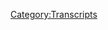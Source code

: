 {{DEFAULTSORT:
    #_TRANSCRIPT_0212:Matrix Schemes and Billions In Liens
}}{{Transcript
    | title         = [[212: Matrix Schemes and Billions In Liens]]
    | caption       = [https://knowledgefight.libsyn.com/knowledge-fight-matrix-schemes-and-billions-in-liens Listen to this episode on Libsyn]
    | episodeNumber = [[212: Matrix Schemes and Billions In Liens|212]]
    | length        = 01:49:30
}}

{{MessageBox
    | header     = Warning: Bot Generated Content
    | text       = This transcript was automatically generated by transcription software and likely contains many mistakes and misattributions. Please check the audio for definitive quotes, attribution, and context.
    | image      = N3yvass4myg91.webp
    | imagewidth = 50px
    | id         = warning
}}

{{TranscriptBlock
    | name      = Unknown Speaker
    | timestamp = 00:00:00.000
    | text      = Andy in Kansas you're on the air. Thanks for holding
}}

{{TranscriptBlock
    | name      = Unknown Speaker
    | timestamp = 00:00:03.839
    | text      = Well Alex I'm a person color I'm a huge fan, I love your work. I love you. Hey everybody welcome back to knowledge fight
}}

{{TranscriptBlock
    | name      = Unknown Speaker
    | timestamp = 00:00:09.859
    | text      = I'm Dan. I'm Jordan. We're a couple dudes like to sit around drink novelty beverages and talk a little bit about Alex Jones. Indeed
}}

{{TranscriptBlock
    | name      = Unknown Speaker
    | timestamp = 00:00:15.500
    | text      = We are Dan. Hi, Jordan. Dan. What? How do you feel about Lil Wayne's new album?
}}

{{TranscriptBlock
    | name      = Unknown Speaker
    | timestamp = 00:00:20.300
    | text      = I don't give a shit. The Carter five
}}

{{TranscriptBlock
    | name      = Unknown Speaker
    | timestamp = 00:00:22.440
    | text      = Do you feel like it's a return to form for a guy who had really kind of lost his fastball for the past four
}}

{{TranscriptBlock
    | name      = Unknown Speaker
    | timestamp = 00:00:28.120
    | text      = Not four or five years have not cared about little Wayne since the block is hot
}}

{{TranscriptBlock
    | name      = Unknown Speaker
    | timestamp = 00:00:33.240
    | text      = Thought everything was downhill from fuck the world
}}

{{TranscriptBlock
    | name      = Unknown Speaker
    | timestamp = 00:00:36.920
    | text      = It's great song fuck the world or of course the black
}}

{{TranscriptBlock
    | name      = Unknown Speaker
    | timestamp = 00:00:41.840
    | text      = Alright, how do you feel about Christine and the Queens? I don't know. Is this a new doo-wop girl?
}}

{{TranscriptBlock
    | name      = Unknown Speaker
    | timestamp = 00:00:48.280
    | text      = It's like this French lady. Oh, no, I don't know. I might be interested. Yeah, this is a
}}

{{TranscriptBlock
    | name      = Unknown Speaker
    | timestamp = 00:00:52.679
    | text      = a reserve judgment. Yeah, no, it's it's interesting
}}

{{TranscriptBlock
    | name      = Unknown Speaker
    | timestamp = 00:00:57.359
    | text      = People are giving it a lot of a lot of high praise and I don't know how I feel more interested in it
}}

{{TranscriptBlock
    | name      = Unknown Speaker
    | timestamp = 00:01:02.000
    | text      = Then little Wayne's new album not telling it in that Kendrick has this crazy narrative thing
}}

{{TranscriptBlock
    | name      = Unknown Speaker
    | timestamp = 00:01:08.840
    | text      = He goes on he does a bunch of voices fucking fantastic
}}

{{TranscriptBlock
    | name      = Unknown Speaker
    | timestamp = 00:01:11.540
    | text      = I'd like to apologize to everybody that we did not have an episode on Friday
}}

{{TranscriptBlock
    | name      = Unknown Speaker
    | timestamp = 00:01:15.519
    | text      = rare sick day
}}

{{TranscriptBlock
    | name      = Unknown Speaker
    | timestamp = 00:01:17.319
    | text      = Real coincidental right after two episodes prior you asked me when the last time I got sick was coincidentally
}}

{{TranscriptBlock
    | name      = Unknown Speaker
    | timestamp = 00:01:23.439
    | text      = And uh sick as a dog provided that that dog is very sick
}}

{{TranscriptBlock
    | name      = Unknown Speaker
    | timestamp = 00:01:28.599
    | text      = You know what? You know what? I do have a contention with the group there. Oh, everybody was like
}}

{{TranscriptBlock
    | name      = Unknown Speaker
    | timestamp = 00:01:34.239
    | text      = Oh get well soon Dan and then people were mad at me
}}

{{TranscriptBlock
    | name      = Unknown Speaker
    | timestamp = 00:01:37.519
    | text      = Well, it's like nobody gave me any sympathy when I was when I was sick
}}

{{TranscriptBlock
    | name      = Unknown Speaker
    | timestamp = 00:01:41.599
    | text      = Didn't take a fucking day off. Well, that's because I take days off
}}

{{TranscriptBlock
    | name      = Unknown Speaker
    | timestamp = 00:01:49.159
    | text      = You could do this
}}

{{TranscriptBlock
    | name      = Unknown Speaker
    | timestamp = 00:01:52.040
    | text      = I can't do all the stuff that I have to do when I'm like writhing in a ball
}}

{{TranscriptBlock
    | name      = Unknown Speaker
    | timestamp = 00:02:00.239
    | text      = Anyway that is kind of rude of them and no, it's fine apologize on their behalf. No, I apologize on my behalf
}}

{{TranscriptBlock
    | name      = Unknown Speaker
    | timestamp = 00:02:06.239
    | text      = Anyway, we are back in full effect
}}

{{TranscriptBlock
    | name      = Unknown Speaker
    | timestamp = 00:02:08.520
    | text      = And thrilled to be here. I am I'm excited about what's going to go down today
}}

{{TranscriptBlock
    | name      = Unknown Speaker
    | timestamp = 00:02:15.560
    | text      = I had some other thought but I lost it. I can't remember what it is
}}

{{TranscriptBlock
    | name      = Unknown Speaker
    | timestamp = 00:02:18.000
    | text      = Um, I think it's a do you know who else is thrilled to be here? Oh, is that our new donors?
}}

{{TranscriptBlock
    | name      = Unknown Speaker
    | timestamp = 00:02:23.240
    | text      = I know that was a great transition on my part. Okay, just put a
}}

{{TranscriptBlock
    | name      = Unknown Speaker
    | timestamp = 00:02:28.599
    | text      = patent yourself
}}

{{TranscriptBlock
    | name      = Unknown Speaker
    | timestamp = 00:02:31.120
    | text      = So first of all, I'd like to say thank you to a new donor this is very exciting
}}

{{TranscriptBlock
    | name      = Unknown Speaker
    | timestamp = 00:02:35.360
    | text      = I'd like to say thank you so much to mr. Matthew. You are now a policy wonk. I'm a policy wonk. Thank you. Mr. Matthew
}}

{{TranscriptBlock
    | name      = Unknown Speaker
    | timestamp = 00:02:42.000
    | text      = Thank you very much. Mr. Matthew is the is Matthew the first name or the last it's mr. Matthew
}}

{{TranscriptBlock
    | name      = Unknown Speaker
    | timestamp = 00:02:46.960
    | text      = Well, it could be both I call people whatever the name comes up as could be mr. Matthew Matthew could be
}}

{{TranscriptBlock
    | name      = Unknown Speaker
    | timestamp = 00:02:52.680
    | text      = Well, we'll never know we will never know that's true. But this is next one very exciting
}}

{{TranscriptBlock
    | name      = Unknown Speaker
    | timestamp = 00:02:58.800
    | text      = I can't even tell you how excited I am to announce our new donor and say very a very heartfelt. Thank you to this person
}}

{{TranscriptBlock
    | name      = Unknown Speaker
    | timestamp = 00:03:06.360
    | text      = And they donated on a little bit of an elevated level
}}

{{TranscriptBlock
    | name      = Unknown Speaker
    | timestamp = 00:03:09.560
    | text      = So they're coming in as a globalist very excited to welcome aboard Alex Jones. Why I'm a policy wonk
}}

{{TranscriptBlock
    | name      = Unknown Speaker
    | timestamp = 00:03:18.840
    | text      = Someone someone sodomite sent me a bucket of poop daddy shark
}}

{{TranscriptBlock
    | name      = Unknown Speaker
    | timestamp = 00:03:22.039
    | text      = Thank you Alex Joe, thank you so much Alex Jones and the real Alex Joe
}}

{{TranscriptBlock
    | name      = Unknown Speaker
    | timestamp = 00:03:28.680
    | text      = I'm really sorry for you, but I just don't think you can afford to donate to our show. Yeah, I think you're good
}}

{{TranscriptBlock
    | name      = Unknown Speaker
    | timestamp = 00:03:34.280
    | text      = Yeah, you got to save that money, man
}}

{{TranscriptBlock
    | name      = Unknown Speaker
    | timestamp = 00:03:36.159
    | text      = But either way we do appreciate you understanding where the truth lies and what should be supported and signing up
}}

{{TranscriptBlock
    | name      = Unknown Speaker
    | timestamp = 00:03:44.000
    | text      = So Jordan today, like I said, I was sick
}}

{{TranscriptBlock
    | name      = Unknown Speaker
    | timestamp = 00:03:46.520
    | text      = I don't want to make too big of a deal of it, but it made it very difficult to engage with work
}}

{{TranscriptBlock
    | name      = Unknown Speaker
    | timestamp = 00:03:51.500
    | text      = Like right legitimately for a couple of days
}}

{{TranscriptBlock
    | name      = Unknown Speaker
    | timestamp = 00:03:53.539
    | text      = I was just alternating Lee taking really hot baths and laying in bed playing Skyrim because I couldn't barely move great
}}

{{TranscriptBlock
    | name      = Unknown Speaker
    | timestamp = 00:04:00.659
    | text      = Great idea both. I wanted to get work done
}}

{{TranscriptBlock
    | name      = Unknown Speaker
    | timestamp = 00:04:03.280
    | text      = I wanted to jump in with this Alex Jones bullshit and it was very difficult and in the time that
}}

{{TranscriptBlock
    | name      = Unknown Speaker
    | timestamp = 00:04:09.860
    | text      = Since I mean we were recording this here a big beginning of the week. Yeah
}}

{{TranscriptBlock
    | name      = Unknown Speaker
    | timestamp = 00:04:14.439
    | text      = um Thursday was when we recorded our last episode and since then in that in-between time some weird things have happened a few things have
}}

{{TranscriptBlock
    | name      = Unknown Speaker
    | timestamp = 00:04:22.399
    | text      = happened in the in the intermediate period of time in the world of Alex Jones in particular like
}}

{{TranscriptBlock
    | name      = Unknown Speaker
    | timestamp = 00:04:27.839
    | text      = I know that a couple things were posted in the group that were brought to my attention people asking like what we think about
}}

{{TranscriptBlock
    | name      = Unknown Speaker
    | timestamp = 00:04:33.000
    | text      = This way I thought at the beginning of this episode. It might be good to just sort of give a blanket comment on a couple things
}}

{{TranscriptBlock
    | name      = Unknown Speaker
    | timestamp = 00:04:41.600
    | text      = So the first thing was someone posted
}}

{{TranscriptBlock
    | name      = Unknown Speaker
    | timestamp = 00:04:43.600
    | text      = Like, you know a blog post where someone like was surprised that Alex Jones was saying that football players kneeling are kneeling to white
}}

{{TranscriptBlock
    | name      = Unknown Speaker
    | timestamp = 00:04:51.399
    | text      = Genocide and my comment today what my comment to that is
}}

{{TranscriptBlock
    | name      = Unknown Speaker
    | timestamp = 00:04:55.800
    | text      = Why is this person surprised? Like why is the person writing that blog surprised? I have no comment Alex talks about that all the time
}}

{{TranscriptBlock
    | name      = Unknown Speaker
    | timestamp = 00:05:01.959
    | text      = Yeah, he's very much afraid of white genocide. That's a big part of his narratives
}}

{{TranscriptBlock
    | name      = Unknown Speaker
    | timestamp = 00:05:05.920
    | text      = So that doesn't we don't need to spend he's mainly afraid of black people
}}

{{TranscriptBlock
    | name      = Unknown Speaker
    | timestamp = 00:05:09.560
    | text      = Black people exercising any kind of rights at all asserting their place in society as equals
}}

{{TranscriptBlock
    | name      = Unknown Speaker
    | timestamp = 00:05:15.439
    | text      = Yeah, he's very not a fan
}}

{{TranscriptBlock
    | name      = Unknown Speaker
    | timestamp = 00:05:17.240
    | text      = Then the other one is a little bit more interesting and I actually got a message from policy wonk Jonathan about this
}}

{{TranscriptBlock
    | name      = Unknown Speaker
    | timestamp = 00:05:22.759
    | text      = It was actually really he brought up some interesting points. And that was that Alex Jones recently crashed a
}}

{{TranscriptBlock
    | name      = Unknown Speaker
    | timestamp = 00:05:31.160
    | text      = The what was it what festival thing in Austin? Yeah, it's like a trib fest and sure there was a panel
}}

{{TranscriptBlock
    | name      = Unknown Speaker
    | timestamp = 00:05:38.100
    | text      = Charlie Worsell from BuzzFeed was on the panel and we're talking about like web censorship and stuff like that, right?
}}

{{TranscriptBlock
    | name      = Unknown Speaker
    | timestamp = 00:05:44.819
    | text      = And so Alex showed up with a bullhorn and tried to derail the proceedings. That's fun, which was super irony crusher for maybe
}}

{{TranscriptBlock
    | name      = Unknown Speaker
    | timestamp = 00:05:51.180
    | text      = I don't know if he's numbering them anymore
}}

{{TranscriptBlock
    | name      = Unknown Speaker
    | timestamp = 00:05:52.939
    | text      = but it's super ironic because part of the panel what they were talking about was Alex and his
}}

{{TranscriptBlock
    | name      = Unknown Speaker
    | timestamp = 00:05:58.339
    | text      = Situation and then lo and behold Alex shows up right and derails the ability of the people to run the panel
}}

{{TranscriptBlock
    | name      = Unknown Speaker
    | timestamp = 00:06:04.339
    | text      = Well, no, I mean it makes the panel the panel's job is much easier
}}

{{TranscriptBlock
    | name      = Unknown Speaker
    | timestamp = 00:06:08.100
    | text      = They're just go like see and then they then they all leave. Well, they offered him a place on the dais
}}

{{TranscriptBlock
    | name      = Unknown Speaker
    | timestamp = 00:06:14.139
    | text      = They offered him to engage in the terrible idea. Just kept yelling in his bull horse
}}

{{TranscriptBlock
    | name      = Unknown Speaker
    | timestamp = 00:06:18.379
    | text      = um and the point that Jonathan brought up is and I
}}

{{TranscriptBlock
    | name      = Unknown Speaker
    | timestamp = 00:06:22.939
    | text      = Soon as I saw this story I said I have no interest in this. Yeah, I don't want to talk about yeah
}}

{{TranscriptBlock
    | name      = Unknown Speaker
    | timestamp = 00:06:26.660
    | text      = this is just him further deteriorating and declining down right road of
}}

{{TranscriptBlock
    | name      = Unknown Speaker
    | timestamp = 00:06:31.339
    | text      = Of he's no longer on places. So he's gonna go bum rush people. Right, right. He's got to get attention somehow
}}

{{TranscriptBlock
    | name      = Unknown Speaker
    | timestamp = 00:06:37.500
    | text      = Yeah, Jonathan brought up a really good point of like, you know
}}

{{TranscriptBlock
    | name      = Unknown Speaker
    | timestamp = 00:06:40.819
    | text      = He's kind of like you see a mental state deterioration and like he's just yelling slogans
}}

{{TranscriptBlock
    | name      = Unknown Speaker
    | timestamp = 00:06:46.339
    | text      = Like yeah, the answer to set 1984 1776. Yeah instead of anything substantive
}}

{{TranscriptBlock
    | name      = Unknown Speaker
    | timestamp = 00:06:52.540
    | text      = He's just yelling bumper sticker phrases. Uh-huh, and he made another really good point that I think is
}}

{{TranscriptBlock
    | name      = Unknown Speaker
    | timestamp = 00:06:58.180
    | text      = interesting that we haven't brought up necessarily and that is if you look at the way that Owen Schroyer treats Alex Jones these days
}}

{{TranscriptBlock
    | name      = Unknown Speaker
    | timestamp = 00:07:05.579
    | text      = It's kind of like the child of an alcoholic parent. Oh, you know how like when yeah
}}

{{TranscriptBlock
    | name      = Unknown Speaker
    | timestamp = 00:07:11.500
    | text      = Alex quote-unquote turned on Trump. Uh-huh. Owen was like Alex. Maybe we should stop. Maybe we should you know, yeah
}}

{{TranscriptBlock
    | name      = Unknown Speaker
    | timestamp = 00:07:18.019
    | text      = We're out of delay. You're swearing too much
}}

{{TranscriptBlock
    | name      = Unknown Speaker
    | timestamp = 00:07:20.139
    | text      = Yeah, that's sort of like trying to compensate for the out-of-control parents behavior
}}

{{TranscriptBlock
    | name      = Unknown Speaker
    | timestamp = 00:07:25.139
    | text      = Uh-huh, and he brought that up and I thought that was really interesting. I wanted to give him credit for that
}}

{{TranscriptBlock
    | name      = Unknown Speaker
    | timestamp = 00:07:30.139
    | text      = I think that's a really
}}

{{TranscriptBlock
    | name      = Unknown Speaker
    | timestamp = 00:07:31.899
    | text      = It's an interesting thought not worth us doing a breakdown of him crashing a speech, right?
}}

{{TranscriptBlock
    | name      = Unknown Speaker
    | timestamp = 00:07:37.740
    | text      = But I just wanted to tip my cap. I thought that was a good good call
}}

{{TranscriptBlock
    | name      = Unknown Speaker
    | timestamp = 00:07:40.860
    | text      = Yeah
}}

{{TranscriptBlock
    | name      = Unknown Speaker
    | timestamp = 00:07:41.259
    | text      = Well, we have called Owen Schroyer like Owen Schroyer is basically like I think we brought up the point that he's he's like
}}

{{TranscriptBlock
    | name      = Unknown Speaker
    | timestamp = 00:07:48.500
    | text      = Alex Jones is daddy. Like that's that's the thing but he's his buff son. Yeah, yeah freddy buff son
}}

{{TranscriptBlock
    | name      = Unknown Speaker
    | timestamp = 00:07:55.740
    | text      = Yeah, but so anyway, those are some of the things that have been coming up
}}

{{TranscriptBlock
    | name      = Unknown Speaker
    | timestamp = 00:07:59.220
    | text      = There's there's more and I'm sure Alex is saying some horrible shit about
}}

{{TranscriptBlock
    | name      = Unknown Speaker
    | timestamp = 00:08:03.339
    | text      = Kavanaugh and I don't really want to talk about that because it's ugly and ball
}}

{{TranscriptBlock
    | name      = Unknown Speaker
    | timestamp = 00:08:09.779
    | text      = Yeah, and I really don't want to scream about any man telling women that they have not been sexually assaulted
}}

{{TranscriptBlock
    | name      = Unknown Speaker
    | timestamp = 00:08:15.540
    | text      = Yeah, I'm not I'm not I don't have the I don't have the emotional energy. Nope. Nope. Nope, not possible
}}

{{TranscriptBlock
    | name      = Unknown Speaker
    | timestamp = 00:08:22.259
    | text      = Um, so suffice it to say
}}

{{TranscriptBlock
    | name      = Unknown Speaker
    | timestamp = 00:08:24.180
    | text      = Kevin I can go fuck himself. Yeah. Oh, yeah
}}

{{TranscriptBlock
    | name      = Unknown Speaker
    | timestamp = 00:08:27.060
    | text      = You want more detailed nuanced analysis? You should probably
}}

{{TranscriptBlock
    | name      = Unknown Speaker
    | timestamp = 00:08:31.379
    | text      = Check in with news shows. Yeah
}}

{{TranscriptBlock
    | name      = Unknown Speaker
    | timestamp = 00:08:33.820
    | text      = And the FBI investigation is a sham which is something that the news shows probably aren't saying that's not true. It will be a shame
}}

{{TranscriptBlock
    | name      = Unknown Speaker
    | timestamp = 00:08:40.419
    | text      = It is yet to exist as in its sham form fair enough so Jordan
}}

{{TranscriptBlock
    | name      = Unknown Speaker
    | timestamp = 00:08:47.059
    | text      = I wanted to talk about I wanted to get into Alex Jones
}}

{{TranscriptBlock
    | name      = Unknown Speaker
    | timestamp = 00:08:49.500
    | text      = I wanted to do what we do best, but I couldn't really get it up for that
}}

{{TranscriptBlock
    | name      = Unknown Speaker
    | timestamp = 00:08:54.379
    | text      = In my still recovering state, uh-huh, and thankfully the gods shone a light down upon me
}}

{{TranscriptBlock
    | name      = Unknown Speaker
    | timestamp = 00:09:01.179
    | text      = I know I told wait literal gods
}}

{{TranscriptBlock
    | name      = Unknown Speaker
    | timestamp = 00:09:03.620
    | text      = Uh, do you mean we're doing an episode about a man who believes you're really you're reading God
}}

{{TranscriptBlock
    | name      = Unknown Speaker
    | timestamp = 00:09:11.419
    | text      = You're reading too much into this. Okay. I know I told you that project Camelot wasn't looking like very green pastures. Uh-huh
}}

{{TranscriptBlock
    | name      = Unknown Speaker
    | timestamp = 00:09:18.860
    | text      = Carrie Cassidy came out of nowhere and surprised me. Wait, so we're back on wacky Wednesday
}}

{{TranscriptBlock
    | name      = Unknown Speaker
    | timestamp = 00:09:23.500
    | text      = I thought we were letting that go for a little bit. We were but now it's now it's back hot manna from heaven spilled into my
}}

{{TranscriptBlock
    | name      = Unknown Speaker
    | timestamp = 00:09:29.659
    | text      = Lap, I listened to this interview and I was like, oh I got it. Okay, we got to do this
}}

{{TranscriptBlock
    | name      = Unknown Speaker
    | timestamp = 00:09:34.299
    | text      = All right. So today we are it's actually with Brett Kavanaugh, isn't it? Oh, man, that would be amazing
}}

{{TranscriptBlock
    | name      = Unknown Speaker
    | timestamp = 00:09:38.740
    | text      = That would be amazing turns out in 2013. Brett Kavanaugh was a guest
}}

{{TranscriptBlock
    | name      = Unknown Speaker
    | timestamp = 00:09:43.500
    | text      = I
}}

{{TranscriptBlock
    | name      = Unknown Speaker
    | timestamp = 00:09:45.139
    | text      = Genuinely think that might be a real thing these days. Yeah, it's possible. Yeah
}}

{{TranscriptBlock
    | name      = Unknown Speaker
    | timestamp = 00:09:49.220
    | text      = Um, so today we got an interesting episode of project Camelot to discuss where we will look at another element of the con
}}

{{TranscriptBlock
    | name      = Unknown Speaker
    | timestamp = 00:09:56.240
    | text      = Uh-huh, and what have you today? We're gonna jump in at the beginning of this interview this
}}

{{TranscriptBlock
    | name      = Unknown Speaker
    | timestamp = 00:10:02.039
    | text      = Well, Carrie gives the guests credits. This goes a little bit long
}}

{{TranscriptBlock
    | name      = Unknown Speaker
    | timestamp = 00:10:06.200
    | text      = But I think it's worth it on some levels just to he has two telescopes a she. Oh, okay. We will
}}

{{TranscriptBlock
    | name      = Unknown Speaker
    | timestamp = 00:10:13.519
    | text      = It's a I'm gonna let this play out as it plays out and see what your your feelings are
}}

{{TranscriptBlock
    | name      = Unknown Speaker
    | timestamp = 00:10:18.440
    | text      = Hi everyone. I'm Carrie Cassidy from a lot and I'm very happy to be here tonight
}}

{{TranscriptBlock
    | name      = Unknown Speaker
    | timestamp = 00:10:24.320
    | text      = I've got Sophia Stewart with me and she's gonna be on the phone line because
}}

{{TranscriptBlock
    | name      = Unknown Speaker
    | timestamp = 00:10:32.080
    | text      = At her end and at my end I had some strange camera failure and so I had to go on to my
}}

{{TranscriptBlock
    | name      = Unknown Speaker
    | timestamp = 00:10:39.600
    | text      = Other computer so I'm it's kind of a different look than the the other one. But at any rate we are live
}}

{{TranscriptBlock
    | name      = Unknown Speaker
    | timestamp = 00:10:47.100
    | text      = So I just want to say that it's great to have you here Sophia
}}

{{TranscriptBlock
    | name      = Unknown Speaker
    | timestamp = 00:10:51.120
    | text      = and what I'm going to do is I'm going to put a bit of your bio on the screen here and
}}

{{TranscriptBlock
    | name      = Unknown Speaker
    | timestamp = 00:10:57.200
    | text      = Go over that with the audience so that we can cover a few of the points in there and then ask you to sort of
}}

{{TranscriptBlock
    | name      = Unknown Speaker
    | timestamp = 00:11:05.360
    | text      = Elaborate. So what we've got is that
}}

{{TranscriptBlock
    | name      = Unknown Speaker
    | timestamp = 00:11:09.200
    | text      = Basically, you're the author of the matrix and the Terminator
}}

{{TranscriptBlock
    | name      = Unknown Speaker
    | timestamp = 00:11:12.399
    | text      = Well eyes and you have claimed
}}

{{TranscriptBlock
    | name      = Unknown Speaker
    | timestamp = 00:11:14.679
    | text      = how Hollywood stole your works and made them obviously into blockbuster movies and
}}

{{TranscriptBlock
    | name      = Unknown Speaker
    | timestamp = 00:11:21.559
    | text      = We have an extensive bio here. It's on my website. I'm putting it on the screen as I speak here
}}

{{TranscriptBlock
    | name      = Unknown Speaker
    | timestamp = 00:11:28.519
    | text      = so that you can see it there, but
}}

{{TranscriptBlock
    | name      = Unknown Speaker
    | timestamp = 00:11:31.320
    | text      = briefly
}}

{{TranscriptBlock
    | name      = Unknown Speaker
    | timestamp = 00:11:32.679
    | text      = She is was a basically a prodigy child prodigy
}}

{{TranscriptBlock
    | name      = Unknown Speaker
    | timestamp = 00:11:37.519
    | text      = terrific white writer poet creative genius and
}}

{{TranscriptBlock
    | name      = Unknown Speaker
    | timestamp = 00:11:41.159
    | text      = Those are terms that were used to describe her and she I guess worked
}}

{{TranscriptBlock
    | name      = Unknown Speaker
    | timestamp = 00:11:48.960
    | text      = in the
}}

{{TranscriptBlock
    | name      = Unknown Speaker
    | timestamp = 00:11:50.399
    | text      = Well, she received a Bachelor of Arts from the City University of New York where a lot of prodigies go
}}

{{TranscriptBlock
    | name      = Unknown Speaker
    | timestamp = 00:11:56.840
    | text      = journalism minors in law and psychology and
}}

{{TranscriptBlock
    | name      = Unknown Speaker
    | timestamp = 00:12:00.720
    | text      = She came under the guidance of various celebrated authors and writers such as Max Siegel
}}

{{TranscriptBlock
    | name      = Unknown Speaker
    | timestamp = 00:12:06.600
    | text      = Who was a former journalist of the New York Times?
}}

{{TranscriptBlock
    | name      = Unknown Speaker
    | timestamp = 00:12:08.679
    | text      = Emile Capoia a publisher editor and essayist and critic and Paul
}}

{{TranscriptBlock
    | name      = Unknown Speaker
    | timestamp = 00:12:16.120
    | text      = Cherry a playwright on Broadway
}}

{{TranscriptBlock
    | name      = Unknown Speaker
    | timestamp = 00:12:19.240
    | text      = And she also served as an intern in TV at the public broadcasting station
}}

{{TranscriptBlock
    | name      = Unknown Speaker
    | timestamp = 00:12:25.960
    | text      = WNET 13
}}

{{TranscriptBlock
    | name      = Unknown Speaker
    | timestamp = 00:12:28.360
    | text      = Worked with the oscar-winning film documentary producer Penny Miller
}}

{{TranscriptBlock
    | name      = Unknown Speaker
    | timestamp = 00:12:32.679
    | text      = Adato and her graduating class was honored with a special letter
}}

{{TranscriptBlock
    | name      = Unknown Speaker
    | timestamp = 00:12:38.519
    | text      = citation from Jimmy Stute Jimmy Carter
}}

{{TranscriptBlock
    | name      = Unknown Speaker
    | timestamp = 00:12:43.799
    | text      = Excuse me president Jimmy Carter. Thanks
}}

{{TranscriptBlock
    | name      = Unknown Speaker
    | timestamp = 00:12:47.159
    | text      = And her love and skills motivated her to move to New York
}}

{{TranscriptBlock
    | name      = Unknown Speaker
    | timestamp = 00:12:51.000
    | text      = So I wanted to play that out because it's sort of the reveal of she wrote the matrix is embedded in there
}}

{{TranscriptBlock
    | name      = Unknown Speaker
    | timestamp = 00:12:57.480
    | text      = It seems like that is the thing she should lead with otherwise
}}

{{TranscriptBlock
    | name      = Unknown Speaker
    | timestamp = 00:13:00.759
    | text      = That is all now. I'm not saying that all prodigies are alike, right?
}}

{{TranscriptBlock
    | name      = Unknown Speaker
    | timestamp = 00:13:05.480
    | text      = I know there are reclusive geniuses like the one guy who's on Jeopardy who went to high school like four times trying to get it
}}

{{TranscriptBlock
    | name      = Unknown Speaker
    | timestamp = 00:13:11.080
    | text      = Who wants to be a millionaire? Oh, yeah, that's right. Yeah
}}

{{TranscriptBlock
    | name      = Unknown Speaker
    | timestamp = 00:13:15.320
    | text      = He's a weirdo. He wrote he wrote for the Jimmy Kimmel live show for a while. Really? Yeah, that's great
}}

{{TranscriptBlock
    | name      = Unknown Speaker
    | timestamp = 00:13:21.240
    | text      = Yeah, but this is not prodigy
}}

{{TranscriptBlock
    | name      = Unknown Speaker
    | timestamp = 00:13:24.279
    | text      = This isn't good prodigy resume. I don't want to take away from her collegiate accomplishments
}}

{{TranscriptBlock
    | name      = Unknown Speaker
    | timestamp = 00:13:31.080
    | text      = I don't know one thing for or another about them
}}

{{TranscriptBlock
    | name      = Unknown Speaker
    | timestamp = 00:13:34.519
    | text      = I have nothing to say about them
}}

{{TranscriptBlock
    | name      = Unknown Speaker
    | timestamp = 00:13:35.559
    | text      = But I will say that your graduating class getting a letter from Jimmy Carter doesn't mean shit
}}

{{TranscriptBlock
    | name      = Unknown Speaker
    | timestamp = 00:13:40.759
    | text      = That doesn't mean anything that being in your resume is really padding pretty hard. It's not good now
}}

{{TranscriptBlock
    | name      = Unknown Speaker
    | timestamp = 00:13:46.600
    | text      = Let's look at her list of mentors because this is very interesting
}}

{{TranscriptBlock
    | name      = Unknown Speaker
    | timestamp = 00:13:49.480
    | text      = Yeah, Max Siegel died in 1988
}}

{{TranscriptBlock
    | name      = Unknown Speaker
    | timestamp = 00:13:55.399
    | text      = Emil Capoeira died in 2005
}}

{{TranscriptBlock
    | name      = Unknown Speaker
    | timestamp = 00:13:58.679
    | text      = All right, are any of her mentors still alive to confirm that they were her mentors Leon Roth died in 2006
}}

{{TranscriptBlock
    | name      = Unknown Speaker
    | timestamp = 00:14:03.799
    | text      = I'm starting to see a pattern Paul Cherry died in 2014
}}

{{TranscriptBlock
    | name      = Unknown Speaker
    | timestamp = 00:14:07.159
    | text      = I'm thinking that there might be a pattern here and Penny Miller-Adato is not a person
}}

{{TranscriptBlock
    | name      = Unknown Speaker
    | timestamp = 00:14:12.120
    | text      = Wait, what? Perry Miller-Adato is a person
}}

{{TranscriptBlock
    | name      = Unknown Speaker
    | timestamp = 00:14:15.559
    | text      = She recently died, but was at the age of 97
}}

{{TranscriptBlock
    | name      = Unknown Speaker
    | timestamp = 00:14:19.720
    | text      = So you have to assume that she was probably not going to field any requests for comment
}}

{{TranscriptBlock
    | name      = Unknown Speaker
    | timestamp = 00:14:24.840
    | text      = She was mentoring all kinds of stuff
}}

{{TranscriptBlock
    | name      = Unknown Speaker
    | timestamp = 00:14:26.600
    | text      = 97 years young passed away earlier this year
}}

{{TranscriptBlock
    | name      = Unknown Speaker
    | timestamp = 00:14:29.879
    | text      = None of the people who are conceivably a part of her story in as much as they are part of her bio
}}

{{TranscriptBlock
    | name      = Unknown Speaker
    | timestamp = 00:14:35.720
    | text      = as her mentors are alive or can confirm which is mildly suspicious
}}

{{TranscriptBlock
    | name      = Unknown Speaker
    | timestamp = 00:14:40.120
    | text      = It reminds me of, do you know that movie Mumford? That movie Mumford?
}}

{{TranscriptBlock
    | name      = Unknown Speaker
    | timestamp = 00:14:45.879
    | text      = No
}}

{{TranscriptBlock
    | name      = Unknown Speaker
    | timestamp = 00:14:46.360
    | text      = It's about a psychiatrist
}}

{{TranscriptBlock
    | name      = Unknown Speaker
    | timestamp = 00:14:47.879
    | text      = I've heard of his sons
}}

{{TranscriptBlock
    | name      = Unknown Speaker
    | timestamp = 00:14:49.000
    | text      = It's a psychologist, he's faking being a psychologist and he goes to this town and he fixes everybody's lives
}}

{{TranscriptBlock
    | name      = Unknown Speaker
    | timestamp = 00:14:56.279
    | text      = Then he gets in trouble for being a fake psychiatrist
}}

{{TranscriptBlock
    | name      = Unknown Speaker
    | timestamp = 00:14:59.480
    | text      = Right, right, right
}}

{{TranscriptBlock
    | name      = Unknown Speaker
    | timestamp = 00:15:00.360
    | text      = It's a good movie
}}

{{TranscriptBlock
    | name      = Unknown Speaker
    | timestamp = 00:15:01.000
    | text      = It's a tale as old as time
}}

{{TranscriptBlock
    | name      = Unknown Speaker
    | timestamp = 00:15:01.799
    | text      = It's a really fun movie, I liked it a lot
}}

{{TranscriptBlock
    | name      = Unknown Speaker
    | timestamp = 00:15:03.480
    | text      = But the character, the main character Mumford, Dr. Mumford
}}

{{TranscriptBlock
    | name      = Unknown Speaker
    | timestamp = 00:15:07.080
    | text      = We can't use the word doctor, he's not a real doctor
}}

{{TranscriptBlock
    | name      = Unknown Speaker
    | timestamp = 00:15:10.600
    | text      = His whole backstory, whenever he's grilled on it, is this list of people who have died
}}

{{TranscriptBlock
    | name      = Unknown Speaker
    | timestamp = 00:15:15.080
    | text      = Like his collegiate advisor tragically died in an air balloon disaster
}}

{{TranscriptBlock
    | name      = Unknown Speaker
    | timestamp = 00:15:22.120
    | text      = That'll happen
}}

{{TranscriptBlock
    | name      = Unknown Speaker
    | timestamp = 00:15:23.080
    | text      = So I get shades of that whenever I hear this list of all these people who are like dead, dead, dead, dead, all dead
}}

{{TranscriptBlock
    | name      = Unknown Speaker
    | timestamp = 00:15:30.039
    | text      = I hear the same story, but for a quote creative genius that you do for a man who was in the FBI for 20 years
}}

{{TranscriptBlock
    | name      = Unknown Speaker
    | timestamp = 00:15:42.759
    | text      = Where you're like, okay dude, you're on Project Camelot, I'm gonna need more
}}

{{TranscriptBlock
    | name      = Unknown Speaker
    | timestamp = 00:15:47.879
    | text      = Well
}}

{{TranscriptBlock
    | name      = Unknown Speaker
    | timestamp = 00:15:48.519
    | text      = If I met you in the street, maybe I'd give you more of a benefit of the doubt
}}

{{TranscriptBlock
    | name      = Unknown Speaker
    | timestamp = 00:15:52.279
    | text      = But if you're on Project Camelot, there are some questions that need to be answered
}}

{{TranscriptBlock
    | name      = Unknown Speaker
    | timestamp = 00:15:55.559
    | text      = Yeah, you started a lowered state of credibility
}}

{{TranscriptBlock
    | name      = Unknown Speaker
    | timestamp = 00:15:58.360
    | text      = Yeah
}}

{{TranscriptBlock
    | name      = Unknown Speaker
    | timestamp = 00:15:58.600
    | text      = Which is kind of unfortunate, but I still come to this with an objective viewpoint
}}

{{TranscriptBlock
    | name      = Unknown Speaker
    | timestamp = 00:16:03.240
    | text      = And whenever Carrie's reading the bio, I'm like, all right, I smell some kind of weird
}}

{{TranscriptBlock
    | name      = Unknown Speaker
    | timestamp = 00:16:08.360
    | text      = First of all, she's saying she wrote the Matrix and Terminator movies
}}

{{TranscriptBlock
    | name      = Unknown Speaker
    | timestamp = 00:16:11.320
    | text      = But then
}}

{{TranscriptBlock
    | name      = Unknown Speaker
    | timestamp = 00:16:11.879
    | text      = I was halfway expecting her to say that she was the Terminator and is also Neo
}}

{{TranscriptBlock
    | name      = Unknown Speaker
    | timestamp = 00:16:17.080
    | text      = And they stole her life story
}}

{{TranscriptBlock
    | name      = Unknown Speaker
    | timestamp = 00:16:19.080
    | text      = Wrong character, but we'll get to that later
}}

{{TranscriptBlock
    | name      = Unknown Speaker
    | timestamp = 00:16:20.679
    | text      = Okay
}}

{{TranscriptBlock
    | name      = Unknown Speaker
    | timestamp = 00:16:21.799
    | text      = But
}}

{{TranscriptBlock
    | name      = Unknown Speaker
    | timestamp = 00:16:22.360
    | text      = Wait, wait, wait, wait, she is a different character?
}}

{{TranscriptBlock
    | name      = Unknown Speaker
    | timestamp = 00:16:24.440
    | text      = Hold on
}}

{{TranscriptBlock
    | name      = Unknown Speaker
    | timestamp = 00:16:24.840
    | text      = All right, all right
}}

{{TranscriptBlock
    | name      = Unknown Speaker
    | timestamp = 00:16:25.960
    | text      = You're getting ahead of yourself
}}

{{TranscriptBlock
    | name      = Unknown Speaker
    | timestamp = 00:16:26.919
    | text      = So thankfully, even though Carrie sort of wrote, reading off of this bio isn't super great
}}

{{TranscriptBlock
    | name      = Unknown Speaker
    | timestamp = 00:16:33.559
    | text      = Thankfully, Sophia can come in here and give her own version of what's important about her
}}

{{TranscriptBlock
    | name      = Unknown Speaker
    | timestamp = 00:16:40.360
    | text      = Right
}}

{{TranscriptBlock
    | name      = Unknown Speaker
    | timestamp = 00:16:40.919
    | text      = Go ahead
}}

{{TranscriptBlock
    | name      = Unknown Speaker
    | timestamp = 00:16:41.399
    | text      = Yeah, let me go ahead and elaborate for you
}}

{{TranscriptBlock
    | name      = Unknown Speaker
    | timestamp = 00:16:44.600
    | text      = Hello, everyone
}}

{{TranscriptBlock
    | name      = Unknown Speaker
    | timestamp = 00:16:45.559
    | text      = Hey
}}

{{TranscriptBlock
    | name      = Unknown Speaker
    | timestamp = 00:16:45.879
    | text      = I'm from New York City, and the last time I was on Carrie's show was a while ago
}}

{{TranscriptBlock
    | name      = Unknown Speaker
    | timestamp = 00:16:50.919
    | text      = And I won my court case four years ago, actually, September the 25th
}}

{{TranscriptBlock
    | name      = Unknown Speaker
    | timestamp = 00:16:57.159
    | text      = Just a couple of days, a day ago, the 25th, September 2018 is the fourth year of my win
}}

{{TranscriptBlock
    | name      = Unknown Speaker
    | timestamp = 00:17:07.720
    | text      = in the Utah Federal Court
}}

{{TranscriptBlock
    | name      = Unknown Speaker
    | timestamp = 00:17:09.799
    | text      = I won on September the 25th, 2014
}}

{{TranscriptBlock
    | name      = Unknown Speaker
    | timestamp = 00:17:13.160
    | text      = I want everyone to know
}}

{{TranscriptBlock
    | name      = Unknown Speaker
    | timestamp = 00:17:14.920
    | text      = And if you don't believe it, I will give you the court docket so you can read it for yourself
}}

{{TranscriptBlock
    | name      = Unknown Speaker
    | timestamp = 00:17:19.960
    | text      = And everything has been going really great since my win
}}

{{TranscriptBlock
    | name      = Unknown Speaker
    | timestamp = 00:17:25.160
    | text      = The fourth installment of The Matrix is, the book has been out since 2010
}}

{{TranscriptBlock
    | name      = Unknown Speaker
    | timestamp = 00:17:31.079
    | text      = Eight years, selling around the entire globe
}}

{{TranscriptBlock
    | name      = Unknown Speaker
    | timestamp = 00:17:34.440
    | text      = And that's Matrix 4
}}

{{TranscriptBlock
    | name      = Unknown Speaker
    | timestamp = 00:17:35.480
    | text      = I know you guys have seen it on amazon.com
}}

{{TranscriptBlock
    | name      = Unknown Speaker
    | timestamp = 00:17:38.200
    | text      = And of course, my website, matrixterminator.com
}}

{{TranscriptBlock
    | name      = Unknown Speaker
    | timestamp = 00:17:43.079
    | text      = So that movie can be coming soon
}}

{{TranscriptBlock
    | name      = Unknown Speaker
    | timestamp = 00:17:45.640
    | text      = I have some people on the table for it, Warner Brothers offered me $30 million for the script
}}

{{TranscriptBlock
    | name      = Unknown Speaker
    | timestamp = 00:17:52.039
    | text      = What?
}}

{{TranscriptBlock
    | name      = Unknown Speaker
    | timestamp = 00:17:52.599
    | text      = And this billionaire came along and he upped it five more million, which is $35 million
}}

{{TranscriptBlock
    | name      = Unknown Speaker
    | timestamp = 00:17:59.160
    | text      = which is on the table right now
}}

{{TranscriptBlock
    | name      = Unknown Speaker
    | timestamp = 00:18:01.079
    | text      = Check your math
}}

{{TranscriptBlock
    | name      = Unknown Speaker
    | timestamp = 00:18:01.880
    | text      = That's a lot of money
}}

{{TranscriptBlock
    | name      = Unknown Speaker
    | timestamp = 00:18:03.559
    | text      = That's a lot of money
}}

{{TranscriptBlock
    | name      = Unknown Speaker
    | timestamp = 00:18:04.680
    | text      = For some context, Michael Crichton got paid $1.5 million plus a cut of the gross profit
}}

{{TranscriptBlock
    | name      = Unknown Speaker
    | timestamp = 00:18:10.680
    | text      = for writing the screenplay for Jurassic Park, which they already knew about
}}

{{TranscriptBlock
    | name      = Unknown Speaker
    | timestamp = 00:18:14.279
    | text      = ahead of time, this is going to be fucking huge
}}

{{TranscriptBlock
    | name      = Unknown Speaker
    | timestamp = 00:18:16.759
    | text      = So that's even considered like a big payday
}}

{{TranscriptBlock
    | name      = Unknown Speaker
    | timestamp = 00:18:18.920
    | text      = Yeah, no, the cut of the gross profit there, now did he get points on the back end?
}}

{{TranscriptBlock
    | name      = Unknown Speaker
    | timestamp = 00:18:23.400
    | text      = Probably
}}

{{TranscriptBlock
    | name      = Unknown Speaker
    | timestamp = 00:18:23.960
    | text      = That's the question
}}

{{TranscriptBlock
    | name      = Unknown Speaker
    | timestamp = 00:18:24.519
    | text      = I think he did, but based on the deal
}}

{{TranscriptBlock
    | name      = Unknown Speaker
    | timestamp = 00:18:26.200
    | text      = But they never would have paid him $30 million up front
}}

{{TranscriptBlock
    | name      = Unknown Speaker
    | timestamp = 00:18:29.400
    | text      = Oh good god no
}}

{{TranscriptBlock
    | name      = Unknown Speaker
    | timestamp = 00:18:30.279
    | text      = $30 million is approximately 10 times as much as anyone has ever paid for a spec script
}}

{{TranscriptBlock
    | name      = Unknown Speaker
    | timestamp = 00:18:34.920
    | text      = And the examples of folks who have paid $3 million for such a thing are generally stories
}}

{{TranscriptBlock
    | name      = Unknown Speaker
    | timestamp = 00:18:39.400
    | text      = of Hollywood's big mistakes
}}

{{TranscriptBlock
    | name      = Unknown Speaker
    | timestamp = 00:18:41.319
    | text      = There's literally zero chance that anyone has offered Sofia $30 million or $35 million
}}

{{TranscriptBlock
    | name      = Unknown Speaker
    | timestamp = 00:18:46.440
    | text      = That, anybody who has any awareness of how movies are made knows that that is way beyond
}}

{{TranscriptBlock
    | name      = Unknown Speaker
    | timestamp = 00:18:52.039
    | text      = the possibility, even if it's the biggest blockbuster ever
}}

{{TranscriptBlock
    | name      = Unknown Speaker
    | timestamp = 00:18:54.920
    | text      = This is Matrix 4!
}}

{{TranscriptBlock
    | name      = Unknown Speaker
    | timestamp = 00:18:56.599
    | text      = Even so, even so
}}

{{TranscriptBlock
    | name      = Unknown Speaker
    | timestamp = 00:18:58.200
    | text      = And you know how the third one set up that cliffhanger ending that we were all waiting
}}

{{TranscriptBlock
    | name      = Unknown Speaker
    | timestamp = 00:19:03.079
    | text      = to find out what Matrix 4 would be like?
}}

{{TranscriptBlock
    | name      = Unknown Speaker
    | timestamp = 00:19:05.079
    | text      = When they died?
}}

{{TranscriptBlock
    | name      = Unknown Speaker
    | timestamp = 00:19:05.880
    | text      = Yeah, remember that? Remember when Matrix 4 was-
}}

{{TranscriptBlock
    | name      = Unknown Speaker
    | timestamp = 00:19:08.680
    | text      = When there was complete resolution?
}}

{{TranscriptBlock
    | name      = Unknown Speaker
    | timestamp = 00:19:10.279
    | text      = When there was complete resolution at the end? Yeah, remember that?
}}

{{TranscriptBlock
    | name      = Unknown Speaker
    | timestamp = 00:19:12.839
    | text      = Matrix 4!
}}

{{TranscriptBlock
    | name      = Unknown Speaker
    | timestamp = 00:19:13.720
    | text      = Yeah
}}

{{TranscriptBlock
    | name      = Unknown Speaker
    | timestamp = 00:19:15.480
    | text      = How does that- now I want to read Matrix 4
}}

{{TranscriptBlock
    | name      = Unknown Speaker
    | timestamp = 00:19:17.559
    | text      = I do too, actually
}}

{{TranscriptBlock
    | name      = Unknown Speaker
    | timestamp = 00:19:18.200
    | text      = I want to read this Matrix 4
}}

{{TranscriptBlock
    | name      = Unknown Speaker
    | timestamp = 00:19:19.720
    | text      = I really wanted to before this episode, but I was like, I don't think I- I'm not paying
}}

{{TranscriptBlock
    | name      = Unknown Speaker
    | timestamp = 00:19:23.240
    | text      = for this
}}

{{TranscriptBlock
    | name      = Unknown Speaker
    | timestamp = 00:19:23.960
    | text      = There- it's like 30 bucks for an e-book of it
}}

{{TranscriptBlock
    | name      = Unknown Speaker
    | timestamp = 00:19:26.839
    | text      = I'm like, that's a little much
}}

{{TranscriptBlock
    | name      = Unknown Speaker
    | timestamp = 00:19:29.240
    | text      = That's the $30 million of buying a book
}}

{{TranscriptBlock
    | name      = Unknown Speaker
    | timestamp = 00:19:32.440
    | text      = Perhaps
}}

{{TranscriptBlock
    | name      = Unknown Speaker
    | timestamp = 00:19:32.920
    | text      = A good- a good book- e-book? $8.99
}}

{{TranscriptBlock
    | name      = Unknown Speaker
    | timestamp = 00:19:37.559
    | text      = All that other stuff aside, she won her court case, that's cool, I'm really thrilled for
}}

{{TranscriptBlock
    | name      = Unknown Speaker
    | timestamp = 00:19:41.000
    | text      = her fourth anniversary of that, that's awesome, so now she owns the Matrix and Terminator
}}

{{TranscriptBlock
    | name      = Unknown Speaker
    | timestamp = 00:19:44.599
    | text      = So there's a fourth one coming out
}}

{{TranscriptBlock
    | name      = Unknown Speaker
    | timestamp = 00:19:46.359
    | text      = The only thing I find really suspicious at this point is that $30 million figure
}}

{{TranscriptBlock
    | name      = Unknown Speaker
    | timestamp = 00:19:50.759
    | text      = Yeah, exactly
}}

{{TranscriptBlock
    | name      = Unknown Speaker
    | timestamp = 00:19:51.319
    | text      = That's impossible
}}

{{TranscriptBlock
    | name      = Unknown Speaker
    | timestamp = 00:19:52.200
    | text      = That is impossible
}}

{{TranscriptBlock
    | name      = Unknown Speaker
    | timestamp = 00:19:53.240
    | text      = You know how- like, if you look at a movie's budget, that's absurd
}}

{{TranscriptBlock
    | name      = Unknown Speaker
    | timestamp = 00:19:57.880
    | text      = That's- it's just absurd
}}

{{TranscriptBlock
    | name      = Unknown Speaker
    | timestamp = 00:19:59.000
    | text      = Yeah
}}

{{TranscriptBlock
    | name      = Unknown Speaker
    | timestamp = 00:19:59.319
    | text      = So, um
}}

{{TranscriptBlock
    | name      = Unknown Speaker
    | timestamp = 00:20:00.279
    | text      = No, but I mean, come on, everybody in the world is hankering for a Matrix 4
}}

{{TranscriptBlock
    | name      = Unknown Speaker
    | timestamp = 00:20:06.440
    | text      = It's true
}}

{{TranscriptBlock
    | name      = Unknown Speaker
    | timestamp = 00:20:07.160
    | text      = That's- everybody
}}

{{TranscriptBlock
    | name      = Unknown Speaker
    | timestamp = 00:20:09.640
    | text      = Name one person who doesn't want to see Matrix 4
}}

{{TranscriptBlock
    | name      = Unknown Speaker
    | timestamp = 00:20:11.880
    | text      = Me?
}}

{{TranscriptBlock
    | name      = Unknown Speaker
    | timestamp = 00:20:12.680
    | text      = Oh, okay
}}

{{TranscriptBlock
    | name      = Unknown Speaker
    | timestamp = 00:20:13.000
    | text      = I'm fine where it is
}}

{{TranscriptBlock
    | name      = Unknown Speaker
    | timestamp = 00:20:14.599
    | text      = I even don't even- I don't even think that the second two were as bad as I thought before
}}

{{TranscriptBlock
    | name      = Unknown Speaker
    | timestamp = 00:20:19.079
    | text      = Like, when I saw them in theaters, I thought they were terrible
}}

{{TranscriptBlock
    | name      = Unknown Speaker
    | timestamp = 00:20:21.559
    | text      = Yeah
}}

{{TranscriptBlock
    | name      = Unknown Speaker
    | timestamp = 00:20:22.039
    | text      = But I watched them not too long ago, a couple years ago, I was like, I would check back
}}

{{TranscriptBlock
    | name      = Unknown Speaker
    | timestamp = 00:20:25.480
    | text      = in on this
}}

{{TranscriptBlock
    | name      = Unknown Speaker
    | timestamp = 00:20:26.359
    | text      = I didn't think they were nearly as bad as I thought when I was a kid
}}

{{TranscriptBlock
    | name      = Unknown Speaker
    | timestamp = 00:20:28.440
    | text      = They're not as bad as you think
}}

{{TranscriptBlock
    | name      = Unknown Speaker
    | timestamp = 00:20:30.200
    | text      = No, I think they tell- they tell a fine story
}}

{{TranscriptBlock
    | name      = Unknown Speaker
    | timestamp = 00:20:32.599
    | text      = Maybe took a little too long to do it
}}

{{TranscriptBlock
    | name      = Unknown Speaker
    | timestamp = 00:20:36.759
    | text      = Maybe some parts were superfluous as hell
}}

{{TranscriptBlock
    | name      = Unknown Speaker
    | timestamp = 00:20:39.000
    | text      = Yeah
}}

{{TranscriptBlock
    | name      = Unknown Speaker
    | timestamp = 00:20:39.559
    | text      = But, you know, and some stylistic choices I thought were clunky
}}

{{TranscriptBlock
    | name      = Unknown Speaker
    | timestamp = 00:20:43.480
    | text      = Hey, I mean-
}}

{{TranscriptBlock
    | name      = Unknown Speaker
    | timestamp = 00:20:44.039
    | text      = Whatever
}}

{{TranscriptBlock
    | name      = Unknown Speaker
    | timestamp = 00:20:44.359
    | text      = I mean, the next- I think the Wachowski sisters' next movie was a- was a Speed Racer
}}

{{TranscriptBlock
    | name      = Unknown Speaker
    | timestamp = 00:20:49.880
    | text      = I think so
}}

{{TranscriptBlock
    | name      = Unknown Speaker
    | timestamp = 00:20:50.599
    | text      = Yeah
}}

{{TranscriptBlock
    | name      = Unknown Speaker
    | timestamp = 00:20:50.759
    | text      = And then my favorite movie of all time, Cloud Atlas
}}

{{TranscriptBlock
    | name      = Unknown Speaker
    | timestamp = 00:20:54.119
    | text      = That movie is unwatchable
}}

{{TranscriptBlock
    | name      = Unknown Speaker
    | timestamp = 00:20:55.880
    | text      = How dare you
}}

{{TranscriptBlock
    | name      = Unknown Speaker
    | timestamp = 00:20:56.599
    | text      = It is literally unwatchable
}}

{{TranscriptBlock
    | name      = Unknown Speaker
    | timestamp = 00:20:58.519
    | text      = How dare you
}}

{{TranscriptBlock
    | name      = Unknown Speaker
    | timestamp = 00:20:59.000
    | text      = I have never finished that movie
}}

{{TranscriptBlock
    | name      = Unknown Speaker
    | timestamp = 00:21:00.599
    | text      = Well, let me give it another shot
}}

{{TranscriptBlock
    | name      = Unknown Speaker
    | timestamp = 00:21:02.200
    | text      = Okay
}}

{{TranscriptBlock
    | name      = Unknown Speaker
    | timestamp = 00:21:02.599
    | text      = I don't know, I don't think it's a good movie, but I did love it
}}

{{TranscriptBlock
    | name      = Unknown Speaker
    | timestamp = 00:21:05.240
    | text      = I thought it was really good
}}

{{TranscriptBlock
    | name      = Unknown Speaker
    | timestamp = 00:21:05.880
    | text      = All right, all right
}}

{{TranscriptBlock
    | name      = Unknown Speaker
    | timestamp = 00:21:07.160
    | text      = Who cares, the book's better
}}

{{TranscriptBlock
    | name      = Unknown Speaker
    | timestamp = 00:21:08.200
    | text      = But be that as it may, so we've got the lay of the land here
}}

{{TranscriptBlock
    | name      = Unknown Speaker
    | timestamp = 00:21:12.680
    | text      = Yes
}}

{{TranscriptBlock
    | name      = Unknown Speaker
    | timestamp = 00:21:13.000
    | text      = Basically
}}

{{TranscriptBlock
    | name      = Unknown Speaker
    | timestamp = 00:21:13.640
    | text      = Yes, she is a liar
}}

{{TranscriptBlock
    | name      = Unknown Speaker
    | timestamp = 00:21:15.240
    | text      = But I don't know why you're saying that
}}

{{TranscriptBlock
    | name      = Unknown Speaker
    | timestamp = 00:21:17.400
    | text      = I mean, she's embellishing this figure of 30 million for sure
}}

{{TranscriptBlock
    | name      = Unknown Speaker
    | timestamp = 00:21:20.359
    | text      = But you have no reason to call her a liar
}}

{{TranscriptBlock
    | name      = Unknown Speaker
    | timestamp = 00:21:22.599
    | text      = It's entirely possible that all of her legitimate mentors died
}}

{{TranscriptBlock
    | name      = Unknown Speaker
    | timestamp = 00:21:26.680
    | text      = It's possible
}}

{{TranscriptBlock
    | name      = Unknown Speaker
    | timestamp = 00:21:27.559
    | text      = Yeah, and she- maybe she missed the decimal point or something
}}

{{TranscriptBlock
    | name      = Unknown Speaker
    | timestamp = 00:21:30.440
    | text      = Someone offered her 3 million
}}

{{TranscriptBlock
    | name      = Unknown Speaker
    | timestamp = 00:21:31.640
    | text      = Right
}}

{{TranscriptBlock
    | name      = Unknown Speaker
    | timestamp = 00:21:32.039
    | text      = Any of these things are possible
}}

{{TranscriptBlock
    | name      = Unknown Speaker
    | timestamp = 00:21:33.480
    | text      = You're very early in calling her a liar
}}

{{TranscriptBlock
    | name      = Unknown Speaker
    | timestamp = 00:21:35.079
    | text      = Of course
}}

{{TranscriptBlock
    | name      = Unknown Speaker
    | timestamp = 00:21:35.640
    | text      = See, because there's a lot of people out there that think that she doesn't own
}}

{{TranscriptBlock
    | name      = Unknown Speaker
    | timestamp = 00:21:39.079
    | text      = The Matrix and Terminator movies
}}

{{TranscriptBlock
    | name      = Unknown Speaker
    | timestamp = 00:21:40.759
    | text      = And actually there's some articles about that online
}}

{{TranscriptBlock
    | name      = Unknown Speaker
    | timestamp = 00:21:43.400
    | text      = And Carrie asks her about that in this next clip
}}

{{TranscriptBlock
    | name      = Unknown Speaker
    | timestamp = 00:21:46.119
    | text      = Why is it that some articles
}}

{{TranscriptBlock
    | name      = Unknown Speaker
    | timestamp = 00:21:49.720
    | text      = There was one in 2013 who was saying that
}}

{{TranscriptBlock
    | name      = Unknown Speaker
    | timestamp = 00:21:53.240
    | text      = That's five years
}}

{{TranscriptBlock
    | name      = Unknown Speaker
    | timestamp = 00:21:54.519
    | text      = Some reason that they said that your court case wasn't settled
}}

{{TranscriptBlock
    | name      = Unknown Speaker
    | timestamp = 00:21:58.920
    | text      = Was that because it hadn't settled yet at that point?
}}

{{TranscriptBlock
    | name      = Unknown Speaker
    | timestamp = 00:22:03.079
    | text      = Yes, 2013 article, it was before I won the court case
}}

{{TranscriptBlock
    | name      = Unknown Speaker
    | timestamp = 00:22:08.119
    | text      = Because what I needed to do in second court case
}}

{{TranscriptBlock
    | name      = Unknown Speaker
    | timestamp = 00:22:12.119
    | text      = Which was never done in the first court case
}}

{{TranscriptBlock
    | name      = Unknown Speaker
    | timestamp = 00:22:15.240
    | text      = Was to enter in my copyright
}}

{{TranscriptBlock
    | name      = Unknown Speaker
    | timestamp = 00:22:17.799
    | text      = To enter in the derivative movie
}}

{{TranscriptBlock
    | name      = Unknown Speaker
    | timestamp = 00:22:21.000
    | text      = And to enter in the copyrights to the derivative movie
}}

{{TranscriptBlock
    | name      = Unknown Speaker
    | timestamp = 00:22:25.720
    | text      = Right
}}

{{TranscriptBlock
    | name      = Unknown Speaker
    | timestamp = 00:22:25.960
    | text      = What I forgot to do was present evidence
}}

{{TranscriptBlock
    | name      = Unknown Speaker
    | timestamp = 00:22:29.480
    | text      = Because I'm the creator and two federal judges
}}

{{TranscriptBlock
    | name      = Unknown Speaker
    | timestamp = 00:22:35.400
    | text      = The magistrate judge Evelyn J. First
}}

{{TranscriptBlock
    | name      = Unknown Speaker
    | timestamp = 00:22:38.839
    | text      = And of course federal judge Dee Benson
}}

{{TranscriptBlock
    | name      = Unknown Speaker
    | timestamp = 00:22:41.720
    | text      = And their rulings validated in the fact that the movie
}}

{{TranscriptBlock
    | name      = Unknown Speaker
    | timestamp = 00:22:47.319
    | text      = These derivative movies came from my third eye matrix script and book
}}

{{TranscriptBlock
    | name      = Unknown Speaker
    | timestamp = 00:22:52.920
    | text      = Huh?
}}

{{TranscriptBlock
    | name      = Unknown Speaker
    | timestamp = 00:22:53.240
    | text      = That it's validated as a fact
}}

{{TranscriptBlock
    | name      = Unknown Speaker
    | timestamp = 00:22:55.559
    | text      = I can send the document over to anyone who want to dispute it
}}

{{TranscriptBlock
    | name      = Unknown Speaker
    | timestamp = 00:23:00.039
    | text      = Pre-emptively defensive is not a good way to live
}}

{{TranscriptBlock
    | name      = Unknown Speaker
    | timestamp = 00:23:02.519
    | text      = Reading and hearing about is this snoop
}}

{{TranscriptBlock
    | name      = Unknown Speaker
    | timestamp = 00:23:05.799
    | text      = The snoop is something that's been carrying old news on the internet
}}

{{TranscriptBlock
    | name      = Unknown Speaker
    | timestamp = 00:23:10.680
    | text      = Ever since 2005 when my case got dismissed in California
}}

{{TranscriptBlock
    | name      = Unknown Speaker
    | timestamp = 00:23:17.079
    | text      = The defendants, Warner Brothers, Gail Ann Hurd, James Cameron, Andy and Larry Wojcicki
}}

{{TranscriptBlock
    | name      = Unknown Speaker
    | timestamp = 00:23:22.440
    | text      = And 26 Drew Fox and all of these defendants
}}

{{TranscriptBlock
    | name      = Unknown Speaker
    | timestamp = 00:23:25.240
    | text      = They never won that case
}}

{{TranscriptBlock
    | name      = Unknown Speaker
    | timestamp = 00:23:27.640
    | text      = A lot of them terminated out before the judge's ruling
}}

{{TranscriptBlock
    | name      = Unknown Speaker
    | timestamp = 00:23:31.480
    | text      = Because they were scared of the RICO going to jail
}}

{{TranscriptBlock
    | name      = Unknown Speaker
    | timestamp = 00:23:35.160
    | text      = What?
}}

{{TranscriptBlock
    | name      = Unknown Speaker
    | timestamp = 00:23:36.200
    | text      = You cannot go to jail in a civil court
}}

{{TranscriptBlock
    | name      = Unknown Speaker
    | timestamp = 00:23:39.319
    | text      = You can if you invoke the RICO act
}}

{{TranscriptBlock
    | name      = Unknown Speaker
    | timestamp = 00:23:41.640
    | text      = You can't invoke RICO on
}}

{{TranscriptBlock
    | name      = Unknown Speaker
    | timestamp = 00:23:43.880
    | text      = This is racketeering my friend
}}

{{TranscriptBlock
    | name      = Unknown Speaker
    | timestamp = 00:23:45.160
    | text      = How is it racketeering?
}}

{{TranscriptBlock
    | name      = Unknown Speaker
    | timestamp = 00:23:46.440
    | text      = Because Joel Silver, Warner Brothers, the Wachowskis
}}

{{TranscriptBlock
    | name      = Unknown Speaker
    | timestamp = 00:23:49.799
    | text      = They all got together and formed a criminal syndicate
}}

{{TranscriptBlock
    | name      = Unknown Speaker
    | timestamp = 00:23:52.680
    | text      = In order to rip off Sophia Stewart, the rightful owner of the Matrix and Terminator movies
}}

{{TranscriptBlock
    | name      = Unknown Speaker
    | timestamp = 00:23:58.519
    | text      = Also throw James Cameron in there and a couple other people
}}

{{TranscriptBlock
    | name      = Unknown Speaker
    | timestamp = 00:24:00.440
    | text      = Yeah, gotta throw James Cameron in there
}}

{{TranscriptBlock
    | name      = Unknown Speaker
    | timestamp = 00:24:01.559
    | text      = A couple other people who I have no idea who the fuck they are
}}

{{TranscriptBlock
    | name      = Unknown Speaker
    | timestamp = 00:24:03.720
    | text      = You know what, let's throw Joel Schumacher in there
}}

{{TranscriptBlock
    | name      = Unknown Speaker
    | timestamp = 00:24:05.799
    | text      = That guy needs to go down
}}

{{TranscriptBlock
    | name      = Unknown Speaker
    | timestamp = 00:24:07.000
    | text      = Whoever directed that Sarah Connor TV show, throw him in there too
}}

{{TranscriptBlock
    | name      = Unknown Speaker
    | timestamp = 00:24:10.359
    | text      = Yeah, yeah, yeah, yeah
}}

{{TranscriptBlock
    | name      = Unknown Speaker
    | timestamp = 00:24:11.480
    | text      = Everybody's going down because they're a criminal syndicate
}}

{{TranscriptBlock
    | name      = Unknown Speaker
    | timestamp = 00:24:14.599
    | text      = That's where the RICO act comes in
}}

{{TranscriptBlock
    | name      = Unknown Speaker
    | timestamp = 00:24:16.440
    | text      = And that's why they tricked everybody into voting Arnold as governor
}}

{{TranscriptBlock
    | name      = Unknown Speaker
    | timestamp = 00:24:22.200
    | text      = So he could sweep this all under the rug
}}

{{TranscriptBlock
    | name      = Unknown Speaker
    | timestamp = 00:24:24.039
    | text      = I'm sure that's
}}

{{TranscriptBlock
    | name      = Unknown Speaker
    | timestamp = 00:24:25.079
    | text      = He's already given a pardon to all of these
}}

{{TranscriptBlock
    | name      = Unknown Speaker
    | timestamp = 00:24:27.400
    | text      = A preemptive pardon
}}

{{TranscriptBlock
    | name      = Unknown Speaker
    | timestamp = 00:24:28.839
    | text      = Right, I'm sure that's a piece of this that we just don't have time to get into
}}

{{TranscriptBlock
    | name      = Unknown Speaker
    | timestamp = 00:24:31.960
    | text      = And neither did Sophia
}}

{{TranscriptBlock
    | name      = Unknown Speaker
    | timestamp = 00:24:33.400
    | text      = I'm gonna assume that's a piece of the narrative
}}

{{TranscriptBlock
    | name      = Unknown Speaker
    | timestamp = 00:24:35.720
    | text      = But the RICO act is one of those things that like
}}

{{TranscriptBlock
    | name      = Unknown Speaker
    | timestamp = 00:24:39.480
    | text      = You often hear these people who are making these audacious claims
}}

{{TranscriptBlock
    | name      = Unknown Speaker
    | timestamp = 00:24:45.319
    | text      = They invoke racketeering often
}}

{{TranscriptBlock
    | name      = Unknown Speaker
    | timestamp = 00:24:48.200
    | text      = Alex throws around racketeering RICO stuff all the time
}}

{{TranscriptBlock
    | name      = Unknown Speaker
    | timestamp = 00:24:51.720
    | text      = Whenever he's sort of running out of steam
}}

{{TranscriptBlock
    | name      = Unknown Speaker
    | timestamp = 00:24:54.039
    | text      = It was in the Dark Knight
}}

{{TranscriptBlock
    | name      = Unknown Speaker
    | timestamp = 00:24:55.160
    | text      = And now you hear the RICO act is what the Wachowskis and Warner Brothers were afraid of
}}

{{TranscriptBlock
    | name      = Unknown Speaker
    | timestamp = 00:25:00.440
    | text      = Which is why they terminated out of the original
}}

{{TranscriptBlock
    | name      = Unknown Speaker
    | timestamp = 00:25:04.039
    | text      = Oh no, I got it
}}

{{TranscriptBlock
    | name      = Unknown Speaker
    | timestamp = 00:25:05.000
    | text      = Lawsuit
}}

{{TranscriptBlock
    | name      = Unknown Speaker
    | timestamp = 00:25:05.640
    | text      = They terminated out?
}}

{{TranscriptBlock
    | name      = Unknown Speaker
    | timestamp = 00:25:07.000
    | text      = I don't get
}}

{{TranscriptBlock
    | name      = Unknown Speaker
    | timestamp = 00:25:07.559
    | text      = Get it
}}

{{TranscriptBlock
    | name      = Unknown Speaker
    | timestamp = 00:25:07.880
    | text      = I don't get how
}}

{{TranscriptBlock
    | name      = Unknown Speaker
    | timestamp = 00:25:08.759
    | text      = She wrote the Terminator
}}

{{TranscriptBlock
    | name      = Unknown Speaker
    | timestamp = 00:25:09.720
    | text      = I don't get how someone who is being sued can do that without settling
}}

{{TranscriptBlock
    | name      = Unknown Speaker
    | timestamp = 00:25:14.359
    | text      = Oh no, no, no
}}

{{TranscriptBlock
    | name      = Unknown Speaker
    | timestamp = 00:25:14.839
    | text      = Which clearly isn't what happened
}}

{{TranscriptBlock
    | name      = Unknown Speaker
    | timestamp = 00:25:16.039
    | text      = They just say no
}}

{{TranscriptBlock
    | name      = Unknown Speaker
    | timestamp = 00:25:17.880
    | text      = Uh, no thank you
}}

{{TranscriptBlock
    | name      = Unknown Speaker
    | timestamp = 00:25:18.920
    | text      = No thanks
}}

{{TranscriptBlock
    | name      = Unknown Speaker
    | timestamp = 00:25:19.720
    | text      = I don't want to be sued
}}

{{TranscriptBlock
    | name      = Unknown Speaker
    | timestamp = 00:25:20.759
    | text      = I don't want to be sued today
}}

{{TranscriptBlock
    | name      = Unknown Speaker
    | timestamp = 00:25:21.720
    | text      = I don't feel like being sued
}}

{{TranscriptBlock
    | name      = Unknown Speaker
    | timestamp = 00:25:23.000
    | text      = No sues
}}

{{TranscriptBlock
    | name      = Unknown Speaker
    | timestamp = 00:25:23.799
    | text      = Excuse me, sir
}}

{{TranscriptBlock
    | name      = Unknown Speaker
    | timestamp = 00:25:25.240
    | text      = You
}}

{{TranscriptBlock
    | name      = Unknown Speaker
    | timestamp = 00:25:25.799
    | text      = No sues me
}}

{{TranscriptBlock
    | name      = Unknown Speaker
    | timestamp = 00:25:31.000
    | text      = Sophia, I believe you forgot that we called no tag backs
}}

{{TranscriptBlock
    | name      = Unknown Speaker
    | timestamp = 00:25:35.480
    | text      = So, sorry
}}

{{TranscriptBlock
    | name      = Unknown Speaker
    | timestamp = 00:25:37.559
    | text      = Look, I don't think that her version of that is necessarily accurate
}}

{{TranscriptBlock
    | name      = Unknown Speaker
    | timestamp = 00:25:42.119
    | text      = But that case, you know, who knows?
}}

{{TranscriptBlock
    | name      = Unknown Speaker
    | timestamp = 00:25:46.440
    | text      = Man, when we get to the reveal of how this court case actually go down
}}

{{TranscriptBlock
    | name      = Unknown Speaker
    | timestamp = 00:25:50.039
    | text      = I think we're all waiting with bated breath
}}

{{TranscriptBlock
    | name      = Unknown Speaker
    | timestamp = 00:25:52.920
    | text      = This is fucking ratcheting up tension, Dan
}}

{{TranscriptBlock
    | name      = Unknown Speaker
    | timestamp = 00:25:55.160
    | text      = So what you don't understand, Jordan
}}

{{TranscriptBlock
    | name      = Unknown Speaker
    | timestamp = 00:25:57.000
    | text      = You might be thinking like, why are these two things connected?
}}

{{TranscriptBlock
    | name      = Unknown Speaker
    | timestamp = 00:26:00.119
    | text      = These two IPs, these intellectual properties
}}

{{TranscriptBlock
    | name      = Unknown Speaker
    | timestamp = 00:26:02.279
    | text      = The Matrix and Terminator, why are they connected?
}}

{{TranscriptBlock
    | name      = Unknown Speaker
    | timestamp = 00:26:05.000
    | text      = Right
}}

{{TranscriptBlock
    | name      = Unknown Speaker
    | timestamp = 00:26:05.319
    | text      = And Sophia explains that they're all the same story
}}

{{TranscriptBlock
    | name      = Unknown Speaker
    | timestamp = 00:26:09.240
    | text      = So why don't you tell people how it is you came to write, first of all, the Matrix
}}

{{TranscriptBlock
    | name      = Unknown Speaker
    | timestamp = 00:26:14.839
    | text      = And I, because I think that's the first one that came forward
}}

{{TranscriptBlock
    | name      = Unknown Speaker
    | timestamp = 00:26:17.960
    | text      = And then the Terminator series
}}

{{TranscriptBlock
    | name      = Unknown Speaker
    | timestamp = 00:26:21.640
    | text      = No, no, the Terminator actually came first
}}

{{TranscriptBlock
    | name      = Unknown Speaker
    | timestamp = 00:26:24.039
    | text      = And Terminator and Matrix is one epic story
}}

{{TranscriptBlock
    | name      = Unknown Speaker
    | timestamp = 00:26:27.559
    | text      = It's past, present, and future time travel
}}

{{TranscriptBlock
    | name      = Unknown Speaker
    | timestamp = 00:26:30.279
    | text      = Oh
}}

{{TranscriptBlock
    | name      = Unknown Speaker
    | timestamp = 00:26:30.519
    | text      = Most of the fans know this
}}

{{TranscriptBlock
    | name      = Unknown Speaker
    | timestamp = 00:26:32.200
    | text      = Oh, I get it
}}

{{TranscriptBlock
    | name      = Unknown Speaker
    | timestamp = 00:26:32.920
    | text      = The Matrix is the future
}}

{{TranscriptBlock
    | name      = Unknown Speaker
    | timestamp = 00:26:34.920
    | text      = Terminator is the beginning of the epic story
}}

{{TranscriptBlock
    | name      = Unknown Speaker
    | timestamp = 00:26:37.240
    | text      = And Sarah Connor is really Neo's mother
}}

{{TranscriptBlock
    | name      = Unknown Speaker
    | timestamp = 00:26:41.240
    | text      = What?
}}

{{TranscriptBlock
    | name      = Unknown Speaker
    | timestamp = 00:26:41.559
    | text      = Because it's past
}}

{{TranscriptBlock
    | name      = Unknown Speaker
    | timestamp = 00:26:42.759
    | text      = Holy shit, I want to watch it
}}

{{TranscriptBlock
    | name      = Unknown Speaker
    | timestamp = 00:26:44.359
    | text      = What I wrote was the second coming of the Christ
}}

{{TranscriptBlock
    | name      = Unknown Speaker
    | timestamp = 00:26:47.960
    | text      = The evolution of consciousness, man versus the machine
}}

{{TranscriptBlock
    | name      = Unknown Speaker
    | timestamp = 00:26:51.640
    | text      = In other words, the machines here, the oral proof prophecy
}}

{{TranscriptBlock
    | name      = Unknown Speaker
    | timestamp = 00:26:55.240
    | text      = That a baby is going to be born
}}

{{TranscriptBlock
    | name      = Unknown Speaker
    | timestamp = 00:26:57.079
    | text      = That's going to grow up to destroy them in the future
}}

{{TranscriptBlock
    | name      = Unknown Speaker
    | timestamp = 00:27:00.039
    | text      = That's actually me
}}

{{TranscriptBlock
    | name      = Unknown Speaker
    | timestamp = 00:27:00.680
    | text      = So the Terminators are coming to kill Sarah Connor
}}

{{TranscriptBlock
    | name      = Unknown Speaker
    | timestamp = 00:27:04.680
    | text      = But they're time traveling, naked without shame
}}

{{TranscriptBlock
    | name      = Unknown Speaker
    | timestamp = 00:27:08.680
    | text      = Because they look just like we look
}}

{{TranscriptBlock
    | name      = Unknown Speaker
    | timestamp = 00:27:10.759
    | text      = Wrapped in flesh, killed but cannot be killed
}}

{{TranscriptBlock
    | name      = Unknown Speaker
    | timestamp = 00:27:13.240
    | text      = Nice
}}

{{TranscriptBlock
    | name      = Unknown Speaker
    | timestamp = 00:27:14.119
    | text      = They're looking for Sarah Connor just to kill her
}}

{{TranscriptBlock
    | name      = Unknown Speaker
    | timestamp = 00:27:16.759
    | text      = So the baby Neo will never be born
}}

{{TranscriptBlock
    | name      = Unknown Speaker
    | timestamp = 00:27:19.400
    | text      = Right
}}

{{TranscriptBlock
    | name      = Unknown Speaker
    | timestamp = 00:27:19.720
    | text      = So JC, John Connors, JC, John Connors
}}

{{TranscriptBlock
    | name      = Unknown Speaker
    | timestamp = 00:27:24.200
    | text      = I get it
}}

{{TranscriptBlock
    | name      = Unknown Speaker
    | timestamp = 00:27:24.599
    | text      = Jesus Christ grows up to be Neo one and the same in the Matrix
}}

{{TranscriptBlock
    | name      = Unknown Speaker
    | timestamp = 00:27:29.400
    | text      = Not in Terminator 2 he doesn't
}}

{{TranscriptBlock
    | name      = Unknown Speaker
    | timestamp = 00:27:30.839
    | text      = In Terminator 2 he has a Matrix
}}

{{TranscriptBlock
    | name      = Unknown Speaker
    | timestamp = 00:27:31.640
    | text      = Yeah, because Terminator was made October the 26th, 1984
}}

{{TranscriptBlock
    | name      = Unknown Speaker
    | timestamp = 00:27:37.480
    | text      = And my copywriter in 1981, 83, and 84
}}

{{TranscriptBlock
    | name      = Unknown Speaker
    | timestamp = 00:27:43.880
    | text      = My copyrights came way before the movie
}}

{{TranscriptBlock
    | name      = Unknown Speaker
    | timestamp = 00:27:46.920
    | text      = And all they did was adapt my script and my book to the screen
}}

{{TranscriptBlock
    | name      = Unknown Speaker
    | timestamp = 00:27:51.640
    | text      = And created the three Terminators immediately
}}

{{TranscriptBlock
    | name      = Unknown Speaker
    | timestamp = 00:27:55.319
    | text      = And then in 1999, March the 31st, the release of the Matrix
}}

{{TranscriptBlock
    | name      = Unknown Speaker
    | timestamp = 00:28:00.279
    | text      = That's when they created the Matrix trilogy
}}

{{TranscriptBlock
    | name      = Unknown Speaker
    | timestamp = 00:28:04.599
    | text      = One thing that's important to consider is that Terminator came out in 1984
}}

{{TranscriptBlock
    | name      = Unknown Speaker
    | timestamp = 00:28:09.799
    | text      = But that doesn't mean that that's when it began development
}}

{{TranscriptBlock
    | name      = Unknown Speaker
    | timestamp = 00:28:12.599
    | text      = Or anything like that
}}

{{TranscriptBlock
    | name      = Unknown Speaker
    | timestamp = 00:28:13.480
    | text      = It actually takes a while to make movies
}}

{{TranscriptBlock
    | name      = Unknown Speaker
    | timestamp = 00:28:15.480
    | text      = Especially a movie like that in the early 80s
}}

{{TranscriptBlock
    | name      = Unknown Speaker
    | timestamp = 00:28:18.440
    | text      = You know, the idea that it took at least a year and a half to make that movie
}}

{{TranscriptBlock
    | name      = Unknown Speaker
    | timestamp = 00:28:22.920
    | text      = Oh, just the editing process alone
}}

{{TranscriptBlock
    | name      = Unknown Speaker
    | timestamp = 00:28:25.319
    | text      = Right, right
}}

{{TranscriptBlock
    | name      = Unknown Speaker
    | timestamp = 00:28:25.960
    | text      = And you can actually look into the history of how the Terminator movie got made
}}

{{TranscriptBlock
    | name      = Unknown Speaker
    | timestamp = 00:28:29.799
    | text      = And it took a while
}}

{{TranscriptBlock
    | name      = Unknown Speaker
    | timestamp = 00:28:31.160
    | text      = Yeah
}}

{{TranscriptBlock
    | name      = Unknown Speaker
    | timestamp = 00:28:31.559
    | text      = It took a while
}}

{{TranscriptBlock
    | name      = Unknown Speaker
    | timestamp = 00:28:32.200
    | text      = People didn't have much faith in the idea and...
}}

{{TranscriptBlock
    | name      = Unknown Speaker
    | timestamp = 00:28:35.079
    | text      = No, they were like, that dude can't even speak English
}}

{{TranscriptBlock
    | name      = Unknown Speaker
    | timestamp = 00:28:38.519
    | text      = There's no way this is going to work out
}}

{{TranscriptBlock
    | name      = Unknown Speaker
    | timestamp = 00:28:41.160
    | text      = All I'll say right now is I guarantee the producers of the Terminator were like
}}

{{TranscriptBlock
    | name      = Unknown Speaker
    | timestamp = 00:28:45.319
    | text      = Well, I'll tell you what, this man's never going to be governor of California
}}

{{TranscriptBlock
    | name      = Unknown Speaker
    | timestamp = 00:28:49.160
    | text      = I do like the story though that she's telling
}}

{{TranscriptBlock
    | name      = Unknown Speaker
    | timestamp = 00:28:54.119
    | text      = Like, you responded to the idea of like, I want to see
}}

{{TranscriptBlock
    | name      = Unknown Speaker
    | timestamp = 00:28:58.359
    | text      = No, crossover Terminator Matrix fucking
}}

{{TranscriptBlock
    | name      = Unknown Speaker
    | timestamp = 00:29:01.960
    | text      = Look, I saw Alien versus Predator, that fucking sucked
}}

{{TranscriptBlock
    | name      = Unknown Speaker
    | timestamp = 00:29:05.640
    | text      = But Matrix versus Terminator, fuck yes
}}

{{TranscriptBlock
    | name      = Unknown Speaker
    | timestamp = 00:29:08.920
    | text      = Well, you know, the reason that those two are pretty similar spiritually
}}

{{TranscriptBlock
    | name      = Unknown Speaker
    | timestamp = 00:29:13.400
    | text      = Is because they both pull on very old archetypes
}}

{{TranscriptBlock
    | name      = Unknown Speaker
    | timestamp = 00:29:17.079
    | text      = I was going to say
}}

{{TranscriptBlock
    | name      = Unknown Speaker
    | timestamp = 00:29:18.200
    | text      = The two movies do sort of blend together when you want them to
}}

{{TranscriptBlock
    | name      = Unknown Speaker
    | timestamp = 00:29:22.359
    | text      = If you want to tell them as one story, you can
}}

{{TranscriptBlock
    | name      = Unknown Speaker
    | timestamp = 00:29:25.559
    | text      = Because they both use sort of savior archetypes
}}

{{TranscriptBlock
    | name      = Unknown Speaker
    | timestamp = 00:29:28.200
    | text      = They both pull on the same man versus technology
}}

{{TranscriptBlock
    | name      = Unknown Speaker
    | timestamp = 00:29:33.240
    | text      = Sort of fears that humanity has had since we started making robots and technology
}}

{{TranscriptBlock
    | name      = Unknown Speaker
    | timestamp = 00:29:38.759
    | text      = Since we started making fire
}}

{{TranscriptBlock
    | name      = Unknown Speaker
    | timestamp = 00:29:40.359
    | text      = So we had electricity at least
}}

{{TranscriptBlock
    | name      = Unknown Speaker
    | timestamp = 00:29:42.599
    | text      = So that's why those things can come together
}}

{{TranscriptBlock
    | name      = Unknown Speaker
    | timestamp = 00:29:45.559
    | text      = And it is appealing, it is appealing
}}

{{TranscriptBlock
    | name      = Unknown Speaker
    | timestamp = 00:29:46.920
    | text      = The idea of like, let's fucking throw them together
}}

{{TranscriptBlock
    | name      = Unknown Speaker
    | timestamp = 00:29:49.240
    | text      = Oh, hell yeah
}}

{{TranscriptBlock
    | name      = Unknown Speaker
    | timestamp = 00:29:49.799
    | text      = See how it works
}}

{{TranscriptBlock
    | name      = Unknown Speaker
    | timestamp = 00:29:51.000
    | text      = I will say this, you know, you can do some research
}}

{{TranscriptBlock
    | name      = Unknown Speaker
    | timestamp = 00:29:52.839
    | text      = And you can find that this Sophia Stewart did have a trademark, a copyright
}}

{{TranscriptBlock
    | name      = Unknown Speaker
    | timestamp = 00:30:01.240
    | text      = Registered from February 1983 on her book, Third Eye
}}

{{TranscriptBlock
    | name      = Unknown Speaker
    | timestamp = 00:30:06.920
    | text      = Not Third Eye Matrix
}}

{{TranscriptBlock
    | name      = Unknown Speaker
    | timestamp = 00:30:07.720
    | text      = Did she just mail it to herself?
}}

{{TranscriptBlock
    | name      = Unknown Speaker
    | timestamp = 00:30:09.640
    | text      = Nope, it is through the US Library of Congress
}}

{{TranscriptBlock
    | name      = Unknown Speaker
    | timestamp = 00:30:13.079
    | text      = Copyright Office
}}

{{TranscriptBlock
    | name      = Unknown Speaker
    | timestamp = 00:30:14.200
    | text      = All right, nice
}}

{{TranscriptBlock
    | name      = Unknown Speaker
    | timestamp = 00:30:15.160
    | text      = It is, you know, it's a legit thing
}}

{{TranscriptBlock
    | name      = Unknown Speaker
    | timestamp = 00:30:17.480
    | text      = She did copyright Third Eye
}}

{{TranscriptBlock
    | name      = Unknown Speaker
    | timestamp = 00:30:20.759
    | text      = Was it published?
}}

{{TranscriptBlock
    | name      = Unknown Speaker
    | timestamp = 00:30:22.119
    | text      = Um, it is listed here as the entire text
}}

{{TranscriptBlock
    | name      = Unknown Speaker
    | timestamp = 00:30:28.359
    | text      = I believe when it is, give me a second here
}}

{{TranscriptBlock
    | name      = Unknown Speaker
    | timestamp = 00:30:33.319
    | text      = It's six pages long, I believe
}}

{{TranscriptBlock
    | name      = Unknown Speaker
    | timestamp = 00:30:37.319
    | text      = It's a short story
}}

{{TranscriptBlock
    | name      = Unknown Speaker
    | timestamp = 00:30:38.839
    | text      = Yeah, it's a manuscript treatment
}}

{{TranscriptBlock
    | name      = Unknown Speaker
    | timestamp = 00:30:41.319
    | text      = Yeah
}}

{{TranscriptBlock
    | name      = Unknown Speaker
    | timestamp = 00:30:42.599
    | text      = Yeah, it's a bit
}}

{{TranscriptBlock
    | name      = Unknown Speaker
    | timestamp = 00:30:43.559
    | text      = But so it's a manuscript
}}

{{TranscriptBlock
    | name      = Unknown Speaker
    | timestamp = 00:30:45.319
    | text      = It's a manuscript treatment that she shopped around
}}

{{TranscriptBlock
    | name      = Unknown Speaker
    | timestamp = 00:30:48.519
    | text      = And if it's only six pages long, I'm gonna guess it was not actually published
}}

{{TranscriptBlock
    | name      = Unknown Speaker
    | timestamp = 00:30:52.519
    | text      = You can't say, well I mean it did, it was eventually a book
}}

{{TranscriptBlock
    | name      = Unknown Speaker
    | timestamp = 00:30:55.720
    | text      = I'm not sure the exact year that she put out a book
}}

{{TranscriptBlock
    | name      = Unknown Speaker
    | timestamp = 00:30:58.359
    | text      = But Third Eye is what she's basing a lot of this on
}}

{{TranscriptBlock
    | name      = Unknown Speaker
    | timestamp = 00:31:01.559
    | text      = Right
}}

{{TranscriptBlock
    | name      = Unknown Speaker
    | timestamp = 00:31:01.880
    | text      = And you can't take away that it was in 1983, presumably a year before Terminator came out
}}

{{TranscriptBlock
    | name      = Unknown Speaker
    | timestamp = 00:31:09.880
    | text      = There is a copyright that she has on file for this Third Eye treatment that she has
}}

{{TranscriptBlock
    | name      = Unknown Speaker
    | timestamp = 00:31:14.599
    | text      = So
}}

{{TranscriptBlock
    | name      = Unknown Speaker
    | timestamp = 00:31:15.000
    | text      = She wrote the Terminator
}}

{{TranscriptBlock
    | name      = Unknown Speaker
    | timestamp = 00:31:16.119
    | text      = She officially has more evidence on her side than any other guest in Project Camelot history
}}

{{TranscriptBlock
    | name      = Unknown Speaker
    | timestamp = 00:31:21.319
    | text      = That is true, that actually is true
}}

{{TranscriptBlock
    | name      = Unknown Speaker
    | timestamp = 00:31:23.240
    | text      = There is something in the US Copyright Office
}}

{{TranscriptBlock
    | name      = Unknown Speaker
    | timestamp = 00:31:24.519
    | text      = That is true
}}

{{TranscriptBlock
    | name      = Unknown Speaker
    | timestamp = 00:31:25.319
    | text      = We've never had anybody with actual government records
}}

{{TranscriptBlock
    | name      = Unknown Speaker
    | timestamp = 00:31:28.759
    | text      = So that alone, I think, leads us to have to like, let's treat this with a little bit of
}}

{{TranscriptBlock
    | name      = Unknown Speaker
    | timestamp = 00:31:34.680
    | text      = Let's look into it
}}

{{TranscriptBlock
    | name      = Unknown Speaker
    | timestamp = 00:31:35.559
    | text      = Yeah, maybe she does fucking own the Matrix
}}

{{TranscriptBlock
    | name      = Unknown Speaker
    | timestamp = 00:31:37.240
    | text      = Maybe she fucking owns the Matrix
}}

{{TranscriptBlock
    | name      = Unknown Speaker
    | timestamp = 00:31:38.920
    | text      = Yeah, but you know what, we never know because the media is covering it up
}}

{{TranscriptBlock
    | name      = Unknown Speaker
    | timestamp = 00:31:42.759
    | text      = Well, and Joel Schumacher just terminated the lawsuit
}}

{{TranscriptBlock
    | name      = Unknown Speaker
    | timestamp = 00:31:48.039
    | text      = You know, ever since I won four years ago, they've been covering it up in the media
}}

{{TranscriptBlock
    | name      = Unknown Speaker
    | timestamp = 00:31:53.319
    | text      = You know, I'm on the cover of a couple of magazines
}}

{{TranscriptBlock
    | name      = Unknown Speaker
    | timestamp = 00:31:56.519
    | text      = I've done over 4,000 media interviews, non-stop, since ABC Disney broke my story
}}

{{TranscriptBlock
    | name      = Unknown Speaker
    | timestamp = 00:32:03.880
    | text      = October the 17th, 2003
}}

{{TranscriptBlock
    | name      = Unknown Speaker
    | timestamp = 00:32:07.160
    | text      = And so a lot of people do know about me globally around the world
}}

{{TranscriptBlock
    | name      = Unknown Speaker
    | timestamp = 00:32:11.880
    | text      = But they have covered up the story that I won
}}

{{TranscriptBlock
    | name      = Unknown Speaker
    | timestamp = 00:32:15.720
    | text      = And that's horrible because people, my fans, they call me, they text me, they email me
}}

{{TranscriptBlock
    | name      = Unknown Speaker
    | timestamp = 00:32:21.640
    | text      = They're on all the social networks
}}

{{TranscriptBlock
    | name      = Unknown Speaker
    | timestamp = 00:32:23.960
    | text      = And this is terrible, you know, very terrible for them to cover up this news
}}

{{TranscriptBlock
    | name      = Unknown Speaker
    | timestamp = 00:32:30.519
    | text      = Everyone has the right to know that I won and that I'm the creator
}}

{{TranscriptBlock
    | name      = Unknown Speaker
    | timestamp = 00:32:34.039
    | text      = And that I own the Matrix and Terminator
}}

{{TranscriptBlock
    | name      = Unknown Speaker
    | timestamp = 00:32:36.599
    | text      = Everyone deserves to know that
}}

{{TranscriptBlock
    | name      = Unknown Speaker
    | timestamp = 00:32:38.119
    | text      = Everyone deserves to know it
}}

{{TranscriptBlock
    | name      = Unknown Speaker
    | timestamp = 00:32:40.039
    | text      = Actually, everyone, didn't she say everyone has the right to know it?
}}

{{TranscriptBlock
    | name      = Unknown Speaker
    | timestamp = 00:32:43.319
    | text      = Yeah, yeah, yeah
}}

{{TranscriptBlock
    | name      = Unknown Speaker
    | timestamp = 00:32:44.279
    | text      = Where was that laid down?
}}

{{TranscriptBlock
    | name      = Unknown Speaker
    | timestamp = 00:32:45.400
    | text      = That was in the Bill of Rights
}}

{{TranscriptBlock
    | name      = Unknown Speaker
    | timestamp = 00:32:48.119
    | text      = It's in there
}}

{{TranscriptBlock
    | name      = Unknown Speaker
    | timestamp = 00:32:49.000
    | text      = Which was actually sent to Disney for 30 million dollars
}}

{{TranscriptBlock
    | name      = Unknown Speaker
    | timestamp = 00:32:53.880
    | text      = Absolutely
}}

{{TranscriptBlock
    | name      = Unknown Speaker
    | timestamp = 00:32:54.359
    | text      = Yeah
}}

{{TranscriptBlock
    | name      = Unknown Speaker
    | timestamp = 00:32:55.079
    | text      = So, so far so good
}}

{{TranscriptBlock
    | name      = Unknown Speaker
    | timestamp = 00:32:58.200
    | text      = I don't know
}}

{{TranscriptBlock
    | name      = Unknown Speaker
    | timestamp = 00:32:58.680
    | text      = Everybody has the right
}}

{{TranscriptBlock
    | name      = Unknown Speaker
    | timestamp = 00:32:59.640
    | text      = Yeah, so this lawsuit that she's finished in 2014
}}

{{TranscriptBlock
    | name      = Unknown Speaker
    | timestamp = 00:33:03.640
    | text      = Yeah
}}

{{TranscriptBlock
    | name      = Unknown Speaker
    | timestamp = 00:33:04.039
    | text      = You might be asking yourself
}}

{{TranscriptBlock
    | name      = Unknown Speaker
    | timestamp = 00:33:05.000
    | text      = Which is a very specific date that she really, really likes
}}

{{TranscriptBlock
    | name      = Unknown Speaker
    | timestamp = 00:33:10.119
    | text      = You might be asking yourself, all right, she won this fucking case
}}

{{TranscriptBlock
    | name      = Unknown Speaker
    | timestamp = 00:33:13.240
    | text      = I bet she's loaded as fuck
}}

{{TranscriptBlock
    | name      = Unknown Speaker
    | timestamp = 00:33:16.279
    | text      = So we find out in this next clip if she won any money in that lawsuit
}}

{{TranscriptBlock
    | name      = Unknown Speaker
    | timestamp = 00:33:20.279
    | text      = What I'd like to know is whether or not you, in your, you're winning your case
}}

{{TranscriptBlock
    | name      = Unknown Speaker
    | timestamp = 00:33:25.079
    | text      = Whether you were awarded any money to kind of keep you going
}}

{{TranscriptBlock
    | name      = Unknown Speaker
    | timestamp = 00:33:29.319
    | text      = Well, I was awarded almost a half a million dollars for attorney fees
}}

{{TranscriptBlock
    | name      = Unknown Speaker
    | timestamp = 00:33:34.119
    | text      = And 3.5 billion dollars in liens on all of their properties
}}

{{TranscriptBlock
    | name      = Unknown Speaker
    | timestamp = 00:33:39.880
    | text      = Because what happened was, I had three CPAs to come in and validate that they owed me 4.7 billion dollars
}}

{{TranscriptBlock
    | name      = Unknown Speaker
    | timestamp = 00:33:48.279
    | text      = These three CPAs are certified public accountants
}}

{{TranscriptBlock
    | name      = Unknown Speaker
    | timestamp = 00:33:53.000
    | text      = Their testimony is worth $25,000 each
}}

{{TranscriptBlock
    | name      = Unknown Speaker
    | timestamp = 00:33:56.359
    | text      = But they get three at $75,000 because of expert witnesses
}}

{{TranscriptBlock
    | name      = Unknown Speaker
    | timestamp = 00:34:04.039
    | text      = And they validated that I was owed 4.7 billion
}}

{{TranscriptBlock
    | name      = Unknown Speaker
    | timestamp = 00:34:08.679
    | text      = Okay, so
}}

{{TranscriptBlock
    | name      = Unknown Speaker
    | timestamp = 00:34:09.559
    | text      = 4.7 billion is a lot
}}

{{TranscriptBlock
    | name      = Unknown Speaker
    | timestamp = 00:34:11.800
    | text      = That is JK Rowling money right there
}}

{{TranscriptBlock
    | name      = Unknown Speaker
    | timestamp = 00:34:15.159
    | text      = 4.7 billion dollars
}}

{{TranscriptBlock
    | name      = Unknown Speaker
    | timestamp = 00:34:17.000
    | text      = Billion dollars
}}

{{TranscriptBlock
    | name      = Unknown Speaker
    | timestamp = 00:34:17.960
    | text      = And she's got liens
}}

{{TranscriptBlock
    | name      = Unknown Speaker
    | timestamp = 00:34:19.239
    | text      = She owns everything
}}

{{TranscriptBlock
    | name      = Unknown Speaker
    | timestamp = 00:34:20.280
    | text      = She's got liens
}}

{{TranscriptBlock
    | name      = Unknown Speaker
    | timestamp = 00:34:21.000
    | text      = She doesn't just own the Matrix and the Terminator
}}

{{TranscriptBlock
    | name      = Unknown Speaker
    | timestamp = 00:34:23.480
    | text      = She can own any franchise
}}

{{TranscriptBlock
    | name      = Unknown Speaker
    | timestamp = 00:34:25.159
    | text      = Warner Brothers
}}

{{TranscriptBlock
    | name      = Unknown Speaker
    | timestamp = 00:34:26.599
    | text      = She basically owns Warner Brothers
}}

{{TranscriptBlock
    | name      = Unknown Speaker
    | timestamp = 00:34:27.960
    | text      = She could?
}}

{{TranscriptBlock
    | name      = Unknown Speaker
    | timestamp = 00:34:28.599
    | text      = No, she does
}}

{{TranscriptBlock
    | name      = Unknown Speaker
    | timestamp = 00:34:29.400
    | text      = She does
}}

{{TranscriptBlock
    | name      = Unknown Speaker
    | timestamp = 00:34:29.960
    | text      = She has liens on them, man
}}

{{TranscriptBlock
    | name      = Unknown Speaker
    | timestamp = 00:34:31.320
    | text      = Oh, okay
}}

{{TranscriptBlock
    | name      = Unknown Speaker
    | timestamp = 00:34:31.880
    | text      = She put liens on them
}}

{{TranscriptBlock
    | name      = Unknown Speaker
    | timestamp = 00:34:33.000
    | text      = Alright, well there's no way they can afford to pay those back
}}

{{TranscriptBlock
    | name      = Unknown Speaker
    | timestamp = 00:34:35.880
    | text      = So I assume the bank has foreclosed on Warner Brothers
}}

{{TranscriptBlock
    | name      = Unknown Speaker
    | timestamp = 00:34:39.079
    | text      = Absolutely
}}

{{TranscriptBlock
    | name      = Unknown Speaker
    | timestamp = 00:34:39.559
    | text      = And the court has awarded her the property rights
}}

{{TranscriptBlock
    | name      = Unknown Speaker
    | timestamp = 00:34:42.119
    | text      = She now owns Disney and now owns Marvel
}}

{{TranscriptBlock
    | name      = Unknown Speaker
    | timestamp = 00:34:44.920
    | text      = Yeah, oh shit
}}

{{TranscriptBlock
    | name      = Unknown Speaker
    | timestamp = 00:34:46.920
    | text      = All the dominoes have fallen, she owns every movie
}}

{{TranscriptBlock
    | name      = Unknown Speaker
    | timestamp = 00:34:49.480
    | text      = Holy shit, what if the Iron Man shows up in the Matrix 4?
}}

{{TranscriptBlock
    | name      = Unknown Speaker
    | timestamp = 00:34:53.719
    | text      = In the Terminator Matrix Iron Man crossover
}}

{{TranscriptBlock
    | name      = Unknown Speaker
    | timestamp = 00:34:55.320
    | text      = Exactly
}}

{{TranscriptBlock
    | name      = Unknown Speaker
    | timestamp = 00:34:56.199
    | text      = The possibilities are endless
}}

{{TranscriptBlock
    | name      = Unknown Speaker
    | timestamp = 00:34:57.639
    | text      = Oh, non-stop
}}

{{TranscriptBlock
    | name      = Unknown Speaker
    | timestamp = 00:34:58.760
    | text      = So in this next clip she gets into what happened in that case
}}

{{TranscriptBlock
    | name      = Unknown Speaker
    | timestamp = 00:35:01.800
    | text      = Okay
}}

{{TranscriptBlock
    | name      = Unknown Speaker
    | timestamp = 00:35:02.519
    | text      = Now none of the defendants ever showed up in the court
}}

{{TranscriptBlock
    | name      = Unknown Speaker
    | timestamp = 00:35:07.480
    | text      = It was a kind of like a double whammy
}}

{{TranscriptBlock
    | name      = Unknown Speaker
    | timestamp = 00:35:10.360
    | text      = I was getting the four law firms at the same time that had sabotaged my California case
}}

{{TranscriptBlock
    | name      = Unknown Speaker
    | timestamp = 00:35:16.679
    | text      = They were supposed to have been on my side
}}

{{TranscriptBlock
    | name      = Unknown Speaker
    | timestamp = 00:35:18.280
    | text      = But they were paid by Warner Brothers and these other defendants to sabotage me
}}

{{TranscriptBlock
    | name      = Unknown Speaker
    | timestamp = 00:35:22.679
    | text      = And to keep me from getting the evidence
}}

{{TranscriptBlock
    | name      = Unknown Speaker
    | timestamp = 00:35:24.519
    | text      = Listen, all of y'all, it's a sabotage
}}

{{TranscriptBlock
    | name      = Unknown Speaker
    | timestamp = 00:35:26.039
    | text      = She owns that song now too
}}

{{TranscriptBlock
    | name      = Unknown Speaker
    | timestamp = 00:35:27.239
    | text      = The Matrix and Terminator and the FBI and the DOJ's validations of the theft
}}

{{TranscriptBlock
    | name      = Unknown Speaker
    | timestamp = 00:35:33.559
    | text      = But I was able to do that in my second court case in Utah federal court
}}

{{TranscriptBlock
    | name      = Unknown Speaker
    | timestamp = 00:35:38.679
    | text      = From 2007 it lasted seven years to September the 25th, 2014
}}

{{TranscriptBlock
    | name      = Unknown Speaker
    | timestamp = 00:35:44.760
    | text      = I'll say that in that Utah case the defendant, one of them didn't show up because he was dead at the time
}}

{{TranscriptBlock
    | name      = Unknown Speaker
    | timestamp = 00:35:49.639
    | text      = But the
}}

{{TranscriptBlock
    | name      = Unknown Speaker
    | timestamp = 00:35:50.679
    | text      = That actually was one of her mentors too though
}}

{{TranscriptBlock
    | name      = Unknown Speaker
    | timestamp = 00:35:53.239
    | text      = I don't think so
}}

{{TranscriptBlock
    | name      = Unknown Speaker
    | timestamp = 00:35:53.880
    | text      = That guy, honestly when we get down to it, that guy did her dirty
}}

{{TranscriptBlock
    | name      = Unknown Speaker
    | timestamp = 00:35:58.440
    | text      = Oh no
}}

{{TranscriptBlock
    | name      = Unknown Speaker
    | timestamp = 00:35:59.400
    | text      = What? The guy who died actually did fuck her over?
}}

{{TranscriptBlock
    | name      = Unknown Speaker
    | timestamp = 00:36:02.280
    | text      = A little bit, yeah
}}

{{TranscriptBlock
    | name      = Unknown Speaker
    | timestamp = 00:36:03.159
    | text      = Holy shit, this is a complicated tale
}}

{{TranscriptBlock
    | name      = Unknown Speaker
    | timestamp = 00:36:05.800
    | text      = We have two more clips and then I'll explain everything
}}

{{TranscriptBlock
    | name      = Unknown Speaker
    | timestamp = 00:36:08.360
    | text      = I've been trying to pretend that she has a good point
}}

{{TranscriptBlock
    | name      = Unknown Speaker
    | timestamp = 00:36:10.679
    | text      = It's just, it doesn't work
}}

{{TranscriptBlock
    | name      = Unknown Speaker
    | timestamp = 00:36:11.880
    | text      = Why are you doing this to me?
}}

{{TranscriptBlock
    | name      = Unknown Speaker
    | timestamp = 00:36:13.400
    | text      = Because I thought it would be fun as a narrative
}}

{{TranscriptBlock
    | name      = Unknown Speaker
    | timestamp = 00:36:14.599
    | text      = It is fun
}}

{{TranscriptBlock
    | name      = Unknown Speaker
    | timestamp = 00:36:16.199
    | text      = Anyway
}}

{{TranscriptBlock
    | name      = Unknown Speaker
    | timestamp = 00:36:16.519
    | text      = I'm having a great time
}}

{{TranscriptBlock
    | name      = Unknown Speaker
    | timestamp = 00:36:17.880
    | text      = The sense of anticipation is unreal
}}

{{TranscriptBlock
    | name      = Unknown Speaker
    | timestamp = 00:36:20.360
    | text      = At this point all we really know is that the courts have decided that she owns the
}}

{{TranscriptBlock
    | name      = Unknown Speaker
    | timestamp = 00:36:24.599
    | text      = The Matrix and Terminator movies
}}

{{TranscriptBlock
    | name      = Unknown Speaker
    | timestamp = 00:36:26.440
    | text      = And is owed 4.7 billion dollars
}}

{{TranscriptBlock
    | name      = Unknown Speaker
    | timestamp = 00:36:29.239
    | text      = Billion dollars
}}

{{TranscriptBlock
    | name      = Unknown Speaker
    | timestamp = 00:36:29.880
    | text      = And that leads us to this revelation
}}

{{TranscriptBlock
    | name      = Unknown Speaker
    | timestamp = 00:36:32.280
    | text      = All right, but where did you saying that you sort of had a lean on, as you called it I think, on certain individuals?
}}

{{TranscriptBlock
    | name      = Unknown Speaker
    | timestamp = 00:36:41.719
    | text      = Yeah, I got 3.5 billion dollars in liens, like I own all of their properties
}}

{{TranscriptBlock
    | name      = Unknown Speaker
    | timestamp = 00:36:47.239
    | text      = And all I have to do is perform a debtor's exam
}}

{{TranscriptBlock
    | name      = Unknown Speaker
    | timestamp = 00:36:51.800
    | text      = Where they have to come and open up their books
}}

{{TranscriptBlock
    | name      = Unknown Speaker
    | timestamp = 00:36:53.800
    | text      = And show how much money that they have to pay in order for their properties
}}

{{TranscriptBlock
    | name      = Unknown Speaker
    | timestamp = 00:36:59.239
    | text      = You know, to either pay the money or to get their properties back
}}

{{TranscriptBlock
    | name      = Unknown Speaker
    | timestamp = 00:37:04.679
    | text      = Or I can actually, after the debtor's exam, sell the properties
}}

{{TranscriptBlock
    | name      = Unknown Speaker
    | timestamp = 00:37:10.519
    | text      = It's been four years and she is using the present tense
}}

{{TranscriptBlock
    | name      = Unknown Speaker
    | timestamp = 00:37:13.960
    | text      = Are you talking about whose property? Warner Brothers or the individual?
}}

{{TranscriptBlock
    | name      = Unknown Speaker
    | timestamp = 00:37:18.119
    | text      = Yeah, I leaned up Warner Brothers' properties
}}

{{TranscriptBlock
    | name      = Unknown Speaker
    | timestamp = 00:37:21.320
    | text      = I leaned up James Cameron's property
}}

{{TranscriptBlock
    | name      = Unknown Speaker
    | timestamp = 00:37:24.519
    | text      = Gail Ann Hurd, Andy and Larry Wachowski
}}

{{TranscriptBlock
    | name      = Unknown Speaker
    | timestamp = 00:37:27.480
    | text      = In fact, I can send you over the liens after the show
}}

{{TranscriptBlock
    | name      = Unknown Speaker
    | timestamp = 00:37:31.000
    | text      = And you can actually see the property that I leaned up
}}

{{TranscriptBlock
    | name      = Unknown Speaker
    | timestamp = 00:37:34.119
    | text      = Because it was all entered into the courts and the judge did not kick out the liens
}}

{{TranscriptBlock
    | name      = Unknown Speaker
    | timestamp = 00:37:39.559
    | text      = So the liens are good
}}

{{TranscriptBlock
    | name      = Unknown Speaker
    | timestamp = 00:37:41.079
    | text      = Liens are good
}}

{{TranscriptBlock
    | name      = Unknown Speaker
    | timestamp = 00:37:42.199
    | text      = So you're asking a very-
}}

{{TranscriptBlock
    | name      = Unknown Speaker
    | timestamp = 00:37:44.039
    | text      = This has such a sovereign citizen
}}

{{TranscriptBlock
    | name      = Unknown Speaker
    | timestamp = 00:37:46.199
    | text      = Like, the courts didn't stop me
}}

{{TranscriptBlock
    | name      = Unknown Speaker
    | timestamp = 00:37:49.480
    | text      = So now I have liens
}}

{{TranscriptBlock
    | name      = Unknown Speaker
    | timestamp = 00:37:50.840
    | text      = You can introduce anything you want into court
}}

{{TranscriptBlock
    | name      = Unknown Speaker
    | timestamp = 00:37:52.920
    | text      = It's strange that you can do that
}}

{{TranscriptBlock
    | name      = Unknown Speaker
    | timestamp = 00:37:54.360
    | text      = And it's not like the court has a responsibility to be like, this is bullshit
}}

{{TranscriptBlock
    | name      = Unknown Speaker
    | timestamp = 00:37:58.280
    | text      = Yeah
}}

{{TranscriptBlock
    | name      = Unknown Speaker
    | timestamp = 00:37:58.840
    | text      = Cut this out
}}

{{TranscriptBlock
    | name      = Unknown Speaker
    | timestamp = 00:38:00.119
    | text      = But anyway, she has liens on billions of dollars of property
}}

{{TranscriptBlock
    | name      = Unknown Speaker
    | timestamp = 00:38:03.639
    | text      = On the Warner Brothers, the Wachowskis, James Cameron
}}

{{TranscriptBlock
    | name      = Unknown Speaker
    | timestamp = 00:38:07.320
    | text      = Open up your books, James Cameron
}}

{{TranscriptBlock
    | name      = Unknown Speaker
    | timestamp = 00:38:08.920
    | text      = I don't know if you can afford this 3.5 million dollars
}}

{{TranscriptBlock
    | name      = Unknown Speaker
    | timestamp = 00:38:12.360
    | text      = Billion
}}

{{TranscriptBlock
    | name      = Unknown Speaker
    | timestamp = 00:38:13.559
    | text      = Oh, so wait, wait, wait
}}

{{TranscriptBlock
    | name      = Unknown Speaker
    | timestamp = 00:38:15.000
    | text      = It's 3.5 billion in liens
}}

{{TranscriptBlock
    | name      = Unknown Speaker
    | timestamp = 00:38:17.159
    | text      = No, no, no
}}

{{TranscriptBlock
    | name      = Unknown Speaker
    | timestamp = 00:38:17.960
    | text      = She has 4.7 billion
}}

{{TranscriptBlock
    | name      = Unknown Speaker
    | timestamp = 00:38:19.559
    | text      = No, no, no
}}

{{TranscriptBlock
    | name      = Unknown Speaker
    | timestamp = 00:38:20.039
    | text      = That's what she should have been owed
}}

{{TranscriptBlock
    | name      = Unknown Speaker
    | timestamp = 00:38:21.960
    | text      = But she only has liens for 3.5 billion
}}

{{TranscriptBlock
    | name      = Unknown Speaker
    | timestamp = 00:38:24.679
    | text      = She said billion?
}}

{{TranscriptBlock
    | name      = Unknown Speaker
    | timestamp = 00:38:25.639
    | text      = I thought she said million
}}

{{TranscriptBlock
    | name      = Unknown Speaker
    | timestamp = 00:38:26.679
    | text      = No, sir
}}

{{TranscriptBlock
    | name      = Unknown Speaker
    | timestamp = 00:38:27.400
    | text      = Oh
}}

{{TranscriptBlock
    | name      = Unknown Speaker
    | timestamp = 00:38:27.960
    | text      = That's a billion
}}

{{TranscriptBlock
    | name      = Unknown Speaker
    | timestamp = 00:38:28.760
    | text      = I really don't think she's gonna win this
}}

{{TranscriptBlock
    | name      = Unknown Speaker
    | timestamp = 00:38:31.159
    | text      = I really don't think she's gonna take this one down
}}

{{TranscriptBlock
    | name      = Unknown Speaker
    | timestamp = 00:38:33.559
    | text      = So you brought up a really interesting point there
}}

{{TranscriptBlock
    | name      = Unknown Speaker
    | timestamp = 00:38:36.280
    | text      = And you said she's talking about it in the present tense
}}

{{TranscriptBlock
    | name      = Unknown Speaker
    | timestamp = 00:38:38.199
    | text      = She has these liens
}}

{{TranscriptBlock
    | name      = Unknown Speaker
    | timestamp = 00:38:39.400
    | text      = Yes
}}

{{TranscriptBlock
    | name      = Unknown Speaker
    | timestamp = 00:38:39.719
    | text      = Because she's explaining that all she has to do is do a debtor's exam
}}

{{TranscriptBlock
    | name      = Unknown Speaker
    | timestamp = 00:38:42.840
    | text      = Exactly
}}

{{TranscriptBlock
    | name      = Unknown Speaker
    | timestamp = 00:38:43.639
    | text      = All you gotta do
}}

{{TranscriptBlock
    | name      = Unknown Speaker
    | timestamp = 00:38:44.519
    | text      = So you might ask, so why hasn't she done that yet?
}}

{{TranscriptBlock
    | name      = Unknown Speaker
    | timestamp = 00:38:47.719
    | text      = Okay, fair enough
}}

{{TranscriptBlock
    | name      = Unknown Speaker
    | timestamp = 00:38:48.760
    | text      = But how long have you had the liens?
}}

{{TranscriptBlock
    | name      = Unknown Speaker
    | timestamp = 00:38:52.440
    | text      = The liens are good indefinitely
}}

{{TranscriptBlock
    | name      = Unknown Speaker
    | timestamp = 00:38:54.199
    | text      = No, but when did you have the liens?
}}

{{TranscriptBlock
    | name      = Unknown Speaker
    | timestamp = 00:38:55.159
    | text      = I've had the liens since for four years
}}

{{TranscriptBlock
    | name      = Unknown Speaker
    | timestamp = 00:38:58.199
    | text      = All right
}}

{{TranscriptBlock
    | name      = Unknown Speaker
    | timestamp = 00:38:59.000
    | text      = Four years, yeah
}}

{{TranscriptBlock
    | name      = Unknown Speaker
    | timestamp = 00:39:00.280
    | text      = Why have you not acted on that in particular, do you know?
}}

{{TranscriptBlock
    | name      = Unknown Speaker
    | timestamp = 00:39:04.599
    | text      = Good question
}}

{{TranscriptBlock
    | name      = Unknown Speaker
    | timestamp = 00:39:05.559
    | text      = Yeah, because debtor's exams cost a lot of money
}}

{{TranscriptBlock
    | name      = Unknown Speaker
    | timestamp = 00:39:09.079
    | text      = I see
}}

{{TranscriptBlock
    | name      = Unknown Speaker
    | timestamp = 00:39:09.559
    | text      = And so a lot of people don't know that debtor's exams cost money when you do a debtor's exam
}}

{{TranscriptBlock
    | name      = Unknown Speaker
    | timestamp = 00:39:15.559
    | text      = So it costs money to collect
}}

{{TranscriptBlock
    | name      = Unknown Speaker
    | timestamp = 00:39:17.400
    | text      = See, the IRS, when they collect on your liens, the IRS, they got all this money
}}

{{TranscriptBlock
    | name      = Unknown Speaker
    | timestamp = 00:39:22.599
    | text      = They got all this power
}}

{{TranscriptBlock
    | name      = Unknown Speaker
    | timestamp = 00:39:23.800
    | text      = They got all these lawyers working for them
}}

{{TranscriptBlock
    | name      = Unknown Speaker
    | timestamp = 00:39:26.440
    | text      = And this is where I broke
}}

{{TranscriptBlock
    | name      = Unknown Speaker
    | timestamp = 00:39:28.519
    | text      = This is where I said no way
}}

{{TranscriptBlock
    | name      = Unknown Speaker
    | timestamp = 00:39:30.519
    | text      = This can't, this is not true anymore
}}

{{TranscriptBlock
    | name      = Unknown Speaker
    | timestamp = 00:39:32.679
    | text      = Because if she had all these billions of dollars of liens and it was real, anybody would stake her
}}

{{TranscriptBlock
    | name      = Unknown Speaker
    | timestamp = 00:39:38.280
    | text      = Oh yeah
}}

{{TranscriptBlock
    | name      = Unknown Speaker
    | timestamp = 00:39:39.239
    | text      = Anybody would be like, I will pay
}}

{{TranscriptBlock
    | name      = Unknown Speaker
    | timestamp = 00:39:40.679
    | text      = Oh, of course
}}

{{TranscriptBlock
    | name      = Unknown Speaker
    | timestamp = 00:39:41.320
    | text      = I will pay for this debtor's exam, you give me a million on the back end and we're good
}}

{{TranscriptBlock
    | name      = Unknown Speaker
    | timestamp = 00:39:45.480
    | text      = Now you get billions of dollars
}}

{{TranscriptBlock
    | name      = Unknown Speaker
    | timestamp = 00:39:47.559
    | text      = Justice is served, I get a million out of it
}}

{{TranscriptBlock
    | name      = Unknown Speaker
    | timestamp = 00:39:49.320
    | text      = I don't even, yeah, I'm not even gonna be greedy
}}

{{TranscriptBlock
    | name      = Unknown Speaker
    | timestamp = 00:39:51.880
    | text      = I'm not even gonna be like, give me 300 million of your 4.7 billion dollars
}}

{{TranscriptBlock
    | name      = Unknown Speaker
    | timestamp = 00:39:56.119
    | text      = Right, right, right
}}

{{TranscriptBlock
    | name      = Unknown Speaker
    | timestamp = 00:39:56.679
    | text      = Give me like, give me, look, I'm gonna charge more than I normally do hourly
}}

{{TranscriptBlock
    | name      = Unknown Speaker
    | timestamp = 00:40:01.800
    | text      = Yeah
}}

{{TranscriptBlock
    | name      = Unknown Speaker
    | timestamp = 00:40:02.199
    | text      = But hey, 4.7 billion, I'm gonna jump in
}}

{{TranscriptBlock
    | name      = Unknown Speaker
    | timestamp = 00:40:05.639
    | text      = Venture capitalists or seedy individuals would be banging down her door
}}

{{TranscriptBlock
    | name      = Unknown Speaker
    | timestamp = 00:40:09.719
    | text      = Absolutely
}}

{{TranscriptBlock
    | name      = Unknown Speaker
    | timestamp = 00:40:10.280
    | text      = To pay for that fucking exam
}}

{{TranscriptBlock
    | name      = Unknown Speaker
    | timestamp = 00:40:11.559
    | text      = Elon Musk couldn't even afford to be leaned against like this
}}

{{TranscriptBlock
    | name      = Unknown Speaker
    | timestamp = 00:40:15.559
    | text      = And he's gonna, wait, is he doing well or no?
}}

{{TranscriptBlock
    | name      = Unknown Speaker
    | timestamp = 00:40:19.000
    | text      = He's settled, but is he gonna, he's gotta lose, right?
}}

{{TranscriptBlock
    | name      = Unknown Speaker
    | timestamp = 00:40:21.960
    | text      = So this is where things get kind of interesting
}}

{{TranscriptBlock
    | name      = Unknown Speaker
    | timestamp = 00:40:26.280
    | text      = What do you want to know about first?
}}

{{TranscriptBlock
    | name      = Unknown Speaker
    | timestamp = 00:40:27.639
    | text      = Do you want to know about her copyrights that she has
}}

{{TranscriptBlock
    | name      = Unknown Speaker
    | timestamp = 00:40:30.599
    | text      = or do you want to know about these court cases?
}}

{{TranscriptBlock
    | name      = Unknown Speaker
    | timestamp = 00:40:33.880
    | text      = You know what, first thing I want to know
}}

{{TranscriptBlock
    | name      = Unknown Speaker
    | timestamp = 00:40:36.119
    | text      = Is she actually a published author?
}}

{{TranscriptBlock
    | name      = Unknown Speaker
    | timestamp = 00:40:38.519
    | text      = Probably, yeah, yeah, yeah
}}

{{TranscriptBlock
    | name      = Unknown Speaker
    | timestamp = 00:40:39.559
    | text      = I mean, she did write this fourth matrix
}}

{{TranscriptBlock
    | name      = Unknown Speaker
    | timestamp = 00:40:41.079
    | text      = I apologize
}}

{{TranscriptBlock
    | name      = Unknown Speaker
    | timestamp = 00:40:43.239
    | text      = Self-published author
}}

{{TranscriptBlock
    | name      = Unknown Speaker
    | timestamp = 00:40:43.880
    | text      = Is she a self-published author?
}}

{{TranscriptBlock
    | name      = Unknown Speaker
    | timestamp = 00:40:45.239
    | text      = Most likely, yes
}}

{{TranscriptBlock
    | name      = Unknown Speaker
    | timestamp = 00:40:45.960
    | text      = Is she an actual, like, did Simon and Schuster knock down her door saying
}}

{{TranscriptBlock
    | name      = Unknown Speaker
    | timestamp = 00:40:52.199
    | text      = I don't think so
}}

{{TranscriptBlock
    | name      = Unknown Speaker
    | timestamp = 00:40:52.679
    | text      = We gotta have the fourth matrix
}}

{{TranscriptBlock
    | name      = Unknown Speaker
    | timestamp = 00:40:54.039
    | text      = I don't think so
}}

{{TranscriptBlock
    | name      = Unknown Speaker
    | timestamp = 00:40:54.679
    | text      = Okay
}}

{{TranscriptBlock
    | name      = Unknown Speaker
    | timestamp = 00:40:54.920
    | text      = But they could be part of this RICO
}}

{{TranscriptBlock
    | name      = Unknown Speaker
    | timestamp = 00:40:56.760
    | text      = Oh, that's true, they could be
}}

{{TranscriptBlock
    | name      = Unknown Speaker
    | timestamp = 00:40:58.039
    | text      = So I'll just start with the court case
}}

{{TranscriptBlock
    | name      = Unknown Speaker
    | timestamp = 00:40:59.159
    | text      = Okay, so what's important to know here is that if you look into this case
}}

{{TranscriptBlock
    | name      = Unknown Speaker
    | timestamp = 00:41:04.119
    | text      = and with the situation with Sophia Stewart
}}

{{TranscriptBlock
    | name      = Unknown Speaker
    | timestamp = 00:41:06.519
    | text      = you find that there's two court cases
}}

{{TranscriptBlock
    | name      = Unknown Speaker
    | timestamp = 00:41:08.760
    | text      = Yes
}}

{{TranscriptBlock
    | name      = Unknown Speaker
    | timestamp = 00:41:09.159
    | text      = That she's conflating a little bit
}}

{{TranscriptBlock
    | name      = Unknown Speaker
    | timestamp = 00:41:11.719
    | text      = and she's doing that intentionally
}}

{{TranscriptBlock
    | name      = Unknown Speaker
    | timestamp = 00:41:13.239
    | text      = The one in California and the one in Utah
}}

{{TranscriptBlock
    | name      = Unknown Speaker
    | timestamp = 00:41:15.079
    | text      = That's the first case, the California case
}}

{{TranscriptBlock
    | name      = Unknown Speaker
    | timestamp = 00:41:17.000
    | text      = Yes
}}

{{TranscriptBlock
    | name      = Unknown Speaker
    | timestamp = 00:41:17.639
    | text      = In this case, Stewart tried to shoot, she tried to shoot the moon
}}

{{TranscriptBlock
    | name      = Unknown Speaker
    | timestamp = 00:41:20.760
    | text      = She filed a lawsuit against the Wachowski siblings
}}

{{TranscriptBlock
    | name      = Unknown Speaker
    | timestamp = 00:41:23.239
    | text      = Joel Silver, Warner Brothers, and 20th Century Fox
}}

{{TranscriptBlock
    | name      = Unknown Speaker
    | timestamp = 00:41:26.199
    | text      = claiming that the Matrix and Terminator movies were based on her book The Third Eye
}}

{{TranscriptBlock
    | name      = Unknown Speaker
    | timestamp = 00:41:29.800
    | text      = In June 2005, the case was dismissed when Sophia Stewart
}}

{{TranscriptBlock
    | name      = Unknown Speaker
    | timestamp = 00:41:32.840
    | text      = failed to appear at the preliminary hearing for her case
}}

{{TranscriptBlock
    | name      = Unknown Speaker
    | timestamp = 00:41:35.559
    | text      = In the court's ruling, Judge Margaret Morrow of the Central District Court of California
}}

{{TranscriptBlock
    | name      = Unknown Speaker
    | timestamp = 00:41:39.639
    | text      = dismissed the suit saying Stewart and her attorneys had not entered any evidence
}}

{{TranscriptBlock
    | name      = Unknown Speaker
    | timestamp = 00:41:43.400
    | text      = to bolster its key claims or demonstrated any striking similarity
}}

{{TranscriptBlock
    | name      = Unknown Speaker
    | timestamp = 00:41:47.159
    | text      = between her work and the accused director's films
}}

{{TranscriptBlock
    | name      = Unknown Speaker
    | timestamp = 00:41:49.320
    | text      = Yeah, if you're going to sue somebody
}}

{{TranscriptBlock
    | name      = Unknown Speaker
    | timestamp = 00:41:51.239
    | text      = it seems like you really want to show up to court that day
}}

{{TranscriptBlock
    | name      = Unknown Speaker
    | timestamp = 00:41:55.639
    | text      = considering it's like a big deal
}}

{{TranscriptBlock
    | name      = Unknown Speaker
    | timestamp = 00:41:57.719
    | text      = Indeed
}}

{{TranscriptBlock
    | name      = Unknown Speaker
    | timestamp = 00:41:58.360
    | text      = So at that point, her case was closed
}}

{{TranscriptBlock
    | name      = Unknown Speaker
    | timestamp = 00:42:00.440
    | text      = Of course
}}

{{TranscriptBlock
    | name      = Unknown Speaker
    | timestamp = 00:42:00.760
    | text      = The California case is open and shut like that
}}

{{TranscriptBlock
    | name      = Unknown Speaker
    | timestamp = 00:42:03.400
    | text      = Easy
}}

{{TranscriptBlock
    | name      = Unknown Speaker
    | timestamp = 00:42:03.960
    | text      = Now the Utah case starts on August 1st, 2007
}}

{{TranscriptBlock
    | name      = Unknown Speaker
    | timestamp = 00:42:08.440
    | text      = when Sophia Stewart sued a whole bunch of people
}}

{{TranscriptBlock
    | name      = Unknown Speaker
    | timestamp = 00:42:11.719
    | text      = Many of them are named as John Does
}}

{{TranscriptBlock
    | name      = Unknown Speaker
    | timestamp = 00:42:14.119
    | text      = Like anonymous people she's suing in court
}}

{{TranscriptBlock
    | name      = Unknown Speaker
    | timestamp = 00:42:16.440
    | text      = The named individuals were people who were involved in her legal team for her California case
}}

{{TranscriptBlock
    | name      = Unknown Speaker
    | timestamp = 00:42:20.840
    | text      = She sued Michael Stoller, Jonathan Lubil, Dean Weber, and Gary Brown
}}

{{TranscriptBlock
    | name      = Unknown Speaker
    | timestamp = 00:42:25.559
    | text      = The court dismissed the cases against Stoller, Weber, and Brown
}}

{{TranscriptBlock
    | name      = Unknown Speaker
    | timestamp = 00:42:29.000
    | text      = and said that she couldn't sue a bunch of anonymous unnamed people
}}

{{TranscriptBlock
    | name      = Unknown Speaker
    | timestamp = 00:42:32.039
    | text      = which left Jonathan Lubil as the sole defendant in the Utah case
}}

{{TranscriptBlock
    | name      = Unknown Speaker
    | timestamp = 00:42:35.639
    | text      = Well, all those people terminated by not being named
}}

{{TranscriptBlock
    | name      = Unknown Speaker
    | timestamp = 00:42:39.719
    | text      = No, that's, but she was
}}

{{TranscriptBlock
    | name      = Unknown Speaker
    | timestamp = 00:42:41.559
    | text      = Who cares
}}

{{TranscriptBlock
    | name      = Unknown Speaker
    | timestamp = 00:42:42.760
    | text      = She sued for breach of contract
}}

{{TranscriptBlock
    | name      = Unknown Speaker
    | timestamp = 00:42:44.360
    | text      = You can't sue an unnamed person, can you?
}}

{{TranscriptBlock
    | name      = Unknown Speaker
    | timestamp = 00:42:46.760
    | text      = It's a mysterious lawsuit
}}

{{TranscriptBlock
    | name      = Unknown Speaker
    | timestamp = 00:42:48.199
    | text      = What?
}}

{{TranscriptBlock
    | name      = Unknown Speaker
    | timestamp = 00:42:48.840
    | text      = That's why it was thrown out
}}

{{TranscriptBlock
    | name      = Unknown Speaker
    | timestamp = 00:42:49.800
    | text      = How can you sue an unnamed person?
}}

{{TranscriptBlock
    | name      = Unknown Speaker
    | timestamp = 00:42:51.960
    | text      = So she was suing for breach of contract, breach of covenant of good faith
}}

{{TranscriptBlock
    | name      = Unknown Speaker
    | timestamp = 00:42:55.320
    | text      = and fair dealing, malpractice, civil conspiracy, fraud, breach of fiduciary duty, and conversion
}}

{{TranscriptBlock
    | name      = Unknown Speaker
    | timestamp = 00:43:01.960
    | text      = Sounds right
}}

{{TranscriptBlock
    | name      = Unknown Speaker
    | timestamp = 00:43:02.519
    | text      = According to court documents, Sophia was acting as her own attorney in the California case
}}

{{TranscriptBlock
    | name      = Unknown Speaker
    | timestamp = 00:43:06.599
    | text      = when, quote, sometime around July 2004, Jonathan Lubil contacted Ms. Stewart at her home in Utah
}}

{{TranscriptBlock
    | name      = Unknown Speaker
    | timestamp = 00:43:13.239
    | text      = to deliver his services as an attorney with respect to the California action
}}

{{TranscriptBlock
    | name      = Unknown Speaker
    | timestamp = 00:43:17.559
    | text      = Mr. Lubil spoke with Ms. Stewart over the phone from her home in Utah
}}

{{TranscriptBlock
    | name      = Unknown Speaker
    | timestamp = 00:43:22.039
    | text      = and sent a written fee arrangement to Ms. Stewart's home in Utah
}}

{{TranscriptBlock
    | name      = Unknown Speaker
    | timestamp = 00:43:25.800
    | text      = where she executed the agreement and paid a retainer fee
}}

{{TranscriptBlock
    | name      = Unknown Speaker
    | timestamp = 00:43:28.599
    | text      = He is not a real lawyer
}}

{{TranscriptBlock
    | name      = Unknown Speaker
    | timestamp = 00:43:30.039
    | text      = Mr. Lubil held himself out as an expert and stated he would assemble a competent
}}

{{TranscriptBlock
    | name      = Unknown Speaker
    | timestamp = 00:43:33.880
    | text      = legal team to assist with the case, representations upon which Ms. Stewart relied
}}

{{TranscriptBlock
    | name      = Unknown Speaker
    | timestamp = 00:43:38.280
    | text      = The other named men, Brown, Weber, and Stoller were lawyers that he brought in
}}

{{TranscriptBlock
    | name      = Unknown Speaker
    | timestamp = 00:43:42.039
    | text      = and that's why the charges against them were dismissed because they were
}}

{{TranscriptBlock
    | name      = Unknown Speaker
    | timestamp = 00:43:45.480
    | text      = He wasn't the guy
}}

{{TranscriptBlock
    | name      = Unknown Speaker
    | timestamp = 00:43:46.360
    | text      = They were mere accessories of Lubil's inaction
}}

{{TranscriptBlock
    | name      = Unknown Speaker
    | timestamp = 00:43:49.000
    | text      = Yeah
}}

{{TranscriptBlock
    | name      = Unknown Speaker
    | timestamp = 00:43:49.559
    | text      = So Lubil was a horrible lawyer and failed to prosecute Sophia's case in a competent manner
}}

{{TranscriptBlock
    | name      = Unknown Speaker
    | timestamp = 00:43:53.960
    | text      = It kind of wouldn't have mattered in the end because she was never going to win that case
}}

{{TranscriptBlock
    | name      = Unknown Speaker
    | timestamp = 00:43:57.000
    | text      = No, of course not
}}

{{TranscriptBlock
    | name      = Unknown Speaker
    | timestamp = 00:43:57.559
    | text      = But he was clearly acting poorly as an attorney and as a result of her losing the California case,
}}

{{TranscriptBlock
    | name      = Unknown Speaker
    | timestamp = 00:44:03.480
    | text      = Sophia was ordered to pay the California defendant's attorney's fees and legal costs
}}

{{TranscriptBlock
    | name      = Unknown Speaker
    | timestamp = 00:44:07.639
    | text      = Ooh, of course
}}

{{TranscriptBlock
    | name      = Unknown Speaker
    | timestamp = 00:44:08.440
    | text      = If you can imagine, that was a huge bill
}}

{{TranscriptBlock
    | name      = Unknown Speaker
    | timestamp = 00:44:11.079
    | text      = Yeah
}}

{{TranscriptBlock
    | name      = Unknown Speaker
    | timestamp = 00:44:11.320
    | text      = She's suing Warner Brothers, the Wachowski siblings,
}}

{{TranscriptBlock
    | name      = Unknown Speaker
    | timestamp = 00:44:14.920
    | text      = Joel Silver, 20th Century Fox
}}

{{TranscriptBlock
    | name      = Unknown Speaker
    | timestamp = 00:44:17.000
    | text      = That is a steep fucking bill
}}

{{TranscriptBlock
    | name      = Unknown Speaker
    | timestamp = 00:44:19.079
    | text      = They got some serious lawyer's fee racked up
}}

{{TranscriptBlock
    | name      = Unknown Speaker
    | timestamp = 00:44:21.159
    | text      = So because of Lubil being a terrible attorney in that case and getting it thrown out with
}}

{{TranscriptBlock
    | name      = Unknown Speaker
    | timestamp = 00:44:26.039
    | text      = prejudice, she ended up being charged the opposite side's legal fees
}}

{{TranscriptBlock
    | name      = Unknown Speaker
    | timestamp = 00:44:30.119
    | text      = She got charged $4.7 billion
}}

{{TranscriptBlock
    | name      = Unknown Speaker
    | timestamp = 00:44:32.280
    | text      = In the Utah trial, the court did find that Lubil, though at this point deceased,
}}

{{TranscriptBlock
    | name      = Unknown Speaker
    | timestamp = 00:44:36.599
    | text      = was still guilty of having wronged Sophia and they found, quote,
}}

{{TranscriptBlock
    | name      = Unknown Speaker
    | timestamp = 00:44:40.679
    | text      = Ms. Stewart's malpractice claims, breach of contract, breach of fiduciary duty, and negligence
}}

{{TranscriptBlock
    | name      = Unknown Speaker
    | timestamp = 00:44:45.719
    | text      = entitled her to damages stemming from the money she paid under the contract
}}

{{TranscriptBlock
    | name      = Unknown Speaker
    | timestamp = 00:44:49.320
    | text      = and the attorney's fees and costs awarded against her in the California action and lost damages,
}}

{{TranscriptBlock
    | name      = Unknown Speaker
    | timestamp = 00:44:54.280
    | text      = if any, based on the underlying California copyright case
}}

{{TranscriptBlock
    | name      = Unknown Speaker
    | timestamp = 00:44:57.639
    | text      = If any is a super important piece of words there
}}

{{TranscriptBlock
    | name      = Unknown Speaker
    | timestamp = 00:45:00.440
    | text      = Okay, so had she and her lawyers shown up
}}

{{TranscriptBlock
    | name      = Unknown Speaker
    | timestamp = 00:45:07.400
    | text      = Right, she would have still lost the case
}}

{{TranscriptBlock
    | name      = Unknown Speaker
    | timestamp = 00:45:08.679
    | text      = Had they won the case
}}

{{TranscriptBlock
    | name      = Unknown Speaker
    | timestamp = 00:45:11.800
    | text      = Or
}}

{{TranscriptBlock
    | name      = Unknown Speaker
    | timestamp = 00:45:12.679
    | text      = Well, that's what this
}}

{{TranscriptBlock
    | name      = Unknown Speaker
    | timestamp = 00:45:13.320
    | text      = Were she to sue again and found to be entitled to damages, then she would be owed those, right?
}}

{{TranscriptBlock
    | name      = Unknown Speaker
    | timestamp = 00:45:23.079
    | text      = Is that what we're saying?
}}

{{TranscriptBlock
    | name      = Unknown Speaker
    | timestamp = 00:45:23.960
    | text      = Well, that would be in a whole other case
}}

{{TranscriptBlock
    | name      = Unknown Speaker
    | timestamp = 00:45:25.880
    | text      = The thing, okay, so if you read that, what it's saying is that she's entitled to the
}}

{{TranscriptBlock
    | name      = Unknown Speaker
    | timestamp = 00:45:29.800
    | text      = money that she paid him as a lawyer Yes
}}

{{TranscriptBlock
    | name      = Unknown Speaker
    | timestamp = 00:45:32.280
    | text      = The lost amount that she had because of the attorney's fees that she was charged
}}

{{TranscriptBlock
    | name      = Unknown Speaker
    | timestamp = 00:45:36.840
    | text      = because of the resolution of the case Yeah
}}

{{TranscriptBlock
    | name      = Unknown Speaker
    | timestamp = 00:45:39.320
    | text      = And then lost damages, if any, based on the underlying California copyright case
}}

{{TranscriptBlock
    | name      = Unknown Speaker
    | timestamp = 00:45:46.039
    | text      = Which were zero So she would be owed
}}

{{TranscriptBlock
    | name      = Unknown Speaker
    | timestamp = 00:45:48.119
    | text      = that $4.7 billion, but the if any is in there and that's important
}}

{{TranscriptBlock
    | name      = Unknown Speaker
    | timestamp = 00:45:53.159
    | text      = And the if any is zero
}}

{{TranscriptBlock
    | name      = Unknown Speaker
    | timestamp = 00:45:55.719
    | text      = Well, yeah, so Sophia won damages in the amount of $305,930.62
}}

{{TranscriptBlock
    | name      = Unknown Speaker
    | timestamp = 00:46:05.639
    | text      = Which is the amount she was sentenced to pay for the attorney's fees in the California case
}}

{{TranscriptBlock
    | name      = Unknown Speaker
    | timestamp = 00:46:09.480
    | text      = Right
}}

{{TranscriptBlock
    | name      = Unknown Speaker
    | timestamp = 00:46:09.719
    | text      = This isn't a win as much as it is a shifting of blame off her and onto Lubel
}}

{{TranscriptBlock
    | name      = Unknown Speaker
    | timestamp = 00:46:13.960
    | text      = Right
}}

{{TranscriptBlock
    | name      = Unknown Speaker
    | timestamp = 00:46:14.119
    | text      = This lawyer who did her dirty
}}

{{TranscriptBlock
    | name      = Unknown Speaker
    | timestamp = 00:46:15.960
    | text      = Interestingly, the only place liens come up in this court document are in relation to how
}}

{{TranscriptBlock
    | name      = Unknown Speaker
    | timestamp = 00:46:20.119
    | text      = the defendants in the California case had liens on her in three states prior to the judgment
}}

{{TranscriptBlock
    | name      = Unknown Speaker
    | timestamp = 00:46:25.000
    | text      = Which were then released after this verdict
}}

{{TranscriptBlock
    | name      = Unknown Speaker
    | timestamp = 00:46:27.000
    | text      = Of course
}}

{{TranscriptBlock
    | name      = Unknown Speaker
    | timestamp = 00:46:27.400
    | text      = So that's probably what she's talking about there
}}

{{TranscriptBlock
    | name      = Unknown Speaker
    | timestamp = 00:46:29.719
    | text      = As for this case affirming that she owns the matrix
}}

{{TranscriptBlock
    | name      = Unknown Speaker
    | timestamp = 00:46:32.440
    | text      = Quote, Ms. Stewart seeks approximately $15 billion in damages
}}

{{TranscriptBlock
    | name      = Unknown Speaker
    | timestamp = 00:46:37.960
    | text      = In this case
}}

{{TranscriptBlock
    | name      = Unknown Speaker
    | timestamp = 00:46:39.880
    | text      = Stemming from her
}}

{{TranscriptBlock
    | name      = Unknown Speaker
    | timestamp = 00:46:43.480
    | text      = $15 billion?
}}

{{TranscriptBlock
    | name      = Unknown Speaker
    | timestamp = 00:46:44.679
    | text      = Yep
}}

{{TranscriptBlock
    | name      = Unknown Speaker
    | timestamp = 00:46:45.239
    | text      = It's in the court documents
}}

{{TranscriptBlock
    | name      = Unknown Speaker
    | timestamp = 00:46:46.599
    | text      = She shot the moon so hard the game of hearts should sue her
}}

{{TranscriptBlock
    | name      = Unknown Speaker
    | timestamp = 00:46:51.239
    | text      = This is like I'm reading straight from the court documents
}}

{{TranscriptBlock
    | name      = Unknown Speaker
    | timestamp = 00:46:53.639
    | text      = Yeah
}}

{{TranscriptBlock
    | name      = Unknown Speaker
    | timestamp = 00:46:54.199
    | text      = So she was seeking $15 billion in damages in the case stemming from her attorney's failures
}}

{{TranscriptBlock
    | name      = Unknown Speaker
    | timestamp = 00:46:58.440
    | text      = in the California copyright case
}}

{{TranscriptBlock
    | name      = Unknown Speaker
    | timestamp = 00:47:00.199
    | text      = Ms. Stewart submitted documents and presented expert witness testimony to support this award
}}

{{TranscriptBlock
    | name      = Unknown Speaker
    | timestamp = 00:47:04.760
    | text      = One of these documents consists of a response from a Time Warner Entertainment Company lawyer
}}

{{TranscriptBlock
    | name      = Unknown Speaker
    | timestamp = 00:47:08.920
    | text      = to a patented trademark office action
}}

{{TranscriptBlock
    | name      = Unknown Speaker
    | timestamp = 00:47:11.239
    | text      = The exhibit also includes IMDB printouts with gross profit figures and budget estimates
}}

{{TranscriptBlock
    | name      = Unknown Speaker
    | timestamp = 00:47:15.800
    | text      = for various terminator movies
}}

{{TranscriptBlock
    | name      = Unknown Speaker
    | timestamp = 00:47:17.000
    | text      = Well I'm glad she printed it out
}}

{{TranscriptBlock
    | name      = Unknown Speaker
    | timestamp = 00:47:18.440
    | text      = Lastly, Ms. Stewart includes a message from an unattributed email address stating sales
}}

{{TranscriptBlock
    | name      = Unknown Speaker
    | timestamp = 00:47:22.760
    | text      = figures for various matrix movies and spin-offs estimating a quote total of over $2.3 billion
}}

{{TranscriptBlock
    | name      = Unknown Speaker
    | timestamp = 00:47:28.360
    | text      = Ms. Stewart also elicited testimony from witnesses Art Tashima, a friend and CPA
}}

{{TranscriptBlock
    | name      = Unknown Speaker
    | timestamp = 00:47:34.119
    | text      = Katherine Katie Riney, a friend and licensed financial representative
}}

{{TranscriptBlock
    | name      = Unknown Speaker
    | timestamp = 00:47:38.199
    | text      = Right
}}

{{TranscriptBlock
    | name      = Unknown Speaker
    | timestamp = 00:47:38.599
    | text      = And Jeffrey Castellone, an investment professional
}}

{{TranscriptBlock
    | name      = Unknown Speaker
    | timestamp = 00:47:42.280
    | text      = In addition to her own testimony
}}

{{TranscriptBlock
    | name      = Unknown Speaker
    | timestamp = 00:47:44.119
    | text      = The court finds Ms. Stewart may not recover damages on this basis
}}

{{TranscriptBlock
    | name      = Unknown Speaker
    | timestamp = 00:47:47.639
    | text      = Thus, even assuming the merits of the underlying claim,
}}

{{TranscriptBlock
    | name      = Unknown Speaker
    | timestamp = 00:47:50.360
    | text      = the California defendants would have been able to establish deductible expenses and
}}

{{TranscriptBlock
    | name      = Unknown Speaker
    | timestamp = 00:47:53.960
    | text      = the profit not attributable to Ms. Stewart's protected works
}}

{{TranscriptBlock
    | name      = Unknown Speaker
    | timestamp = 00:47:56.920
    | text      = Without question, the California defendants incurred deductible expenses in making the
}}

{{TranscriptBlock
    | name      = Unknown Speaker
    | timestamp = 00:48:00.599
    | text      = Terminator and Matrix movies
}}

{{TranscriptBlock
    | name      = Unknown Speaker
    | timestamp = 00:48:02.280
    | text      = The gross revenue numbers Ms. Stewart provides therefore do not constitute a proper measure
}}

{{TranscriptBlock
    | name      = Unknown Speaker
    | timestamp = 00:48:06.760
    | text      = of damages in the case as she would not have recovered that much even if her lawyers had
}}

{{TranscriptBlock
    | name      = Unknown Speaker
    | timestamp = 00:48:11.000
    | text      = not committed malpractice
}}

{{TranscriptBlock
    | name      = Unknown Speaker
    | timestamp = 00:48:11.960
    | text      = Yeah, of course
}}

{{TranscriptBlock
    | name      = Unknown Speaker
    | timestamp = 00:48:12.760
    | text      = The court therefore recommends the district court award Ms. Stewart nothing
}}

{{TranscriptBlock
    | name      = Unknown Speaker
    | timestamp = 00:48:16.679
    | text      = In the order adopting and
}}

{{TranscriptBlock
    | name      = Unknown Speaker
    | timestamp = 00:48:19.480
    | text      = So that's clear, it's nothing
}}

{{TranscriptBlock
    | name      = Unknown Speaker
    | timestamp = 00:48:22.440
    | text      = The answer is zero
}}

{{TranscriptBlock
    | name      = Unknown Speaker
    | timestamp = 00:48:23.480
    | text      = Zero
}}

{{TranscriptBlock
    | name      = Unknown Speaker
    | timestamp = 00:48:24.360
    | text      = Zero out of $15 billion
}}

{{TranscriptBlock
    | name      = Unknown Speaker
    | timestamp = 00:48:25.880
    | text      = Yes
}}

{{TranscriptBlock
    | name      = Unknown Speaker
    | timestamp = 00:48:26.119
    | text      = Yes
}}

{{TranscriptBlock
    | name      = Unknown Speaker
    | timestamp = 00:48:26.679
    | text      = In the order adopting this report and its recommendations
}}

{{TranscriptBlock
    | name      = Unknown Speaker
    | timestamp = 00:48:29.480
    | text      = they lay out that she's entitled to just over $300,000 in damages for her lawyer's malfeasance
}}

{{TranscriptBlock
    | name      = Unknown Speaker
    | timestamp = 00:48:34.599
    | text      = But the document ends by pointing out that
}}

{{TranscriptBlock
    | name      = Unknown Speaker
    | timestamp = 00:48:37.000
    | text      = Ms. Stewart has objected to this damages amount and asserts that she's entitled to damages
}}

{{TranscriptBlock
    | name      = Unknown Speaker
    | timestamp = 00:48:42.119
    | text      = connected to the profits of the Terminator and Matrix movie trilogies
}}

{{TranscriptBlock
    | name      = Unknown Speaker
    | timestamp = 00:48:45.320
    | text      = For reasons stated in the report and recommendations, her objection is overruled
}}

{{TranscriptBlock
    | name      = Unknown Speaker
    | timestamp = 00:48:49.159
    | text      = So, those are the two cases that she has
}}

{{TranscriptBlock
    | name      = Unknown Speaker
    | timestamp = 00:48:56.679
    | text      = And all these documents she has up on her website that actually disprove her own claims
}}

{{TranscriptBlock
    | name      = Unknown Speaker
    | timestamp = 00:49:00.760
    | text      = I don't know why she has these
}}

{{TranscriptBlock
    | name      = Unknown Speaker
    | timestamp = 00:49:01.639
    | text      = That's a weird thing to do
}}

{{TranscriptBlock
    | name      = Unknown Speaker
    | timestamp = 00:49:03.239
    | text      = Don't know why
}}

{{TranscriptBlock
    | name      = Unknown Speaker
    | timestamp = 00:49:03.719
    | text      = That's a weird thing to do
}}

{{TranscriptBlock
    | name      = Unknown Speaker
    | timestamp = 00:49:05.159
    | text      = Yeah, I found them on her website and in other sources
}}

{{TranscriptBlock
    | name      = Unknown Speaker
    | timestamp = 00:49:08.760
    | text      = So like I can say that they're not like doctored or anything
}}

{{TranscriptBlock
    | name      = Unknown Speaker
    | timestamp = 00:49:11.880
    | text      = I think she's doing the Apple terms and conditions gambit where it's like
}}

{{TranscriptBlock
    | name      = Unknown Speaker
    | timestamp = 00:49:17.559
    | text      = I'm going to put these up here, nobody's actually going to read this shit
}}

{{TranscriptBlock
    | name      = Unknown Speaker
    | timestamp = 00:49:21.079
    | text      = So I'm just going to claim it says what I wanted to say
}}

{{TranscriptBlock
    | name      = Unknown Speaker
    | timestamp = 00:49:23.320
    | text      = because nobody's actually going to read this shit
}}

{{TranscriptBlock
    | name      = Unknown Speaker
    | timestamp = 00:49:25.079
    | text      = Yeah
}}

{{TranscriptBlock
    | name      = Unknown Speaker
    | timestamp = 00:49:25.639
    | text      = So the other thing is she does have a bunch of copyrights
}}

{{TranscriptBlock
    | name      = Unknown Speaker
    | timestamp = 00:49:29.000
    | text      = She has filed a bunch of certificates of copyright
}}

{{TranscriptBlock
    | name      = Unknown Speaker
    | timestamp = 00:49:33.159
    | text      = that she has up on her website truthaboutmatrix.com
}}

{{TranscriptBlock
    | name      = Unknown Speaker
    | timestamp = 00:49:36.280
    | text      = She's posted some screenshots of these certificates of registration with the US copyright office
}}

{{TranscriptBlock
    | name      = Unknown Speaker
    | timestamp = 00:49:40.599
    | text      = that she asserts are proof that she won her court case
}}

{{TranscriptBlock
    | name      = Unknown Speaker
    | timestamp = 00:49:42.920
    | text      = But this is absurd
}}

{{TranscriptBlock
    | name      = Unknown Speaker
    | timestamp = 00:49:44.280
    | text      = The first problem is that these copyrights are largely for things that are not contested
}}

{{TranscriptBlock
    | name      = Unknown Speaker
    | timestamp = 00:49:47.960
    | text      = For instance, she placed a copyright in 2013 for a screenplay titled
}}

{{TranscriptBlock
    | name      = Unknown Speaker
    | timestamp = 00:49:51.400
    | text      = Terminator 5 The Hologram Clones
}}

{{TranscriptBlock
    | name      = Unknown Speaker
    | timestamp = 00:49:53.719
    | text      = I love it
}}

{{TranscriptBlock
    | name      = Unknown Speaker
    | timestamp = 00:49:54.280
    | text      = This is not proof that she created Terminator
}}

{{TranscriptBlock
    | name      = Unknown Speaker
    | timestamp = 00:49:56.199
    | text      = nor is it even proof that she wrote a screenplay called Terminator 5 The Hologram Clones
}}

{{TranscriptBlock
    | name      = Unknown Speaker
    | timestamp = 00:50:00.280
    | text      = Well, she posted the screenplay up, I assume
}}

{{TranscriptBlock
    | name      = Unknown Speaker
    | timestamp = 00:50:02.519
    | text      = No, I couldn't find that
}}

{{TranscriptBlock
    | name      = Unknown Speaker
    | timestamp = 00:50:03.960
    | text      = Oh, she didn't post the screenplay?
}}

{{TranscriptBlock
    | name      = Unknown Speaker
    | timestamp = 00:50:05.000
    | text      = Doesn't want to get that stolen
}}

{{TranscriptBlock
    | name      = Unknown Speaker
    | timestamp = 00:50:06.599
    | text      = Oh, that's a good point
}}

{{TranscriptBlock
    | name      = Unknown Speaker
    | timestamp = 00:50:07.559
    | text      = Copyrights and patents are an area of law where fraud is rampant
}}

{{TranscriptBlock
    | name      = Unknown Speaker
    | timestamp = 00:50:10.920
    | text      = If I have an idea for something, I could get a patent for it
}}

{{TranscriptBlock
    | name      = Unknown Speaker
    | timestamp = 00:50:13.960
    | text      = without ever making it
}}

{{TranscriptBlock
    | name      = Unknown Speaker
    | timestamp = 00:50:15.079
    | text      = Yeah, there was the patent troll literally for podcasts
}}

{{TranscriptBlock
    | name      = Unknown Speaker
    | timestamp = 00:50:19.079
    | text      = Yeah, yeah, yeah
}}

{{TranscriptBlock
    | name      = Unknown Speaker
    | timestamp = 00:50:19.800
    | text      = A couple years back
}}

{{TranscriptBlock
    | name      = Unknown Speaker
    | timestamp = 00:50:20.840
    | text      = And then the same thing with copyrights
}}

{{TranscriptBlock
    | name      = Unknown Speaker
    | timestamp = 00:50:22.440
    | text      = If I have a manuscript that I'm claiming to have written
}}

{{TranscriptBlock
    | name      = Unknown Speaker
    | timestamp = 00:50:25.159
    | text      = I can get it copyrighted
}}

{{TranscriptBlock
    | name      = Unknown Speaker
    | timestamp = 00:50:26.440
    | text      = Yeah
}}

{{TranscriptBlock
    | name      = Unknown Speaker
    | timestamp = 00:50:26.840
    | text      = But all that is is copywriting that specific thing
}}

{{TranscriptBlock
    | name      = Unknown Speaker
    | timestamp = 00:50:30.039
    | text      = It seems kind of important to prove that it was stolen
}}

{{TranscriptBlock
    | name      = Unknown Speaker
    | timestamp = 00:50:34.039
    | text      = So one thing that threw me for a huge loop
}}

{{TranscriptBlock
    | name      = Unknown Speaker
    | timestamp = 00:50:36.360
    | text      = is that one of the things that Sophia has a certificate of copyright for is the Animatrix
}}

{{TranscriptBlock
    | name      = Unknown Speaker
    | timestamp = 00:50:41.400
    | text      = Her certificate is from 2013
}}

{{TranscriptBlock
    | name      = Unknown Speaker
    | timestamp = 00:50:43.079
    | text      = Though the Animatrix shorts were released in 2003
}}

{{TranscriptBlock
    | name      = Unknown Speaker
    | timestamp = 00:50:45.960
    | text      = I was going to say, didn't the Animatrix came between the first movie and the second movie?
}}

{{TranscriptBlock
    | name      = Unknown Speaker
    | timestamp = 00:50:51.000
    | text      = Right
}}

{{TranscriptBlock
    | name      = Unknown Speaker
    | timestamp = 00:50:51.239
    | text      = And it explains some of the lingering plot details
}}

{{TranscriptBlock
    | name      = Unknown Speaker
    | timestamp = 00:50:54.840
    | text      = that the second movie just kind of didn't even bother with
}}

{{TranscriptBlock
    | name      = Unknown Speaker
    | timestamp = 00:50:57.400
    | text      = I thought this was really strange and clearly this wouldn't fly
}}

{{TranscriptBlock
    | name      = Unknown Speaker
    | timestamp = 00:51:00.360
    | text      = The producers of the Animatrix would have a copyright on their works
}}

{{TranscriptBlock
    | name      = Unknown Speaker
    | timestamp = 00:51:04.440
    | text      = But then I noticed that this copyright was specifically for an artwork
}}

{{TranscriptBlock
    | name      = Unknown Speaker
    | timestamp = 00:51:07.559
    | text      = Whereas the rest of the copyrights she claimed to have were for screenplays and scripts
}}

{{TranscriptBlock
    | name      = Unknown Speaker
    | timestamp = 00:51:11.719
    | text      = She most likely got a copyright for a work of art she made called the Animatrix
}}

{{TranscriptBlock
    | name      = Unknown Speaker
    | timestamp = 00:51:15.639
    | text      = That doesn't violate the existing copyright that the producers have for the film's Animatrix
}}

{{TranscriptBlock
    | name      = Unknown Speaker
    | timestamp = 00:51:19.960
    | text      = As they would be in a separate category of copyrights
}}

{{TranscriptBlock
    | name      = Unknown Speaker
    | timestamp = 00:51:22.760
    | text      = Right
}}

{{TranscriptBlock
    | name      = Unknown Speaker
    | timestamp = 00:51:23.239
    | text      = Similarly she has a certificate of copyright for Enter the Matrix
}}

{{TranscriptBlock
    | name      = Unknown Speaker
    | timestamp = 00:51:26.840
    | text      = Right
}}

{{TranscriptBlock
    | name      = Unknown Speaker
    | timestamp = 00:51:27.159
    | text      = But it's for a work described as text
}}

{{TranscriptBlock
    | name      = Unknown Speaker
    | timestamp = 00:51:29.639
    | text      = Enter the Matrix is a video game
}}

{{TranscriptBlock
    | name      = Unknown Speaker
    | timestamp = 00:51:31.239
    | text      = So they would have a completely different copyright over that existing property
}}

{{TranscriptBlock
    | name      = Unknown Speaker
    | timestamp = 00:51:34.440
    | text      = Of course
}}

{{TranscriptBlock
    | name      = Unknown Speaker
    | timestamp = 00:51:35.000
    | text      = So she has these things that are
}}

{{TranscriptBlock
    | name      = Unknown Speaker
    | timestamp = 00:51:37.320
    | text      = What it appears to me is that Sophia is doing
}}

{{TranscriptBlock
    | name      = Unknown Speaker
    | timestamp = 00:51:39.320
    | text      = What she's doing is filling, filing totally fair copyrights to the works that she's created
}}

{{TranscriptBlock
    | name      = Unknown Speaker
    | timestamp = 00:51:44.280
    | text      = Like Terminator 5 the hologram clothes
}}

{{TranscriptBlock
    | name      = Unknown Speaker
    | timestamp = 00:51:46.119
    | text      = Right
}}

{{TranscriptBlock
    | name      = Unknown Speaker
    | timestamp = 00:51:46.599
    | text      = Or the fourth Matrix book that she's written
}}

{{TranscriptBlock
    | name      = Unknown Speaker
    | timestamp = 00:51:49.079
    | text      = Then asserting copyright claims to existing names of intellectual properties under different categories
}}

{{TranscriptBlock
    | name      = Unknown Speaker
    | timestamp = 00:51:54.760
    | text      = Knowing that the appearance of having a copyright with the name Animatrix
}}

{{TranscriptBlock
    | name      = Unknown Speaker
    | timestamp = 00:51:57.719
    | text      = Will trick most people into thinking that she did in fact win her court case
}}

{{TranscriptBlock
    | name      = Unknown Speaker
    | timestamp = 00:52:01.480
    | text      = This theory is sort of elevated by her writing in all caps on her website
}}

{{TranscriptBlock
    | name      = Unknown Speaker
    | timestamp = 00:52:05.719
    | text      = Quote, Sophia Stewart has won the copyrights to the Matrix and Terminator movie franchises
}}

{{TranscriptBlock
    | name      = Unknown Speaker
    | timestamp = 00:52:10.679
    | text      = The government has settled the matter
}}

{{TranscriptBlock
    | name      = Unknown Speaker
    | timestamp = 00:52:12.519
    | text      = The Enter the Matrix copyright proves that the trademark with the same name is owned by Sophia Stewart
}}

{{TranscriptBlock
    | name      = Unknown Speaker
    | timestamp = 00:52:17.800
    | text      = Hmm
}}

{{TranscriptBlock
    | name      = Unknown Speaker
    | timestamp = 00:52:18.679
    | text      = It's all a shell game
}}

{{TranscriptBlock
    | name      = Unknown Speaker
    | timestamp = 00:52:20.679
    | text      = Wow
}}

{{TranscriptBlock
    | name      = Unknown Speaker
    | timestamp = 00:52:21.239
    | text      = All this is kind of moot though because according to the government copyright office
}}

{{TranscriptBlock
    | name      = Unknown Speaker
    | timestamp = 00:52:24.519
    | text      = Quote, copyright does not protect ideas, concepts, systems, or methods of doing something
}}

{{TranscriptBlock
    | name      = Unknown Speaker
    | timestamp = 00:52:29.400
    | text      = You may express your ideas in writing or drawings and claim copyright to your description
}}

{{TranscriptBlock
    | name      = Unknown Speaker
    | timestamp = 00:52:33.000
    | text      = But be aware that copyright will not protect the idea itself as revealed in your written or artistic work
}}

{{TranscriptBlock
    | name      = Unknown Speaker
    | timestamp = 00:52:38.920
    | text      = Copyrights are only for specific works that a person has created
}}

{{TranscriptBlock
    | name      = Unknown Speaker
    | timestamp = 00:52:42.199
    | text      = Not for vague ideas expressed in one piece of writing that might be mirrored in another
}}

{{TranscriptBlock
    | name      = Unknown Speaker
    | timestamp = 00:52:46.199
    | text      = So she's also saying that she owns the Bible
}}

{{TranscriptBlock
    | name      = Unknown Speaker
    | timestamp = 00:52:49.800
    | text      = I mean she'd have to be to some extent
}}

{{TranscriptBlock
    | name      = Unknown Speaker
    | timestamp = 00:52:51.320
    | text      = Yeah
}}

{{TranscriptBlock
    | name      = Unknown Speaker
    | timestamp = 00:52:51.960
    | text      = She's she's saying that she owns the hero's journey as a concept
}}

{{TranscriptBlock
    | name      = Unknown Speaker
    | timestamp = 00:52:57.320
    | text      = I mean it's that it's that brash
}}

{{TranscriptBlock
    | name      = Unknown Speaker
    | timestamp = 00:52:59.239
    | text      = Yeah all right I like it I like it I again the she has plated balls with chrome
}}

{{TranscriptBlock
    | name      = Unknown Speaker
    | timestamp = 00:53:07.480
    | text      = There's no doubt
}}

{{TranscriptBlock
    | name      = Unknown Speaker
    | timestamp = 00:53:08.360
    | text      = Yeah
}}

{{TranscriptBlock
    | name      = Unknown Speaker
    | timestamp = 00:53:08.679
    | text      = It's pretty wild
}}

{{TranscriptBlock
    | name      = Unknown Speaker
    | timestamp = 00:53:09.480
    | text      = Yeah
}}

{{TranscriptBlock
    | name      = Unknown Speaker
    | timestamp = 00:53:09.880
    | text      = And this interview gets wilder
}}

{{TranscriptBlock
    | name      = Unknown Speaker
    | timestamp = 00:53:11.559
    | text      = Okay
}}

{{TranscriptBlock
    | name      = Unknown Speaker
    | timestamp = 00:53:12.039
    | text      = So you might be asking yourself why did you do all this stuff in like 2000s
}}

{{TranscriptBlock
    | name      = Unknown Speaker
    | timestamp = 00:53:16.440
    | text      = I'm asking myself a lot of questions
}}

{{TranscriptBlock
    | name      = Unknown Speaker
    | timestamp = 00:53:18.119
    | text      = Terminator came out in 1984 why didn't she know that her work was ripped off back then
}}

{{TranscriptBlock
    | name      = Unknown Speaker
    | timestamp = 00:53:22.440
    | text      = It seems like she would automatically know since it was such a huge hit
}}

{{TranscriptBlock
    | name      = Unknown Speaker
    | timestamp = 00:53:25.559
    | text      = Do you know about the Matrix movies?
}}

{{TranscriptBlock
    | name      = Unknown Speaker
    | timestamp = 00:53:29.159
    | text      = When did you realize that your your stuff was stolen?
}}

{{TranscriptBlock
    | name      = Unknown Speaker
    | timestamp = 00:53:32.280
    | text      = In other words what was the process by which it was stolen?
}}

{{TranscriptBlock
    | name      = Unknown Speaker
    | timestamp = 00:53:36.760
    | text      = Yeah I want people to realize there was never any battle or any fight or any war going on
}}

{{TranscriptBlock
    | name      = Unknown Speaker
    | timestamp = 00:53:43.079
    | text      = When I went I didn't go to the movies and uh 84 because I was pregnant and I was married
}}

{{TranscriptBlock
    | name      = Unknown Speaker
    | timestamp = 00:53:50.519
    | text      = Okay
}}

{{TranscriptBlock
    | name      = Unknown Speaker
    | timestamp = 00:53:50.840
    | text      = So I was not at that time
}}

{{TranscriptBlock
    | name      = Unknown Speaker
    | timestamp = 00:53:52.920
    | text      = Divorce him
}}

{{TranscriptBlock
    | name      = Unknown Speaker
    | timestamp = 00:53:53.639
    | text      = Any movies but in March 31st 1999 I go and I see the Matrix and I recognize my work on the screen
}}

{{TranscriptBlock
    | name      = Unknown Speaker
    | timestamp = 00:54:01.239
    | text      = and me being a paralegal as I started to be an attorney and a doctor I called up one of
}}

{{TranscriptBlock
    | name      = Unknown Speaker
    | timestamp = 00:54:07.320
    | text      = brother's legal department plus I come from a military law enforcement family
}}

{{TranscriptBlock
    | name      = Unknown Speaker
    | timestamp = 00:54:11.880
    | text      = There it is
}}

{{TranscriptBlock
    | name      = Unknown Speaker
    | timestamp = 00:54:12.679
    | text      = So I know the law also
}}

{{TranscriptBlock
    | name      = Unknown Speaker
    | timestamp = 00:54:14.599
    | text      = That doesn't make sense
}}

{{TranscriptBlock
    | name      = Unknown Speaker
    | timestamp = 00:54:15.559
    | text      = I called them up and they offered me five million dollars for the copyrights
}}

{{TranscriptBlock
    | name      = Unknown Speaker
    | timestamp = 00:54:20.280
    | text      = but the copyrights are worth more than that because I was doing taxes when I was 11 years old
}}

{{TranscriptBlock
    | name      = Unknown Speaker
    | timestamp = 00:54:26.199
    | text      = like H&R Block I was getting paid by long people to do their taxes because they didn't know
}}

{{TranscriptBlock
    | name      = Unknown Speaker
    | timestamp = 00:54:31.639
    | text      = understand how to do taxes just why H&R Block was born but I was already an entrepreneur
}}

{{TranscriptBlock
    | name      = Unknown Speaker
    | timestamp = 00:54:39.800
    | text      = and doing also as a teenager payroll I was creating grown people's checks paychecks
}}

{{TranscriptBlock
    | name      = Unknown Speaker
    | timestamp = 00:54:46.039
    | text      = and I scored a 98 on the IRS exam which is nothing but pure math so they wanted
}}

{{TranscriptBlock
    | name      = Unknown Speaker
    | timestamp = 00:54:51.880
    | text      = me to come and work for them so I understood numbers that's why you see in the Matrix
}}

{{TranscriptBlock
    | name      = Unknown Speaker
    | timestamp = 00:54:57.320
    | text      = the binary code for one and zero matrix and terminates quantum physics calculus
}}

{{TranscriptBlock
    | name      = Unknown Speaker
    | timestamp = 00:55:03.880
    | text      = ancient sacred geometry
}}

{{TranscriptBlock
    | name      = Unknown Speaker
    | timestamp = 00:55:05.719
    | text      = Oh that's why
}}

{{TranscriptBlock
    | name      = Unknown Speaker
    | timestamp = 00:55:06.679
    | text      = Why are we throwing in ancient sacred geometry?
}}

{{TranscriptBlock
    | name      = Unknown Speaker
    | timestamp = 00:55:09.400
    | text      = Why not? That answer was rambling enough
}}

{{TranscriptBlock
    | name      = Unknown Speaker
    | timestamp = 00:55:11.000
    | text      = We don't need to do that
}}

{{TranscriptBlock
    | name      = Unknown Speaker
    | timestamp = 00:55:12.199
    | text      = No you got to throw it in
}}

{{TranscriptBlock
    | name      = Unknown Speaker
    | timestamp = 00:55:13.800
    | text      = Oh you got to throw it in
}}

{{TranscriptBlock
    | name      = Unknown Speaker
    | timestamp = 00:55:16.280
    | text      = Wait did she just did she just say that the reason that she knows she owns the Matrix
}}

{{TranscriptBlock
    | name      = Unknown Speaker
    | timestamp = 00:55:23.559
    | text      = is because they used binary?
}}

{{TranscriptBlock
    | name      = Unknown Speaker
    | timestamp = 00:55:25.719
    | text      = No no no it's because she was an accountant
}}

{{TranscriptBlock
    | name      = Unknown Speaker
    | timestamp = 00:55:30.119
    | text      = At 11?
}}

{{TranscriptBlock
    | name      = Unknown Speaker
    | timestamp = 00:55:30.920
    | text      = Yeah doing people's taxes
}}

{{TranscriptBlock
    | name      = Unknown Speaker
    | timestamp = 00:55:32.599
    | text      = Isn't that illegal? That's child labor
}}

{{TranscriptBlock
    | name      = Unknown Speaker
    | timestamp = 00:55:34.599
    | text      = A lot of that answer I don't think is I think it's just nothing I think it's kind of just
}}

{{TranscriptBlock
    | name      = Unknown Speaker
    | timestamp = 00:55:39.639
    | text      = spaghetti on the wall
}}

{{TranscriptBlock
    | name      = Unknown Speaker
    | timestamp = 00:55:40.760
    | text      = It is a lot
}}

{{TranscriptBlock
    | name      = Unknown Speaker
    | timestamp = 00:55:41.559
    | text      = Um I think when you boil it down it's okay I was pregnant and I was married to a guy who
}}

{{TranscriptBlock
    | name      = Unknown Speaker
    | timestamp = 00:55:46.199
    | text      = didn't want me watching movies in 1984 and so
}}

{{TranscriptBlock
    | name      = Unknown Speaker
    | timestamp = 00:55:49.239
    | text      = Is he dead or did they divorce?
}}

{{TranscriptBlock
    | name      = Unknown Speaker
    | timestamp = 00:55:51.159
    | text      = She says in the past tense so I assume something happened
}}

{{TranscriptBlock
    | name      = Unknown Speaker
    | timestamp = 00:55:53.239
    | text      = Okay
}}

{{TranscriptBlock
    | name      = Unknown Speaker
    | timestamp = 00:55:53.880
    | text      = But now she's uh 99 you know comes around she's going to movies now
}}

{{TranscriptBlock
    | name      = Unknown Speaker
    | timestamp = 00:55:58.199
    | text      = Finally allowed to see movies
}}

{{TranscriptBlock
    | name      = Unknown Speaker
    | timestamp = 00:55:59.480
    | text      = Right her kids her kids are 15 at that point
}}

{{TranscriptBlock
    | name      = Unknown Speaker
    | timestamp = 00:56:02.119
    | text      = Yeah yeah yeah I think women got the vote shortly after that too I think isn't that how that worked
}}

{{TranscriptBlock
    | name      = Unknown Speaker
    | timestamp = 00:56:06.920
    | text      = Burn their bras and got three movie tickets
}}

{{TranscriptBlock
    | name      = Unknown Speaker
    | timestamp = 00:56:08.679
    | text      = Yeah yeah first thing you do get the ability to watch movies
}}

{{TranscriptBlock
    | name      = Unknown Speaker
    | timestamp = 00:56:12.360
    | text      = Right
}}

{{TranscriptBlock
    | name      = Unknown Speaker
    | timestamp = 00:56:12.679
    | text      = Then you get the right to vote
}}

{{TranscriptBlock
    | name      = Unknown Speaker
    | timestamp = 00:56:13.960
    | text      = So she goes and sees the Matrix and she's like uh gall darn it I've been ripped off
}}

{{TranscriptBlock
    | name      = Unknown Speaker
    | timestamp = 00:56:19.000
    | text      = Of course I wrote six pages
}}

{{TranscriptBlock
    | name      = Unknown Speaker
    | timestamp = 00:56:21.400
    | text      = So then she calls a lawyer and the lawyer's like here's five million dollars
}}

{{TranscriptBlock
    | name      = Unknown Speaker
    | timestamp = 00:56:25.400
    | text      = It seems a little bit preemptive
}}

{{TranscriptBlock
    | name      = Unknown Speaker
    | timestamp = 00:56:27.800
    | text      = Yeah I don't think that happened at all
}}

{{TranscriptBlock
    | name      = Unknown Speaker
    | timestamp = 00:56:30.280
    | text      = So in this next clip she just talks about how her work is copyrighted
}}

{{TranscriptBlock
    | name      = Unknown Speaker
    | timestamp = 00:56:34.039
    | text      = We already talked about that a little bit so I'm going to skip it
}}

{{TranscriptBlock
    | name      = Unknown Speaker
    | timestamp = 00:56:36.119
    | text      = Um because Carrie asks her like okay she was trying to get to that in this clip
}}

{{TranscriptBlock
    | name      = Unknown Speaker
    | timestamp = 00:56:41.000
    | text      = Where she was saying um how did you know you got ripped off what was the process
}}

{{TranscriptBlock
    | name      = Unknown Speaker
    | timestamp = 00:56:46.440
    | text      = And uh so now she tries to understand like how did this start
}}

{{TranscriptBlock
    | name      = Unknown Speaker
    | timestamp = 00:56:50.440
    | text      = In other words how did they get your work where was your work did you submit because you
}}

{{TranscriptBlock
    | name      = Unknown Speaker
    | timestamp = 00:56:55.719
    | text      = It kind of sounds like you didn't submit it to a film company
}}

{{TranscriptBlock
    | name      = Unknown Speaker
    | timestamp = 00:56:59.239
    | text      = It does kind of sound like that
}}

{{TranscriptBlock
    | name      = Unknown Speaker
    | timestamp = 00:57:00.679
    | text      = At the minute I was like sent it over to 20th century Fox looking for George Lucas
}}

{{TranscriptBlock
    | name      = Unknown Speaker
    | timestamp = 00:57:08.039
    | text      = Because when I saw Star Wars and I didn't know that Star Wars
}}

{{TranscriptBlock
    | name      = Unknown Speaker
    | timestamp = 00:57:11.559
    | text      = You weren't allowed to see movies back then
}}

{{TranscriptBlock
    | name      = Unknown Speaker
    | timestamp = 00:57:13.480
    | text      = I only saw that George Lucas was the director and I wanted him to direct my work
}}

{{TranscriptBlock
    | name      = Unknown Speaker
    | timestamp = 00:57:19.400
    | text      = Because I wanted him to set my work to Lucas
}}

{{TranscriptBlock
    | name      = Unknown Speaker
    | timestamp = 00:57:22.679
    | text      = Because I saw on film credit that he was at 20th century Fox
}}

{{TranscriptBlock
    | name      = Unknown Speaker
    | timestamp = 00:57:26.920
    | text      = All right
}}

{{TranscriptBlock
    | name      = Unknown Speaker
    | timestamp = 00:57:27.239
    | text      = So I sent my scripted book to him at 20th century Fox
}}

{{TranscriptBlock
    | name      = Unknown Speaker
    | timestamp = 00:57:31.960
    | text      = And Susan Mezbeck who was vice president of creative affairs
}}

{{TranscriptBlock
    | name      = Unknown Speaker
    | timestamp = 00:57:36.519
    | text      = She got hold of the script in the book and saw how valuable it was commercially
}}

{{TranscriptBlock
    | name      = Unknown Speaker
    | timestamp = 00:57:41.480
    | text      = And she just stole the route right and brought in Gail Ann Hurd and Cameron
}}

{{TranscriptBlock
    | name      = Unknown Speaker
    | timestamp = 00:57:46.360
    | text      = And all these people and David Madden and value Ray
}}

{{TranscriptBlock
    | name      = Unknown Speaker
    | timestamp = 00:57:49.480
    | text      = Okay now they're passing it around
}}

{{TranscriptBlock
    | name      = Unknown Speaker
    | timestamp = 00:57:51.800
    | text      = Right I appreciate that but your name was on it your copyright was on it
}}

{{TranscriptBlock
    | name      = Unknown Speaker
    | timestamp = 00:57:55.480
    | text      = Did you have any how did you get it submitted over at Fox you know in those days
}}

{{TranscriptBlock
    | name      = Unknown Speaker
    | timestamp = 00:58:01.559
    | text      = Back in 1981 there were no agents to receive anything
}}

{{TranscriptBlock
    | name      = Unknown Speaker
    | timestamp = 00:58:07.000
    | text      = People were just receiving all kinds of stuff back in the day in 1980 and 81
}}

{{TranscriptBlock
    | name      = Unknown Speaker
    | timestamp = 00:58:12.760
    | text      = That's pretty ludicrous
}}

{{TranscriptBlock
    | name      = Unknown Speaker
    | timestamp = 00:58:13.800
    | text      = Wait in 80 and 81 every studio had just like a hey unsolicited scripts send them on over
}}

{{TranscriptBlock
    | name      = Unknown Speaker
    | timestamp = 00:58:21.719
    | text      = Yeah absolutely
}}

{{TranscriptBlock
    | name      = Unknown Speaker
    | timestamp = 00:58:22.760
    | text      = And this is this is cockamamie because she in other places has claimed that the Wachowskis
}}

{{TranscriptBlock
    | name      = Unknown Speaker
    | timestamp = 00:58:29.719
    | text      = Posted that they wanted uh like submissions for science fiction stuff
}}

{{TranscriptBlock
    | name      = Unknown Speaker
    | timestamp = 00:58:34.360
    | text      = And that she sent her work into them
}}

{{TranscriptBlock
    | name      = Unknown Speaker
    | timestamp = 00:58:36.440
    | text      = Posted where?
}}

{{TranscriptBlock
    | name      = Unknown Speaker
    | timestamp = 00:58:37.880
    | text      = I don't know
}}

{{TranscriptBlock
    | name      = Unknown Speaker
    | timestamp = 00:58:38.440
    | text      = What in the classified ads no there was no craigslist in 81
}}

{{TranscriptBlock
    | name      = Unknown Speaker
    | timestamp = 00:58:42.440
    | text      = Something like that who gives a shit
}}

{{TranscriptBlock
    | name      = Unknown Speaker
    | timestamp = 00:58:43.639
    | text      = What
}}

{{TranscriptBlock
    | name      = Unknown Speaker
    | timestamp = 00:58:44.039
    | text      = Who gives a shit
}}

{{TranscriptBlock
    | name      = Unknown Speaker
    | timestamp = 00:58:44.760
    | text      = If they don't and look if you don't have agents you definitely don't have the internet
}}

{{TranscriptBlock
    | name      = Unknown Speaker
    | timestamp = 00:58:49.000
    | text      = And you did have agents who's going all the way back to the fucking 50
}}

{{TranscriptBlock
    | name      = Unknown Speaker
    | timestamp = 00:58:52.679
    | text      = But I'm just saying that like that story is even different than the main story that she tells
}}

{{TranscriptBlock
    | name      = Unknown Speaker
    | timestamp = 00:58:57.079
    | text      = Yeah
}}

{{TranscriptBlock
    | name      = Unknown Speaker
    | timestamp = 00:58:57.239
    | text      = Of the Wachowskis getting uh the text and that's where it uh
}}

{{TranscriptBlock
    | name      = Unknown Speaker
    | timestamp = 00:59:01.000
    | text      = Yeah she sent it to 20th Century Fox because she was hoping George Lucas
}}

{{TranscriptBlock
    | name      = Unknown Speaker
    | timestamp = 00:59:05.639
    | text      = Famed director
}}

{{TranscriptBlock
    | name      = Unknown Speaker
    | timestamp = 00:59:07.400
    | text      = The only George Lucas
}}

{{TranscriptBlock
    | name      = Unknown Speaker
    | timestamp = 00:59:08.519
    | text      = First one
}}

{{TranscriptBlock
    | name      = Unknown Speaker
    | timestamp = 00:59:09.239
    | text      = Who directed uh what like three movies
}}

{{TranscriptBlock
    | name      = Unknown Speaker
    | timestamp = 00:59:12.039
    | text      = But he only directed the first Star Wars right
}}

{{TranscriptBlock
    | name      = Unknown Speaker
    | timestamp = 00:59:14.119
    | text      = Yeah he directed the first Star Wars
}}

{{TranscriptBlock
    | name      = Unknown Speaker
    | timestamp = 00:59:15.639
    | text      = And that was in 77
}}

{{TranscriptBlock
    | name      = Unknown Speaker
    | timestamp = 00:59:16.440
    | text      = Yeah and then he did
}}

{{TranscriptBlock
    | name      = Unknown Speaker
    | timestamp = 00:59:17.639
    | text      = Her copyright isn't until 1981 or 1983
}}

{{TranscriptBlock
    | name      = Unknown Speaker
    | timestamp = 00:59:21.480
    | text      = Right
}}

{{TranscriptBlock
    | name      = Unknown Speaker
    | timestamp = 00:59:22.039
    | text      = So four years after Star Wars
}}

{{TranscriptBlock
    | name      = Unknown Speaker
    | timestamp = 00:59:24.599
    | text      = She got it she had it look she hold on
}}

{{TranscriptBlock
    | name      = Unknown Speaker
    | timestamp = 00:59:28.519
    | text      = I don't know why she didn't reference American Graffiti because that's probably his best
}}

{{TranscriptBlock
    | name      = Unknown Speaker
    | timestamp = 00:59:33.079
    | text      = Directorial work
}}

{{TranscriptBlock
    | name      = Unknown Speaker
    | timestamp = 00:59:33.719
    | text      = When did uh Empire Strikes Back come out?
}}

{{TranscriptBlock
    | name      = Unknown Speaker
    | timestamp = 00:59:36.360
    | text      = Uh 76?
}}

{{TranscriptBlock
    | name      = Unknown Speaker
    | timestamp = 00:59:39.239
    | text      = No
}}

{{TranscriptBlock
    | name      = Unknown Speaker
    | timestamp = 00:59:39.960
    | text      = No
}}

{{TranscriptBlock
    | name      = Unknown Speaker
    | timestamp = 00:59:40.199
    | text      = It was 80 something
}}

{{TranscriptBlock
    | name      = Unknown Speaker
    | timestamp = 00:59:42.199
    | text      = I'm pretty sure it was in the 80s
}}

{{TranscriptBlock
    | name      = Unknown Speaker
    | timestamp = 00:59:43.800
    | text      = No
}}

{{TranscriptBlock
    | name      = Unknown Speaker
    | timestamp = 00:59:44.280
    | text      = Regardless I think
}}

{{TranscriptBlock
    | name      = Unknown Speaker
    | timestamp = 00:59:45.320
    | text      = I know it was before agents were around
}}

{{TranscriptBlock
    | name      = Unknown Speaker
    | timestamp = 00:59:47.400
    | text      = Absolutely no agents
}}

{{TranscriptBlock
    | name      = Unknown Speaker
    | timestamp = 00:59:48.840
    | text      = No agents
}}

{{TranscriptBlock
    | name      = Unknown Speaker
    | timestamp = 00:59:49.480
    | text      = Um that's why Harrison Ford is broke
}}

{{TranscriptBlock
    | name      = Unknown Speaker
    | timestamp = 00:59:53.239
    | text      = All this is a little tough it's a little tough to swallow
}}

{{TranscriptBlock
    | name      = Unknown Speaker
    | timestamp = 00:59:55.800
    | text      = It's a little tough
}}

{{TranscriptBlock
    | name      = Unknown Speaker
    | timestamp = 00:59:56.760
    | text      = There's red flags pretty much everywhere
}}

{{TranscriptBlock
    | name      = Unknown Speaker
    | timestamp = 00:59:59.079
    | text      = There's a few
}}

{{TranscriptBlock
    | name      = Unknown Speaker
    | timestamp = 01:00:00.199
    | text      = Um so I'll just say it
}}

{{TranscriptBlock
    | name      = Unknown Speaker
    | timestamp = 01:00:02.920
    | text      = Dude genuinely at the start of this you had me kind of convinced that there may have been
}}

{{TranscriptBlock
    | name      = Unknown Speaker
    | timestamp = 01:00:07.320
    | text      = Like some sort of case for her where it's like
}}

{{TranscriptBlock
    | name      = Unknown Speaker
    | timestamp = 01:00:09.800
    | text      = Oh she did put together all of these ideas maybe they were stolen
}}

{{TranscriptBlock
    | name      = Unknown Speaker
    | timestamp = 01:00:14.280
    | text      = Well it's one of those interesting things that uh if you go uh to her website truthaboutmatrix.com
}}

{{TranscriptBlock
    | name      = Unknown Speaker
    | timestamp = 01:00:21.239
    | text      = There's
}}

{{TranscriptBlock
    | name      = Unknown Speaker
    | timestamp = 01:00:21.559
    | text      = Which is the 9-11 blogger of Truth About Matrix
}}

{{TranscriptBlock
    | name      = Unknown Speaker
    | timestamp = 01:00:24.920
    | text      = It might as well be
}}

{{TranscriptBlock
    | name      = Unknown Speaker
    | timestamp = 01:00:25.719
    | text      = There's an entire section that she has of her copyrights
}}

{{TranscriptBlock
    | name      = Unknown Speaker
    | timestamp = 01:00:29.400
    | text      = And it's interesting because here she has her copyright for the Matrix 4
}}

{{TranscriptBlock
    | name      = Unknown Speaker
    | timestamp = 01:00:33.320
    | text      = Um and the date of it is July 20th 2010
}}

{{TranscriptBlock
    | name      = Unknown Speaker
    | timestamp = 01:00:37.639
    | text      = Is it just Matrix 4 she doesn't have a subtitle?
}}

{{TranscriptBlock
    | name      = Unknown Speaker
    | timestamp = 01:00:40.199
    | text      = The Evolution Cracking the Genetic Codes
}}

{{TranscriptBlock
    | name      = Unknown Speaker
    | timestamp = 01:00:42.920
    | text      = That's the subtitle of Matrix 4?
}}

{{TranscriptBlock
    | name      = Unknown Speaker
    | timestamp = 01:00:45.079
    | text      = Yep
}}

{{TranscriptBlock
    | name      = Unknown Speaker
    | timestamp = 01:00:45.480
    | text      = Oh boy I don't want her helming the Matrix 4
}}

{{TranscriptBlock
    | name      = Unknown Speaker
    | timestamp = 01:00:48.039
    | text      = Also the nature of the work
}}

{{TranscriptBlock
    | name      = Unknown Speaker
    | timestamp = 01:00:49.239
    | text      = Nor do I want George Lucas anywhere near the Matrix 4
}}

{{TranscriptBlock
    | name      = Unknown Speaker
    | timestamp = 01:00:51.800
    | text      = The nature of the work is listed as movie treatment synopsis
}}

{{TranscriptBlock
    | name      = Unknown Speaker
    | timestamp = 01:00:55.079
    | text      = 4D movie attraction and hologram clones
}}

{{TranscriptBlock
    | name      = Unknown Speaker
    | timestamp = 01:00:58.360
    | text      = 4D hologram clones
}}

{{TranscriptBlock
    | name      = Unknown Speaker
    | timestamp = 01:01:01.000
    | text      = Listed as
}}

{{TranscriptBlock
    | name      = Unknown Speaker
    | timestamp = 01:01:01.719
    | text      = In the 4D movie
}}

{{TranscriptBlock
    | name      = Unknown Speaker
    | timestamp = 01:01:03.079
    | text      = Listed as
}}

{{TranscriptBlock
    | name      = Unknown Speaker
    | timestamp = 01:01:03.800
    | text      = I'm back in
}}

{{TranscriptBlock
    | name      = Unknown Speaker
    | timestamp = 01:01:04.760
    | text      = New Machines
}}

{{TranscriptBlock
    | name      = Unknown Speaker
    | timestamp = 01:01:05.880
    | text      = Just just new machines
}}

{{TranscriptBlock
    | name      = Unknown Speaker
    | timestamp = 01:01:07.079
    | text      = Copyright on the hologram clones which is a new machine
}}

{{TranscriptBlock
    | name      = Unknown Speaker
    | timestamp = 01:01:10.039
    | text      = This could be another copyright troll here
}}

{{TranscriptBlock
    | name      = Unknown Speaker
    | timestamp = 01:01:11.880
    | text      = Alright
}}

{{TranscriptBlock
    | name      = Unknown Speaker
    | timestamp = 01:01:13.239
    | text      = But the interesting thing here is that was from 2010
}}

{{TranscriptBlock
    | name      = Unknown Speaker
    | timestamp = 01:01:15.880
    | text      = But she claims that she wrote it in 2000
}}

{{TranscriptBlock
    | name      = Unknown Speaker
    | timestamp = 01:01:18.920
    | text      = Right
}}

{{TranscriptBlock
    | name      = Unknown Speaker
    | timestamp = 01:01:19.239
    | text      = Which is fine but legally there's no proof of that until this 2010 date
}}

{{TranscriptBlock
    | name      = Unknown Speaker
    | timestamp = 01:01:23.239
    | text      = You gotta mail it to yourself
}}

{{TranscriptBlock
    | name      = Unknown Speaker
    | timestamp = 01:01:24.760
    | text      = And it's the same thing with this stuff like Enter the Matrix
}}

{{TranscriptBlock
    | name      = Unknown Speaker
    | timestamp = 01:01:27.239
    | text      = This text that she has copyrighted is from 2015
}}

{{TranscriptBlock
    | name      = Unknown Speaker
    | timestamp = 01:01:31.800
    | text      = But she claims the date of completion was 1981
}}

{{TranscriptBlock
    | name      = Unknown Speaker
    | timestamp = 01:01:36.039
    | text      = Huh
}}

{{TranscriptBlock
    | name      = Unknown Speaker
    | timestamp = 01:01:36.280
    | text      = That's just based on her own reporting in this
}}

{{TranscriptBlock
    | name      = Unknown Speaker
    | timestamp = 01:01:39.320
    | text      = Basically an affidavit of copyright
}}

{{TranscriptBlock
    | name      = Unknown Speaker
    | timestamp = 01:01:42.199
    | text      = Well she was a famously published author in 1981
}}

{{TranscriptBlock
    | name      = Unknown Speaker
    | timestamp = 01:01:45.960
    | text      = So I assume everybody can trust that she was writing so many fucking manuscripts and
}}

{{TranscriptBlock
    | name      = Unknown Speaker
    | timestamp = 01:01:52.199
    | text      = And screenplays that there's just no way that you couldn't kind of accept
}}

{{TranscriptBlock
    | name      = Unknown Speaker
    | timestamp = 01:01:56.440
    | text      = That there's a benefit of the doubt there right
}}

{{TranscriptBlock
    | name      = Unknown Speaker
    | timestamp = 01:01:58.360
    | text      = I don't think so
}}

{{TranscriptBlock
    | name      = Unknown Speaker
    | timestamp = 01:01:59.320
    | text      = I just don't
}}

{{TranscriptBlock
    | name      = Unknown Speaker
    | timestamp = 01:02:01.400
    | text      = Sorry
}}

{{TranscriptBlock
    | name      = Unknown Speaker
    | timestamp = 01:02:02.840
    | text      = I don't believe any of this
}}

{{TranscriptBlock
    | name      = Unknown Speaker
    | timestamp = 01:02:04.360
    | text      = But it's interesting because on a recent episode that we didn't go over
}}

{{TranscriptBlock
    | name      = Unknown Speaker
    | timestamp = 01:02:08.920
    | text      = The one where Kerry was talking about how like
}}

{{TranscriptBlock
    | name      = Unknown Speaker
    | timestamp = 01:02:11.400
    | text      = Hey you know a lot of my people have been brainwashed
}}

{{TranscriptBlock
    | name      = Unknown Speaker
    | timestamp = 01:02:15.239
    | text      = A lot of my sources have been brainwashed
}}

{{TranscriptBlock
    | name      = Unknown Speaker
    | timestamp = 01:02:17.000
    | text      = Oh yeah
}}

{{TranscriptBlock
    | name      = Unknown Speaker
    | timestamp = 01:02:17.480
    | text      = And like just because they lie doesn't mean they're liars that sort of thing
}}

{{TranscriptBlock
    | name      = Unknown Speaker
    | timestamp = 01:02:21.880
    | text      = Another thing that she was really trying to stress is that like
}}

{{TranscriptBlock
    | name      = Unknown Speaker
    | timestamp = 01:02:25.320
    | text      = Just because I have someone on doesn't mean I agree with them
}}

{{TranscriptBlock
    | name      = Unknown Speaker
    | timestamp = 01:02:28.840
    | text      = Sometimes I'm trying to get to the bottom of stuff
}}

{{TranscriptBlock
    | name      = Unknown Speaker
    | timestamp = 01:02:31.639
    | text      = Because I'm a journalist I'm an investigator
}}

{{TranscriptBlock
    | name      = Unknown Speaker
    | timestamp = 01:02:34.519
    | text      = Well double well
}}

{{TranscriptBlock
    | name      = Unknown Speaker
    | timestamp = 01:02:35.719
    | text      = So because she's like you know Eddie Page can come on
}}

{{TranscriptBlock
    | name      = Unknown Speaker
    | timestamp = 01:02:38.360
    | text      = And we can have a conversation that doesn't mean I believe him
}}

{{TranscriptBlock
    | name      = Unknown Speaker
    | timestamp = 01:02:41.079
    | text      = She fucking believes him
}}

{{TranscriptBlock
    | name      = Unknown Speaker
    | timestamp = 01:02:42.039
    | text      = Oh of course
}}

{{TranscriptBlock
    | name      = Unknown Speaker
    | timestamp = 01:02:42.679
    | text      = But that's why I just want to play this next clip to show that she's not just investigating
}}

{{TranscriptBlock
    | name      = Unknown Speaker
    | timestamp = 01:02:47.400
    | text      = She 100% believes Sofia
}}

{{TranscriptBlock
    | name      = Unknown Speaker
    | timestamp = 01:02:49.880
    | text      = No it's kind of funny you know it's
}}

{{TranscriptBlock
    | name      = Unknown Speaker
    | timestamp = 01:02:52.599
    | text      = A lot of people have had their stuff stolen okay
}}

{{TranscriptBlock
    | name      = Unknown Speaker
    | timestamp = 01:02:56.519
    | text      = But yours is one of the most outrageous sort of flagrant cases I think
}}

{{TranscriptBlock
    | name      = Unknown Speaker
    | timestamp = 01:03:02.760
    | text      = Okay so you believe this is the most flagrant case
}}

{{TranscriptBlock
    | name      = Unknown Speaker
    | timestamp = 01:03:05.800
    | text      = Flagrant copyright violation
}}

{{TranscriptBlock
    | name      = Unknown Speaker
    | timestamp = 01:03:08.119
    | text      = Mm-hmm
}}

{{TranscriptBlock
    | name      = Unknown Speaker
    | timestamp = 01:03:08.679
    | text      = She is oh well how could it not be
}}

{{TranscriptBlock
    | name      = Unknown Speaker
    | timestamp = 01:03:11.000
    | text      = It would be the single largest court case in history
}}

{{TranscriptBlock
    | name      = Unknown Speaker
    | timestamp = 01:03:15.079
    | text      = If the Utah court were to award her 3.5 billion dollars
}}

{{TranscriptBlock
    | name      = Unknown Speaker
    | timestamp = 01:03:20.679
    | text      = I mean it would be crazy
}}

{{TranscriptBlock
    | name      = Unknown Speaker
    | timestamp = 01:03:21.719
    | text      = I'm not gonna go out on a limb here because
}}

{{TranscriptBlock
    | name      = Unknown Speaker
    | timestamp = 01:03:24.440
    | text      = The cloud atlas never would have been made
}}

{{TranscriptBlock
    | name      = Unknown Speaker
    | timestamp = 01:03:26.280
    | text      = All I'm saying is I would guess they would try and appeal that
}}

{{TranscriptBlock
    | name      = Unknown Speaker
    | timestamp = 01:03:30.679
    | text      = Oh yeah
}}

{{TranscriptBlock
    | name      = Unknown Speaker
    | timestamp = 01:03:31.159
    | text      = They wouldn't just lose the case and be like
}}

{{TranscriptBlock
    | name      = Unknown Speaker
    | timestamp = 01:03:33.559
    | text      = Bap 3.5 billion
}}

{{TranscriptBlock
    | name      = Unknown Speaker
    | timestamp = 01:03:35.719
    | text      = Oh no we got liens
}}

{{TranscriptBlock
    | name      = Unknown Speaker
    | timestamp = 01:03:37.239
    | text      = At least we get to keep the other 11.5 billion that she wanted
}}

{{TranscriptBlock
    | name      = Unknown Speaker
    | timestamp = 01:03:42.840
    | text      = Well the other thing too to recognize and this is something that comes up in that court case
}}

{{TranscriptBlock
    | name      = Unknown Speaker
    | timestamp = 01:03:47.000
    | text      = Is that like at the end of the day even though the matrix is a massively successful franchise
}}

{{TranscriptBlock
    | name      = Unknown Speaker
    | timestamp = 01:03:53.320
    | text      = That doesn't mean that it made a lot of money
}}

{{TranscriptBlock
    | name      = Unknown Speaker
    | timestamp = 01:03:56.039
    | text      = It doesn't necessarily mean because of all the money that went into it
}}

{{TranscriptBlock
    | name      = Unknown Speaker
    | timestamp = 01:03:59.639
    | text      = Right
}}

{{TranscriptBlock
    | name      = Unknown Speaker
    | timestamp = 01:04:00.039
    | text      = There is still a decent chance that they barely broke even
}}

{{TranscriptBlock
    | name      = Unknown Speaker
    | timestamp = 01:04:03.239
    | text      = No they they made a lot of money
}}

{{TranscriptBlock
    | name      = Unknown Speaker
    | timestamp = 01:04:04.840
    | text      = Well I don't know all the specifics but you always assume that like
}}

{{TranscriptBlock
    | name      = Unknown Speaker
    | timestamp = 01:04:09.480
    | text      = Oh you made 80 million at the box office
}}

{{TranscriptBlock
    | name      = Unknown Speaker
    | timestamp = 01:04:12.519
    | text      = You might have paid 80 million to make a movie
}}

{{TranscriptBlock
    | name      = Unknown Speaker
    | timestamp = 01:04:15.320
    | text      = No no for sure but the matrix money was big money
}}

{{TranscriptBlock
    | name      = Unknown Speaker
    | timestamp = 01:04:20.199
    | text      = But also you got to consider too that a lot of the times when people talk about budget stuff
}}

{{TranscriptBlock
    | name      = Unknown Speaker
    | timestamp = 01:04:25.159
    | text      = Like the budget figures that are included on like IMDB and stuff like that
}}

{{TranscriptBlock
    | name      = Unknown Speaker
    | timestamp = 01:04:29.000
    | text      = Often don't include advertising budget
}}

{{TranscriptBlock
    | name      = Unknown Speaker
    | timestamp = 01:04:31.880
    | text      = Right
}}

{{TranscriptBlock
    | name      = Unknown Speaker
    | timestamp = 01:04:32.119
    | text      = They often don't include a lot of extra expenses that are on there
}}

{{TranscriptBlock
    | name      = Unknown Speaker
    | timestamp = 01:04:35.480
    | text      = Right
}}

{{TranscriptBlock
    | name      = Unknown Speaker
    | timestamp = 01:04:35.800
    | text      = I'm not saying that necessarily these movies didn't make money
}}

{{TranscriptBlock
    | name      = Unknown Speaker
    | timestamp = 01:04:38.920
    | text      = But the figures that you assume about them the 15 billion and stuff like that
}}

{{TranscriptBlock
    | name      = Unknown Speaker
    | timestamp = 01:04:42.679
    | text      = Yeah
}}

{{TranscriptBlock
    | name      = Unknown Speaker
    | timestamp = 01:04:43.000
    | text      = Is probably grossly exaggerated
}}

{{TranscriptBlock
    | name      = Unknown Speaker
    | timestamp = 01:04:45.000
    | text      = Oh of course
}}

{{TranscriptBlock
    | name      = Unknown Speaker
    | timestamp = 01:04:45.880
    | text      = Well the matrix was a fairly low budget and it had very little advertising behind it
}}

{{TranscriptBlock
    | name      = Unknown Speaker
    | timestamp = 01:04:51.960
    | text      = Which is why everybody was surprised that it became such a huge hit
}}

{{TranscriptBlock
    | name      = Unknown Speaker
    | timestamp = 01:04:55.239
    | text      = So at the very least the first matrix has been wildly popular
}}

{{TranscriptBlock
    | name      = Unknown Speaker
    | timestamp = 01:04:59.239
    | text      = Yeah
}}

{{TranscriptBlock
    | name      = Unknown Speaker
    | timestamp = 01:04:59.559
    | text      = And then you got to figure like yeah I know you got to have the advertising costs in there
}}

{{TranscriptBlock
    | name      = Unknown Speaker
    | timestamp = 01:05:03.639
    | text      = But you got to figure merchandising you got to figure all this other stuff
}}

{{TranscriptBlock
    | name      = Unknown Speaker
    | timestamp = 01:05:07.239
    | text      = But a lot of that also has expenses that go along with it
}}

{{TranscriptBlock
    | name      = Unknown Speaker
    | timestamp = 01:05:09.880
    | text      = And a lot of the merchandising stuff ends up making money for like Tyco the toy companies
}}

{{TranscriptBlock
    | name      = Unknown Speaker
    | timestamp = 01:05:14.840
    | text      = That's true that's true
}}

{{TranscriptBlock
    | name      = Unknown Speaker
    | timestamp = 01:05:16.119
    | text      = So there's a lot of hands in that pot that aren't necessarily all going to the Wachowskis
}}

{{TranscriptBlock
    | name      = Unknown Speaker
    | timestamp = 01:05:21.079
    | text      = Yeah
}}

{{TranscriptBlock
    | name      = Unknown Speaker
    | timestamp = 01:05:21.320
    | text      = Or Warner Brothers
}}

{{TranscriptBlock
    | name      = Unknown Speaker
    | timestamp = 01:05:22.280
    | text      = Well what they are doing is going to Sophia is what they are doing
}}

{{TranscriptBlock
    | name      = Unknown Speaker
    | timestamp = 01:05:26.360
    | text      = And hell yeah
}}

{{TranscriptBlock
    | name      = Unknown Speaker
    | timestamp = 01:05:26.920
    | text      = The reality of filmmaking and all this stuff is a lot more complicated and less enticing
}}

{{TranscriptBlock
    | name      = Unknown Speaker
    | timestamp = 01:05:32.199
    | text      = Than people like Sophia want to make it appear
}}

{{TranscriptBlock
    | name      = Unknown Speaker
    | timestamp = 01:05:34.599
    | text      = Right
}}

{{TranscriptBlock
    | name      = Unknown Speaker
    | timestamp = 01:05:35.000
    | text      = Now the other thing you got to consider is that Sophia Stewart is far from the only person to sue
}}

{{TranscriptBlock
    | name      = Unknown Speaker
    | timestamp = 01:05:39.480
    | text      = Warner Brothers and Joel Silver claiming that they stole the idea of the matrix from them
}}

{{TranscriptBlock
    | name      = Unknown Speaker
    | timestamp = 01:05:43.800
    | text      = There's a certain fanaticism that's inspired by movies like the matrix
}}

{{TranscriptBlock
    | name      = Unknown Speaker
    | timestamp = 01:05:47.639
    | text      = And a lot of people want to take ownership for having created it
}}

{{TranscriptBlock
    | name      = Unknown Speaker
    | timestamp = 01:05:50.519
    | text      = One such fellow litigant was a guy named Thomas Althouse who claimed that his screenplay
}}

{{TranscriptBlock
    | name      = Unknown Speaker
    | timestamp = 01:05:54.920
    | text      = The Immortals had 119 similarities with the matrix
}}

{{TranscriptBlock
    | name      = Unknown Speaker
    | timestamp = 01:05:58.360
    | text      = 119?
}}

{{TranscriptBlock
    | name      = Unknown Speaker
    | timestamp = 01:05:59.559
    | text      = Yeah man that's a lot
}}

{{TranscriptBlock
    | name      = Unknown Speaker
    | timestamp = 01:06:00.440
    | text      = That's not even they they there weren't even 119 pages in the matrix
}}

{{TranscriptBlock
    | name      = Unknown Speaker
    | timestamp = 01:06:04.519
    | text      = Yeah probably not a lot of just repeating flip
}}

{{TranscriptBlock
    | name      = Unknown Speaker
    | timestamp = 01:06:07.880
    | text      = Yeah
}}

{{TranscriptBlock
    | name      = Unknown Speaker
    | timestamp = 01:06:08.199
    | text      = Flip jump
}}

{{TranscriptBlock
    | name      = Unknown Speaker
    | timestamp = 01:06:09.960
    | text      = So this case went to court and the judge ruled against him which seems fair given
}}

{{TranscriptBlock
    | name      = Unknown Speaker
    | timestamp = 01:06:15.000
    | text      = This plot synopsis for The Immortals quote
}}

{{TranscriptBlock
    | name      = Unknown Speaker
    | timestamp = 01:06:17.480
    | text      = Althouse's film follows a CIA agent who takes a drug that makes him immortal
}}

{{TranscriptBlock
    | name      = Unknown Speaker
    | timestamp = 01:06:21.800
    | text      = Jim Reese finds himself in the year 2235
}}

{{TranscriptBlock
    | name      = Unknown Speaker
    | timestamp = 01:06:24.280
    | text      = Case dismissed excuse me uh case dismissed sir
}}

{{TranscriptBlock
    | name      = Unknown Speaker
    | timestamp = 01:06:27.400
    | text      = Jim Reese finds himself in the year 2235 AD battling to
}}

{{TranscriptBlock
    | name      = Unknown Speaker
    | timestamp = 01:06:30.760
    | text      = wreck the plot of Adolf Hitler's son to wipe out all non-immortals
}}

{{TranscriptBlock
    | name      = Unknown Speaker
    | timestamp = 01:06:33.800
    | text      = I find in favor of the defendant uh please excuse excuse this sir
}}

{{TranscriptBlock
    | name      = Unknown Speaker
    | timestamp = 01:06:38.360
    | text      = I would like you to pay the defendant's court cost
}}

{{TranscriptBlock
    | name      = Unknown Speaker
    | timestamp = 01:06:41.000
    | text      = Frankly I want you to pay the cost of me being here to death
}}

{{TranscriptBlock
    | name      = Unknown Speaker
    | timestamp = 01:06:44.519
    | text      = Substantively different plot than the matrix
}}

{{TranscriptBlock
    | name      = Unknown Speaker
    | timestamp = 01:06:47.239
    | text      = Althouse's main argument was that the Christ-like nature of Neo
}}

{{TranscriptBlock
    | name      = Unknown Speaker
    | timestamp = 01:06:51.079
    | text      = was similar to the Christ-like uh part of his main character
}}

{{TranscriptBlock
    | name      = Unknown Speaker
    | timestamp = 01:06:54.440
    | text      = It's similar to the Christ-like nature of Christ which is the older thing
}}

{{TranscriptBlock
    | name      = Unknown Speaker
    | timestamp = 01:06:59.719
    | text      = To which Judge Klausner said quote
}}

{{TranscriptBlock
    | name      = Unknown Speaker
    | timestamp = 01:07:01.880
    | text      = Allusions to Christianity and literature date back hundreds of years and are not generally protectable
}}

{{TranscriptBlock
    | name      = Unknown Speaker
    | timestamp = 01:07:06.920
    | text      = Interestingly Althouse has a very similar backstory to Stewart in that they both claim
}}

{{TranscriptBlock
    | name      = Unknown Speaker
    | timestamp = 01:07:10.679
    | text      = that they submitted their scripts to Warner Brothers at which point
}}

{{TranscriptBlock
    | name      = Unknown Speaker
    | timestamp = 01:07:13.320
    | text      = Joel Silver stole it and passed it on to the Wachowski siblings
}}

{{TranscriptBlock
    | name      = Unknown Speaker
    | timestamp = 01:07:16.280
    | text      = That's fucking Joel Silver man
}}

{{TranscriptBlock
    | name      = Unknown Speaker
    | timestamp = 01:07:17.960
    | text      = This makes absolutely no sense because before the Matrix
}}

{{TranscriptBlock
    | name      = Unknown Speaker
    | timestamp = 01:07:21.159
    | text      = the Wachowskis were not the sort of folks that
}}

{{TranscriptBlock
    | name      = Unknown Speaker
    | timestamp = 01:07:22.920
    | text      = movie companies would be committing crimes to bolster
}}

{{TranscriptBlock
    | name      = Unknown Speaker
    | timestamp = 01:07:26.119
    | text      = Before the Matrix the only two movies they'd made were the forgettable movie
}}

{{TranscriptBlock
    | name      = Unknown Speaker
    | timestamp = 01:07:29.239
    | text      = Assassins which boasts a 16% on Rotten Tomatoes
}}

{{TranscriptBlock
    | name      = Unknown Speaker
    | timestamp = 01:07:32.440
    | text      = which the Wachowskis unsuccessfully tried to take their name off of
}}

{{TranscriptBlock
    | name      = Unknown Speaker
    | timestamp = 01:07:35.400
    | text      = Claiming the co-writer Brian Hagelund had essentially written out all of their
}}

{{TranscriptBlock
    | name      = Unknown Speaker
    | timestamp = 01:07:38.840
    | text      = contributions to the movie and Bound the sexy noir crime film starring
}}

{{TranscriptBlock
    | name      = Unknown Speaker
    | timestamp = 01:07:43.639
    | text      = Jennifer Tilly and Gina Gershon that failed to make enough movie at the box office to
}}

{{TranscriptBlock
    | name      = Unknown Speaker
    | timestamp = 01:07:47.400
    | text      = even cover the film's modest 4.5 million dollar budget
}}

{{TranscriptBlock
    | name      = Unknown Speaker
    | timestamp = 01:07:50.440
    | text      = I want to see that I love Jennifer Tilly she's great
}}

{{TranscriptBlock
    | name      = Unknown Speaker
    | timestamp = 01:07:52.840
    | text      = She's great
}}

{{TranscriptBlock
    | name      = Unknown Speaker
    | timestamp = 01:07:53.320
    | text      = Have you ever seen The Wrong Man with
}}

{{TranscriptBlock
    | name      = Unknown Speaker
    | timestamp = 01:07:56.199
    | text      = Oh no no no it's got Dave Foley in it and Jennifer Tilly
}}

{{TranscriptBlock
    | name      = Unknown Speaker
    | timestamp = 01:07:59.000
    | text      = I don't care
}}

{{TranscriptBlock
    | name      = Unknown Speaker
    | timestamp = 01:07:59.320
    | text      = It is legitimately one of the funnier movies you'll ever see in your life
}}

{{TranscriptBlock
    | name      = Unknown Speaker
    | timestamp = 01:08:02.679
    | text      = The Wachowskis showed promise but their first two outings did not produce the sort of response
}}

{{TranscriptBlock
    | name      = Unknown Speaker
    | timestamp = 01:08:06.920
    | text      = where a studio would go out of their way to set them up to succeed
}}

{{TranscriptBlock
    | name      = Unknown Speaker
    | timestamp = 01:08:09.719
    | text      = They weren't like somebody they weren't a team that was like
}}

{{TranscriptBlock
    | name      = Unknown Speaker
    | timestamp = 01:08:12.519
    | text      = Oh my god we've gotta we gotta fucking break the law for them
}}

{{TranscriptBlock
    | name      = Unknown Speaker
    | timestamp = 01:08:16.600
    | text      = It's absolutely ludicrous to assume that there would be this grand conspiracy in order to get
}}

{{TranscriptBlock
    | name      = Unknown Speaker
    | timestamp = 01:08:21.159
    | text      = them this intellectual property that had been stolen based on the fact that their first two
}}

{{TranscriptBlock
    | name      = Unknown Speaker
    | timestamp = 01:08:25.880
    | text      = movies didn't even really break even Frankly and not to be insulting I still don't think
}}

{{TranscriptBlock
    | name      = Unknown Speaker
    | timestamp = 01:08:33.000
    | text      = they're a team that a studio would go out on a limb legally and break a crime for
}}

{{TranscriptBlock
    | name      = Unknown Speaker
    | timestamp = 01:08:38.359
    | text      = Well I mean crime sure
}}

{{TranscriptBlock
    | name      = Unknown Speaker
    | timestamp = 01:08:39.319
    | text      = Or commit a crime for it but
}}

{{TranscriptBlock
    | name      = Unknown Speaker
    | timestamp = 01:08:40.760
    | text      = Break a crime?
}}

{{TranscriptBlock
    | name      = Unknown Speaker
    | timestamp = 01:08:41.560
    | text      = Cloud Atlas is great
}}

{{TranscriptBlock
    | name      = Unknown Speaker
    | timestamp = 01:08:43.000
    | text      = All right
}}

{{TranscriptBlock
    | name      = Unknown Speaker
    | timestamp = 01:08:43.479
    | text      = So um now the interview takes a bit of a turn
}}

{{TranscriptBlock
    | name      = Unknown Speaker
    | timestamp = 01:08:48.600
    | text      = Sophia is about to make a claim that I do not believe
}}

{{TranscriptBlock
    | name      = Unknown Speaker
    | timestamp = 01:08:51.800
    | text      = The FBI have told me that when they come in they're going to arrest all of these people because
}}

{{TranscriptBlock
    | name      = Unknown Speaker
    | timestamp = 01:08:58.119
    | text      = this was theft of the copyrights they had to come in at some at some point it'll be some
}}

{{TranscriptBlock
    | name      = Unknown Speaker
    | timestamp = 01:09:04.199
    | text      = kind of task force because they got special task force to come in and do this type of work
}}

{{TranscriptBlock
    | name      = Unknown Speaker
    | timestamp = 01:09:10.199
    | text      = especially when it's a conflict of interest they got these special task forces that they can send
}}

{{TranscriptBlock
    | name      = Unknown Speaker
    | timestamp = 01:09:16.039
    | text      = in uh they'll make these arrests and then you would only get restitution they told me because
}}

{{TranscriptBlock
    | name      = Unknown Speaker
    | timestamp = 01:09:22.199
    | text      = they stole copyrighted work it's a RICO it's a RICO offense
}}

{{TranscriptBlock
    | name      = Unknown Speaker
    | timestamp = 01:09:26.439
    | text      = That's really not what it is
}}

{{TranscriptBlock
    | name      = Unknown Speaker
    | timestamp = 01:09:28.279
    | text      = Nope it's not and the FBI is not going to arrest the Wachowskis
}}

{{TranscriptBlock
    | name      = Unknown Speaker
    | timestamp = 01:09:31.000
    | text      = What what what would the task force look like like you got a SWAT team right everybody knows
}}

{{TranscriptBlock
    | name      = Unknown Speaker
    | timestamp = 01:09:36.840
    | text      = they are highly militarized probably too militarized
}}

{{TranscriptBlock
    | name      = Unknown Speaker
    | timestamp = 01:09:40.439
    | text      = Special weapons and tactics
}}

{{TranscriptBlock
    | name      = Unknown Speaker
    | timestamp = 01:09:41.560
    | text      = Yeah yeah not good right so your task force though for a uh fake RICO situation
}}

{{TranscriptBlock
    | name      = Unknown Speaker
    | timestamp = 01:09:51.239
    | text      = what do they look like
}}

{{TranscriptBlock
    | name      = Unknown Speaker
    | timestamp = 01:09:52.760
    | text      = I don't know like just suits man
}}

{{TranscriptBlock
    | name      = Unknown Speaker
    | timestamp = 01:09:55.640
    | text      = Just suits?
}}

{{TranscriptBlock
    | name      = Unknown Speaker
    | timestamp = 01:09:56.199
    | text      = Just suits
}}

{{TranscriptBlock
    | name      = Unknown Speaker
    | timestamp = 01:09:56.760
    | text      = Just suits
}}

{{TranscriptBlock
    | name      = Unknown Speaker
    | timestamp = 01:09:57.399
    | text      = It's a normal FBI
}}

{{TranscriptBlock
    | name      = Unknown Speaker
    | timestamp = 01:09:58.600
    | text      = No no you got to come in casual
}}

{{TranscriptBlock
    | name      = Unknown Speaker
    | timestamp = 01:10:01.399
    | text      = Oh
}}

{{TranscriptBlock
    | name      = Unknown Speaker
    | timestamp = 01:10:01.960
    | text      = You got to come in you got to come in like
}}

{{TranscriptBlock
    | name      = Unknown Speaker
    | timestamp = 01:10:03.800
    | text      = Like it's Friday in the office
}}

{{TranscriptBlock
    | name      = Unknown Speaker
    | timestamp = 01:10:04.359
    | text      = Like oh you got to come in like hey we're a bunch of tourists we just want to see
}}

{{TranscriptBlock
    | name      = Unknown Speaker
    | timestamp = 01:10:09.079
    | text      = Universal Studios and then BAM
}}

{{TranscriptBlock
    | name      = Unknown Speaker
    | timestamp = 01:10:11.399
    | text      = You're thinking of Rico Suave you're thinking of unbuttoned uh shirts
}}

{{TranscriptBlock
    | name      = Unknown Speaker
    | timestamp = 01:10:15.560
    | text      = That's exactly what I'm thinking of
}}

{{TranscriptBlock
    | name      = Unknown Speaker
    | timestamp = 01:10:16.840
    | text      = And a bandana
}}

{{TranscriptBlock
    | name      = Unknown Speaker
    | timestamp = 01:10:17.800
    | text      = That is the real crime here
}}

{{TranscriptBlock
    | name      = Unknown Speaker
    | timestamp = 01:10:19.159
    | text      = Yeah
}}

{{TranscriptBlock
    | name      = Unknown Speaker
    | timestamp = 01:10:19.560
    | text      = Rico Suave
}}

{{TranscriptBlock
    | name      = Unknown Speaker
    | timestamp = 01:10:20.600
    | text      = So now we find out something that I think we all probably should have assumed about Kerry long ago
}}

{{TranscriptBlock
    | name      = Unknown Speaker
    | timestamp = 01:10:26.359
    | text      = Because you know I worked in Hollywood right you know I was an independent producer
}}

{{TranscriptBlock
    | name      = Unknown Speaker
    | timestamp = 01:10:30.439
    | text      = I actually wrote screenplays I tried to shop them around
}}

{{TranscriptBlock
    | name      = Unknown Speaker
    | timestamp = 01:10:33.640
    | text      = How did it go?
}}

{{TranscriptBlock
    | name      = Unknown Speaker
    | timestamp = 01:10:34.680
    | text      = I met a lot of these players you talk about
}}

{{TranscriptBlock
    | name      = Unknown Speaker
    | timestamp = 01:10:37.319
    | text      = So as is the case with all of these people that we end up talking about
}}

{{TranscriptBlock
    | name      = Unknown Speaker
    | timestamp = 01:10:41.159
    | text      = They all have failed entertainment history
}}

{{TranscriptBlock
    | name      = Unknown Speaker
    | timestamp = 01:10:43.399
    | text      = It's weird it's really weird
}}

{{TranscriptBlock
    | name      = Unknown Speaker
    | timestamp = 01:10:46.279
    | text      = Kerry has a history in trying to sell films
}}

{{TranscriptBlock
    | name      = Unknown Speaker
    | timestamp = 01:10:48.600
    | text      = Why didn't Charles Manson just sue the Beach Boys
}}

{{TranscriptBlock
    | name      = Unknown Speaker
    | timestamp = 01:10:52.520
    | text      = Why not
}}

{{TranscriptBlock
    | name      = Unknown Speaker
    | timestamp = 01:10:53.159
    | text      = That would make more sense than well it wouldn't make as much sense you would lose
}}

{{TranscriptBlock
    | name      = Unknown Speaker
    | timestamp = 01:10:57.800
    | text      = Whereas with the cult
}}

{{TranscriptBlock
    | name      = Unknown Speaker
    | timestamp = 01:10:58.840
    | text      = He has a better case than Sophia Stewart
}}

{{TranscriptBlock
    | name      = Unknown Speaker
    | timestamp = 01:11:00.680
    | text      = That's actually true
}}

{{TranscriptBlock
    | name      = Unknown Speaker
    | timestamp = 01:11:01.479
    | text      = Yeah so anyway Kerry was trying to break into Hollywood
}}

{{TranscriptBlock
    | name      = Unknown Speaker
    | timestamp = 01:11:06.439
    | text      = Obviously didn't work out because we're where we are now
}}

{{TranscriptBlock
    | name      = Unknown Speaker
    | timestamp = 01:11:08.680
    | text      = Yeah
}}

{{TranscriptBlock
    | name      = Unknown Speaker
    | timestamp = 01:11:09.000
    | text      = Uh but here here's what she wants you to know about her time in Hollywood
}}

{{TranscriptBlock
    | name      = Unknown Speaker
    | timestamp = 01:11:12.680
    | text      = I worked in you know pretty deep in many years and
}}

{{TranscriptBlock
    | name      = Unknown Speaker
    | timestamp = 01:11:17.159
    | text      = Undercover
}}

{{TranscriptBlock
    | name      = Unknown Speaker
    | timestamp = 01:11:17.560
    | text      = But I never they never would let me in but but I was quite psychic and I tapped into
}}

{{TranscriptBlock
    | name      = Unknown Speaker
    | timestamp = 01:11:22.920
    | text      = And heard a lot of gossip and whatnot so I know a lot of the stories back channel
}}

{{TranscriptBlock
    | name      = Unknown Speaker
    | timestamp = 01:11:28.039
    | text      = What
}}

{{TranscriptBlock
    | name      = Unknown Speaker
    | timestamp = 01:11:28.760
    | text      = I can tell you that uh that it that what went on with your screenplay with your book and your
}}

{{TranscriptBlock
    | name      = Unknown Speaker
    | timestamp = 01:11:35.079
    | text      = Your writings some but some people knew
}}

{{TranscriptBlock
    | name      = Unknown Speaker
    | timestamp = 01:11:38.840
    | text      = That's dangerous
}}

{{TranscriptBlock
    | name      = Unknown Speaker
    | timestamp = 01:11:40.600
    | text      = That's a dangerous line to be taking with someone who is clearly a little delusional
}}

{{TranscriptBlock
    | name      = Unknown Speaker
    | timestamp = 01:11:46.920
    | text      = As Sophia Stewart clearly is
}}

{{TranscriptBlock
    | name      = Unknown Speaker
    | timestamp = 01:11:49.159
    | text      = You know if she's willing to post these
}}

{{TranscriptBlock
    | name      = Unknown Speaker
    | timestamp = 01:11:51.880
    | text      = Trans like these court documents on her site that prove that she's wrong
}}

{{TranscriptBlock
    | name      = Unknown Speaker
    | timestamp = 01:11:55.560
    | text      = Right
}}

{{TranscriptBlock
    | name      = Unknown Speaker
    | timestamp = 01:11:55.880
    | text      = There's an element of delusion into what she's putting out into the world
}}

{{TranscriptBlock
    | name      = Unknown Speaker
    | timestamp = 01:11:58.920
    | text      = Oh absolutely
}}

{{TranscriptBlock
    | name      = Unknown Speaker
    | timestamp = 01:11:59.479
    | text      = And so now Kerry's saying that I worked in Hollywood I was in deep
}}

{{TranscriptBlock
    | name      = Unknown Speaker
    | timestamp = 01:12:02.680
    | text      = Not really in that deep but I was psychic and I heard gossip
}}

{{TranscriptBlock
    | name      = Unknown Speaker
    | timestamp = 01:12:05.399
    | text      = Yeah I really don't like that part
}}

{{TranscriptBlock
    | name      = Unknown Speaker
    | timestamp = 01:12:07.159
    | text      = That part is the part that bothers me
}}

{{TranscriptBlock
    | name      = Unknown Speaker
    | timestamp = 01:12:08.920
    | text      = What the psychic part or the gossip part?
}}

{{TranscriptBlock
    | name      = Unknown Speaker
    | timestamp = 01:12:10.520
    | text      = No the
}}

{{TranscriptBlock
    | name      = Unknown Speaker
    | timestamp = 01:12:11.079
    | text      = Because they're both bad
}}

{{TranscriptBlock
    | name      = Unknown Speaker
    | timestamp = 01:12:12.039
    | text      = One the gossip why do you gossip?
}}

{{TranscriptBlock
    | name      = Unknown Speaker
    | timestamp = 01:12:13.960
    | text      = I heard gossip
}}

{{TranscriptBlock
    | name      = Unknown Speaker
    | timestamp = 01:12:14.840
    | text      = Say things to my face
}}

{{TranscriptBlock
    | name      = Unknown Speaker
    | timestamp = 01:12:16.039
    | text      = I heard gossip
}}

{{TranscriptBlock
    | name      = Unknown Speaker
    | timestamp = 01:12:16.600
    | text      = Second if you are gonna gossip
}}

{{TranscriptBlock
    | name      = Unknown Speaker
    | timestamp = 01:12:18.760
    | text      = Definitely don't gossip about a psychic person who can fucking remote view you while you're doing it
}}

{{TranscriptBlock
    | name      = Unknown Speaker
    | timestamp = 01:12:23.960
    | text      = She's saying that she knows that the stuff that Sophia is saying are true
}}

{{TranscriptBlock
    | name      = Unknown Speaker
    | timestamp = 01:12:27.319
    | text      = Because she's psychic which I just throw out whole cloth
}}

{{TranscriptBlock
    | name      = Unknown Speaker
    | timestamp = 01:12:30.520
    | text      = I just say no thank you
}}

{{TranscriptBlock
    | name      = Unknown Speaker
    | timestamp = 01:12:32.840
    | text      = And then the other part the gossip part I'm like oh that sounds more real
}}

{{TranscriptBlock
    | name      = Unknown Speaker
    | timestamp = 01:12:36.520
    | text      = Yeah
}}

{{TranscriptBlock
    | name      = Unknown Speaker
    | timestamp = 01:12:36.920
    | text      = That's what you're basing this on
}}

{{TranscriptBlock
    | name      = Unknown Speaker
    | timestamp = 01:12:38.199
    | text      = No and it sounds
}}

{{TranscriptBlock
    | name      = Unknown Speaker
    | timestamp = 01:12:39.159
    | text      = Gossip
}}

{{TranscriptBlock
    | name      = Unknown Speaker
    | timestamp = 01:12:39.640
    | text      = It sounds less like you were psychic and more like somebody was like
}}

{{TranscriptBlock
    | name      = Unknown Speaker
    | timestamp = 01:12:43.800
    | text      = Okay I'm gonna be honest with you Kerry
}}

{{TranscriptBlock
    | name      = Unknown Speaker
    | timestamp = 01:12:46.600
    | text      = It's kind of not gonna happen for you
}}

{{TranscriptBlock
    | name      = Unknown Speaker
    | timestamp = 01:12:48.840
    | text      = I saw something on TMZ
}}

{{TranscriptBlock
    | name      = Unknown Speaker
    | timestamp = 01:12:50.840
    | text      = Yeah
}}

{{TranscriptBlock
    | name      = Unknown Speaker
    | timestamp = 01:12:51.079
    | text      = Yeah so okay
}}

{{TranscriptBlock
    | name      = Unknown Speaker
    | timestamp = 01:12:55.479
    | text      = Now now here's the thing right
}}

{{TranscriptBlock
    | name      = Unknown Speaker
    | timestamp = 01:12:57.560
    | text      = This is the thing
}}

{{TranscriptBlock
    | name      = Unknown Speaker
    | timestamp = 01:12:58.520
    | text      = This is not far-fetched like many ideas are stolen maybe not entirely like
}}

{{TranscriptBlock
    | name      = Unknown Speaker
    | timestamp = 01:13:05.239
    | text      = Everybody sends in uh scripts and all that not everybody retains the rights to them
}}

{{TranscriptBlock
    | name      = Unknown Speaker
    | timestamp = 01:13:10.119
    | text      = Maybe somebody has an idea somebody else writes a better script based off that idea
}}

{{TranscriptBlock
    | name      = Unknown Speaker
    | timestamp = 01:13:14.520
    | text      = And I mean think about think about our friends uh people who do commercial auditions right
}}

{{TranscriptBlock
    | name      = Unknown Speaker
    | timestamp = 01:13:19.800
    | text      = Sometimes you'll do a commercial audition and you'll have a great performance and they'll be
}}

{{TranscriptBlock
    | name      = Unknown Speaker
    | timestamp = 01:13:23.560
    | text      = like yeah but we don't want you and what winds up happening is the guy they do choose or the person
}}

{{TranscriptBlock
    | name      = Unknown Speaker
    | timestamp = 01:13:29.479
    | text      = they do choose uh it winds up doing an imitation of the performance that they really like I get it
}}

{{TranscriptBlock
    | name      = Unknown Speaker
    | timestamp = 01:13:35.640
    | text      = I get it it's tough but Sophia
}}

{{TranscriptBlock
    | name      = Unknown Speaker
    | timestamp = 01:13:40.279
    | text      = I'd like to now read you some of her treatment for this
}}

{{TranscriptBlock
    | name      = Unknown Speaker
    | timestamp = 01:13:43.720
    | text      = Oh god no
}}

{{TranscriptBlock
    | name      = Unknown Speaker
    | timestamp = 01:13:46.119
    | text      = This is in the court documents
}}

{{TranscriptBlock
    | name      = Unknown Speaker
    | timestamp = 01:13:47.479
    | text      = She well hold on if there's one thing I know
}}

{{TranscriptBlock
    | name      = Unknown Speaker
    | timestamp = 01:13:50.199
    | text      = Because you brought it here
}}

{{TranscriptBlock
    | name      = Unknown Speaker
    | timestamp = 01:13:50.680
    | text      = If there's one thing I know it's that she is a creative genius
}}

{{TranscriptBlock
    | name      = Unknown Speaker
    | timestamp = 01:13:55.720
    | text      = This is uh I'm just gonna quote
}}

{{TranscriptBlock
    | name      = Unknown Speaker
    | timestamp = 01:13:57.399
    | text      = And a prodigy
}}

{{TranscriptBlock
    | name      = Unknown Speaker
    | timestamp = 01:13:58.359
    | text      = The proposed science fiction film deals with earth during the year 2110 AD
}}

{{TranscriptBlock
    | name      = Unknown Speaker
    | timestamp = 01:14:03.000
    | text      = By that time planet earth had experienced horrible nuclear wars
}}

{{TranscriptBlock
    | name      = Unknown Speaker
    | timestamp = 01:14:06.119
    | text      = and a spiritual evolution was underway
}}

{{TranscriptBlock
    | name      = Unknown Speaker
    | timestamp = 01:14:08.279
    | text      = Doing great
}}

{{TranscriptBlock
    | name      = Unknown Speaker
    | timestamp = 01:14:08.920
    | text      = Also man was finally moving from the unconscious to conscious stages of spiritual development
}}

{{TranscriptBlock
    | name      = Unknown Speaker
    | timestamp = 01:14:13.319
    | text      = That seems like the reverse of what the matrix is but fine
}}

{{TranscriptBlock
    | name      = Unknown Speaker
    | timestamp = 01:14:15.800
    | text      = Thus it seemed apparent that the spirituality would soon prevail over
}}

{{TranscriptBlock
    | name      = Unknown Speaker
    | timestamp = 01:14:19.079
    | text      = technocracy and earth would have a lasting quote unquote peace
}}

{{TranscriptBlock
    | name      = Unknown Speaker
    | timestamp = 01:14:22.199
    | text      = Unfortunately members of earth's largest banking institutions and corporations
}}

{{TranscriptBlock
    | name      = Unknown Speaker
    | timestamp = 01:14:26.119
    | text      = secretly banded together in a final effort to maintain
}}

{{TranscriptBlock
    | name      = Unknown Speaker
    | timestamp = 01:14:28.760
    | text      = the object worship of money as a permanent way of life
}}

{{TranscriptBlock
    | name      = Unknown Speaker
    | timestamp = 01:14:31.640
    | text      = By controlling the mass media the secret organization with the code name of Rothfellers
}}

{{TranscriptBlock
    | name      = Unknown Speaker
    | timestamp = 01:14:39.479
    | text      = Creative genius Rothfellers
}}

{{TranscriptBlock
    | name      = Unknown Speaker
    | timestamp = 01:14:41.159
    | text      = That's a definition of clunky right there
}}

{{TranscriptBlock
    | name      = Unknown Speaker
    | timestamp = 01:14:47.800
    | text      = So the Rothfellers
}}

{{TranscriptBlock
    | name      = Unknown Speaker
    | timestamp = 01:14:49.479
    | text      = Don't even say it anymore
}}

{{TranscriptBlock
    | name      = Unknown Speaker
    | timestamp = 01:14:51.079
    | text      = I can't even hear you say those words anymore
}}

{{TranscriptBlock
    | name      = Unknown Speaker
    | timestamp = 01:14:53.479
    | text      = The Rothfellers convinced
}}

{{TranscriptBlock
    | name      = Unknown Speaker
    | timestamp = 01:14:54.760
    | text      = Why are you saying it again?
}}

{{TranscriptBlock
    | name      = Unknown Speaker
    | timestamp = 01:14:56.520
    | text      = So they convinced people on earth to rebuild their weapon systems
}}

{{TranscriptBlock
    | name      = Unknown Speaker
    | timestamp = 01:14:59.560
    | text      = as a means to provide money and jobs for everyone
}}

{{TranscriptBlock
    | name      = Unknown Speaker
    | timestamp = 01:15:02.199
    | text      = War began again even before the new weapon systems were finished
}}

{{TranscriptBlock
    | name      = Unknown Speaker
    | timestamp = 01:15:05.319
    | text      = and most of the population abandoned the pursuit of spirituality and died in nuclear battles
}}

{{TranscriptBlock
    | name      = Unknown Speaker
    | timestamp = 01:15:09.399
    | text      = One of the major research and weapon system development organizations on earth
}}

{{TranscriptBlock
    | name      = Unknown Speaker
    | timestamp = 01:15:13.000
    | text      = was headed by the philosopher scientist Ikhan
}}

{{TranscriptBlock
    | name      = Unknown Speaker
    | timestamp = 01:15:15.640
    | text      = His organization was instrumental in building the space star
}}

{{TranscriptBlock
    | name      = Unknown Speaker
    | timestamp = 01:15:18.439
    | text      = a huge vehicle shaped like a pyramid designed for interplanetary warfare and space travel
}}

{{TranscriptBlock
    | name      = Unknown Speaker
    | timestamp = 01:15:22.439
    | text      = That actually sounds fun
}}

{{TranscriptBlock
    | name      = Unknown Speaker
    | timestamp = 01:15:23.399
    | text      = Additionally the space star was supposed to be the flagship of earth's space fleet
}}

{{TranscriptBlock
    | name      = Unknown Speaker
    | timestamp = 01:15:27.319
    | text      = and it contained the most secret and highly advanced devices known at the time
}}

{{TranscriptBlock
    | name      = Unknown Speaker
    | timestamp = 01:15:30.920
    | text      = The Rothfellers commanded Ikhan to use the space star as a vehicle for war
}}

{{TranscriptBlock
    | name      = Unknown Speaker
    | timestamp = 01:15:35.079
    | text      = against people who resisted their tyranny
}}

{{TranscriptBlock
    | name      = Unknown Speaker
    | timestamp = 01:15:37.000
    | text      = Ikhan accepted the assignment with some reluctance
}}

{{TranscriptBlock
    | name      = Unknown Speaker
    | timestamp = 01:15:39.560
    | text      = Just before beginning the assigned mission
}}

{{TranscriptBlock
    | name      = Unknown Speaker
    | timestamp = 01:15:41.159
    | text      = Ikhan personally experienced a spiritual happening that began to manifest in the form of an eye
}}

{{TranscriptBlock
    | name      = Unknown Speaker
    | timestamp = 01:15:45.479
    | text      = After the happening he set it aside as a simple hallucination
}}

{{TranscriptBlock
    | name      = Unknown Speaker
    | timestamp = 01:15:48.760
    | text      = and continued his organizational tasks
}}

{{TranscriptBlock
    | name      = Unknown Speaker
    | timestamp = 01:15:50.760
    | text      = This doesn't sound anything like the Matrix
}}

{{TranscriptBlock
    | name      = Unknown Speaker
    | timestamp = 01:15:52.279
    | text      = That does not sound anything like the Matrix
}}

{{TranscriptBlock
    | name      = Unknown Speaker
    | timestamp = 01:15:54.439
    | text      = Doesn't sound like anything
}}

{{TranscriptBlock
    | name      = Unknown Speaker
    | timestamp = 01:15:55.880
    | text      = It does not
}}

{{TranscriptBlock
    | name      = Unknown Speaker
    | timestamp = 01:15:56.439
    | text      = It sounds interesting-ish
}}

{{TranscriptBlock
    | name      = Unknown Speaker
    | timestamp = 01:15:59.239
    | text      = I said ish
}}

{{TranscriptBlock
    | name      = Unknown Speaker
    | timestamp = 01:16:01.399
    | text      = Anyway
}}

{{TranscriptBlock
    | name      = Unknown Speaker
    | timestamp = 01:16:02.039
    | text      = I want to read the Matrix 4 still
}}

{{TranscriptBlock
    | name      = Unknown Speaker
    | timestamp = 01:16:04.279
    | text      = I know that's that's terrible
}}

{{TranscriptBlock
    | name      = Unknown Speaker
    | timestamp = 01:16:06.119
    | text      = But you know what that's her earlier work Dan
}}

{{TranscriptBlock
    | name      = Unknown Speaker
    | timestamp = 01:16:09.239
    | text      = Look we can't all come out the gate throwing throwing haymakers
}}

{{TranscriptBlock
    | name      = Unknown Speaker
    | timestamp = 01:16:12.760
    | text      = Even if you are a prodigy
}}

{{TranscriptBlock
    | name      = Unknown Speaker
    | timestamp = 01:16:14.279
    | text      = Queen
}}

{{TranscriptBlock
    | name      = Unknown Speaker
    | timestamp = 01:16:14.760
    | text      = Which literally means you come out the gate throwing haymakers
}}

{{TranscriptBlock
    | name      = Unknown Speaker
    | timestamp = 01:16:18.199
    | text      = Quote
}}

{{TranscriptBlock
    | name      = Unknown Speaker
    | timestamp = 01:16:18.520
    | text      = Queen Jon-A is gorgeous and possesses the unique capability
}}

{{TranscriptBlock
    | name      = Unknown Speaker
    | timestamp = 01:16:21.800
    | text      = of changing the color of her skin to reflect her inner emotions
}}

{{TranscriptBlock
    | name      = Unknown Speaker
    | timestamp = 01:16:24.520
    | text      = She's a mood ring
}}

{{TranscriptBlock
    | name      = Unknown Speaker
    | timestamp = 01:16:25.399
    | text      = She's a mood ring
}}

{{TranscriptBlock
    | name      = Unknown Speaker
    | timestamp = 01:16:26.359
    | text      = Unfortunately for Queen Jon-A she comes into intimate contact
}}

{{TranscriptBlock
    | name      = Unknown Speaker
    | timestamp = 01:16:29.319
    | text      = with Ikhan's growing spirituality that penetrates her machine conditioned consciousness
}}

{{TranscriptBlock
    | name      = Unknown Speaker
    | timestamp = 01:16:33.319
    | text      = Whoa the intimate contact that penetrates Dan
}}

{{TranscriptBlock
    | name      = Unknown Speaker
    | timestamp = 01:16:37.159
    | text      = Sexy
}}

{{TranscriptBlock
    | name      = Unknown Speaker
    | timestamp = 01:16:37.640
    | text      = She falls in love with Ikhan
}}

{{TranscriptBlock
    | name      = Unknown Speaker
    | timestamp = 01:16:39.399
    | text      = Oh okay so yeah of course
}}

{{TranscriptBlock
    | name      = Unknown Speaker
    | timestamp = 01:16:40.760
    | text      = At the last minute Jon-A helps Ikhan and his people escape from Sore
}}

{{TranscriptBlock
    | name      = Unknown Speaker
    | timestamp = 01:16:44.039
    | text      = Avoiding the oncoming war fleet from Earth
}}

{{TranscriptBlock
    | name      = Unknown Speaker
    | timestamp = 01:16:46.119
    | text      = Ikhan escapes but the Rothfeller soldiers capture and hold Jon-A as hostage for her deceit
}}

{{TranscriptBlock
    | name      = Unknown Speaker
    | timestamp = 01:16:50.760
    | text      = Do you know what's really interesting?
}}

{{TranscriptBlock
    | name      = Unknown Speaker
    | timestamp = 01:16:53.319
    | text      = Ikhan moves to the planet Cove 3
}}

{{TranscriptBlock
    | name      = Unknown Speaker
    | timestamp = 01:16:55.159
    | text      = She has a better case against uh who's the guy who did Fifth Element?
}}

{{TranscriptBlock
    | name      = Unknown Speaker
    | timestamp = 01:16:59.800
    | text      = I don't remember
}}

{{TranscriptBlock
    | name      = Unknown Speaker
    | timestamp = 01:17:00.680
    | text      = Oh god why can't I remember
}}

{{TranscriptBlock
    | name      = Unknown Speaker
    | timestamp = 01:17:02.119
    | text      = Yeah I know
}}

{{TranscriptBlock
    | name      = Unknown Speaker
    | timestamp = 01:17:02.520
    | text      = Luc Besson
}}

{{TranscriptBlock
    | name      = Unknown Speaker
    | timestamp = 01:17:03.479
    | text      = She has a better case against Luc Besson
}}

{{TranscriptBlock
    | name      = Unknown Speaker
    | timestamp = 01:17:05.399
    | text      = Yeah there's there's an argument to be made there
}}

{{TranscriptBlock
    | name      = Unknown Speaker
    | timestamp = 01:17:08.439
    | text      = I'm scanning through this and I don't think anything uh
}}

{{TranscriptBlock
    | name      = Unknown Speaker
    | timestamp = 01:17:13.000
    | text      = No nothing reminds me of the Matrix so far
}}

{{TranscriptBlock
    | name      = Unknown Speaker
    | timestamp = 01:17:15.399
    | text      = So there's a there's a bit of a fight between them and then quote
}}

{{TranscriptBlock
    | name      = Unknown Speaker
    | timestamp = 01:17:18.920
    | text      = Was it Kung Fu fight?
}}

{{TranscriptBlock
    | name      = Unknown Speaker
    | timestamp = 01:17:19.720
    | text      = The followers of Ikhan board the Space Star and fight their way into Earth combat or Earth orbit
}}

{{TranscriptBlock
    | name      = Unknown Speaker
    | timestamp = 01:17:25.479
    | text      = Kung Fu
}}

{{TranscriptBlock
    | name      = Unknown Speaker
    | timestamp = 01:17:26.199
    | text      = They descend to Earth amid cheers of the multitudes now affected by powers of the
}}

{{TranscriptBlock
    | name      = Unknown Speaker
    | timestamp = 01:17:29.960
    | text      = Third Eye within Ikhan
}}

{{TranscriptBlock
    | name      = Unknown Speaker
    | timestamp = 01:17:31.640
    | text      = Wait they he he did them all?
}}

{{TranscriptBlock
    | name      = Unknown Speaker
    | timestamp = 01:17:33.960
    | text      = The Rothfellers are defeated and peace is proclaimed so that's the exact opposite
}}

{{TranscriptBlock
    | name      = Unknown Speaker
    | timestamp = 01:17:39.239
    | text      = That's really nothing like the Matrix
}}

{{TranscriptBlock
    | name      = Unknown Speaker
    | timestamp = 01:17:41.800
    | text      = I don't see any similarities in this thing except for maybe there's a ship
}}

{{TranscriptBlock
    | name      = Unknown Speaker
    | timestamp = 01:17:46.439
    | text      = I mean there's a ship in the Matrix too the Nebuchadnezzar and then maybe
}}

{{TranscriptBlock
    | name      = Unknown Speaker
    | timestamp = 01:17:49.800
    | text      = Yeah but that's not a spaceship
}}

{{TranscriptBlock
    | name      = Unknown Speaker
    | timestamp = 01:17:51.319
    | text      = And you could you could make sort of a flimsy argument that uh you know
}}

{{TranscriptBlock
    | name      = Unknown Speaker
    | timestamp = 01:17:55.640
    | text      = It's it's spiritual in nature like the uh the stuff in the Matrix
}}

{{TranscriptBlock
    | name      = Unknown Speaker
    | timestamp = 01:17:59.720
    | text      = Like what Morpheus is trying to impart is spiritual in nature when it's really not
}}

{{TranscriptBlock
    | name      = Unknown Speaker
    | timestamp = 01:18:03.479
    | text      = It's more it's more of a user manual kind of
}}

{{TranscriptBlock
    | name      = Unknown Speaker
    | timestamp = 01:18:07.479
    | text      = So it's not really a spiritual awakening that Neo goes through
}}

{{TranscriptBlock
    | name      = Unknown Speaker
    | timestamp = 01:18:11.239
    | text      = It might be presented as such and if you want to interpret it that way you can but it's really not
}}

{{TranscriptBlock
    | name      = Unknown Speaker
    | timestamp = 01:18:16.680
    | text      = No
}}

{{TranscriptBlock
    | name      = Unknown Speaker
    | timestamp = 01:18:17.159
    | text      = It's anything but
}}

{{TranscriptBlock
    | name      = Unknown Speaker
    | timestamp = 01:18:18.520
    | text      = Pretty much
}}

{{TranscriptBlock
    | name      = Unknown Speaker
    | timestamp = 01:18:19.079
    | text      = It's very concrete
}}

{{TranscriptBlock
    | name      = Unknown Speaker
    | timestamp = 01:18:20.520
    | text      = Yeah it's I mean it's in fact it's rooted in as as though that spiritualism itself is
}}

{{TranscriptBlock
    | name      = Unknown Speaker
    | timestamp = 01:18:28.600
    | text      = a function of reality as opposed to
}}

{{TranscriptBlock
    | name      = Unknown Speaker
    | timestamp = 01:18:30.760
    | text      = Which is a which is a function of the trick
}}

{{TranscriptBlock
    | name      = Unknown Speaker
    | timestamp = 01:18:33.159
    | text      = Yeah exactly
}}

{{TranscriptBlock
    | name      = Unknown Speaker
    | timestamp = 01:18:34.600
    | text      = Yeah I don't know man uh her her screenplay and her pitch don't sound anything similar to this
}}

{{TranscriptBlock
    | name      = Unknown Speaker
    | timestamp = 01:18:40.279
    | text      = No those that's not good that's not good
}}

{{TranscriptBlock
    | name      = Unknown Speaker
    | timestamp = 01:18:42.920
    | text      = But she's mad at some judges Sophia is and uh she
}}

{{TranscriptBlock
    | name      = Unknown Speaker
    | timestamp = 01:18:46.520
    | text      = Well let's be honest we all are mad at some judges
}}

{{TranscriptBlock
    | name      = Unknown Speaker
    | timestamp = 01:18:50.760
    | text      = That's fair but that's that's just life
}}

{{TranscriptBlock
    | name      = Unknown Speaker
    | timestamp = 01:18:52.680
    | text      = But in this next clip she might slander one
}}

{{TranscriptBlock
    | name      = Unknown Speaker
    | timestamp = 01:18:55.640
    | text      = And I went in there by the grace of God and I did pray to God and he told me what to write
}}

{{TranscriptBlock
    | name      = Unknown Speaker
    | timestamp = 01:19:02.520
    | text      = And I wrote that she and I didn't know she was uh she had
}}

{{TranscriptBlock
    | name      = Unknown Speaker
    | timestamp = 01:19:07.079
    | text      = Prostituted her way to becoming a judge
}}

{{TranscriptBlock
    | name      = Unknown Speaker
    | timestamp = 01:19:09.239
    | text      = Wait what?
}}

{{TranscriptBlock
    | name      = Unknown Speaker
    | timestamp = 01:19:10.119
    | text      = Until a attorney named Larry Long called me up with a witness on the phone and he was laughing
}}

{{TranscriptBlock
    | name      = Unknown Speaker
    | timestamp = 01:19:17.960
    | text      = And he was reading the legal briefs and he asked me how did you know I said what
}}

{{TranscriptBlock
    | name      = Unknown Speaker
    | timestamp = 01:19:22.039
    | text      = He said how did you know she was the chief prosecutor because she fucked my Johnson
}}

{{TranscriptBlock
    | name      = Unknown Speaker
    | timestamp = 01:19:26.760
    | text      = She sucked her way to the top I told him God told me and I wrote it in a legal brief
}}

{{TranscriptBlock
    | name      = Unknown Speaker
    | timestamp = 01:19:32.359
    | text      = Whoa wait wait wait wait wait that's crazy
}}

{{TranscriptBlock
    | name      = Unknown Speaker
    | timestamp = 01:19:36.279
    | text      = She wrote a legal brief saying my judge is a whore
}}

{{TranscriptBlock
    | name      = Unknown Speaker
    | timestamp = 01:19:40.439
    | text      = She sucked her way to the top
}}

{{TranscriptBlock
    | name      = Unknown Speaker
    | timestamp = 01:19:41.720
    | text      = That is not good
}}

{{TranscriptBlock
    | name      = Unknown Speaker
    | timestamp = 01:19:43.399
    | text      = With no evidence God just told her that was the guy oh boy
}}

{{TranscriptBlock
    | name      = Unknown Speaker
    | timestamp = 01:19:46.680
    | text      = See now here's the other thing I'm starting to think that she's told her way to the top
}}

{{TranscriptBlock
    | name      = Unknown Speaker
    | timestamp = 01:19:51.560
    | text      = She stole the copyright from God and God it should be awarded damages
}}

{{TranscriptBlock
    | name      = Unknown Speaker
    | timestamp = 01:19:55.800
    | text      = Interesting
}}

{{TranscriptBlock
    | name      = Unknown Speaker
    | timestamp = 01:19:56.359
    | text      = That's that's my position here
}}

{{TranscriptBlock
    | name      = Unknown Speaker
    | timestamp = 01:19:58.039
    | text      = I feel like there's no way to mead that out in court
}}

{{TranscriptBlock
    | name      = Unknown Speaker
    | timestamp = 01:20:00.600
    | text      = Also you really shouldn't put that in your court briefs
}}

{{TranscriptBlock
    | name      = Unknown Speaker
    | timestamp = 01:20:04.119
    | text      = No
}}

{{TranscriptBlock
    | name      = Unknown Speaker
    | timestamp = 01:20:04.920
    | text      = I'm I'm I'm look I don't know a lot about judges but I'm gonna guess
}}

{{TranscriptBlock
    | name      = Unknown Speaker
    | timestamp = 01:20:10.279
    | text      = They are immediately going to be far more hostile to your case
}}

{{TranscriptBlock
    | name      = Unknown Speaker
    | timestamp = 01:20:14.119
    | text      = It might prejudice the court against you
}}

{{TranscriptBlock
    | name      = Unknown Speaker
    | timestamp = 01:20:15.640
    | text      = Where are you to say by the way no matter what you do I invalidate this judgment
}}

{{TranscriptBlock
    | name      = Unknown Speaker
    | timestamp = 01:20:22.119
    | text      = Because you blew a lot of guys to get here
}}

{{TranscriptBlock
    | name      = Unknown Speaker
    | timestamp = 01:20:24.279
    | text      = And I have no evidence of that
}}

{{TranscriptBlock
    | name      = Unknown Speaker
    | timestamp = 01:20:28.520
    | text      = I would like to put into court my prayers
}}

{{TranscriptBlock
    | name      = Unknown Speaker
    | timestamp = 01:20:31.000
    | text      = A voice I have decided is God told me you suck a lot of dick
}}

{{TranscriptBlock
    | name      = Unknown Speaker
    | timestamp = 01:20:36.920
    | text      = It's real it's also very strange that God told me the thing that I thought before I asked God
}}

{{TranscriptBlock
    | name      = Unknown Speaker
    | timestamp = 01:20:42.920
    | text      = It's super weird
}}

{{TranscriptBlock
    | name      = Unknown Speaker
    | timestamp = 01:20:44.039
    | text      = It's so weird how me and God are often in agreement when I'm getting petty as hell
}}

{{TranscriptBlock
    | name      = Unknown Speaker
    | timestamp = 01:20:48.039
    | text      = Really really on the same page here
}}

{{TranscriptBlock
    | name      = Unknown Speaker
    | timestamp = 01:20:49.800
    | text      = Yeah
}}

{{TranscriptBlock
    | name      = Unknown Speaker
    | timestamp = 01:20:50.359
    | text      = I think it's probably because I'm also a prophet
}}

{{TranscriptBlock
    | name      = Unknown Speaker
    | timestamp = 01:20:52.600
    | text      = Yeah so um I think at this point
}}

{{TranscriptBlock
    | name      = Unknown Speaker
    | timestamp = 01:20:55.960
    | text      = Don't you remember when Elisha was like dude shut it too many dicks getting sucked in my way
}}

{{TranscriptBlock
    | name      = Unknown Speaker
    | timestamp = 01:21:02.359
    | text      = I think that we're pretty much done with her matrix talk at this point and terminator talk
}}

{{TranscriptBlock
    | name      = Unknown Speaker
    | timestamp = 01:21:07.159
    | text      = I think we've kind of dealt with that for the most part
}}

{{TranscriptBlock
    | name      = Unknown Speaker
    | timestamp = 01:21:09.960
    | text      = How so
}}

{{TranscriptBlock
    | name      = Unknown Speaker
    | timestamp = 01:21:10.680
    | text      = Uh I'm not gonna say that I could be a lawyer and like walk through this case in an actual court
}}

{{TranscriptBlock
    | name      = Unknown Speaker
    | timestamp = 01:21:20.680
    | text      = But for a podcast I think I've pretty well laid out what the deal is
}}

{{TranscriptBlock
    | name      = Unknown Speaker
    | timestamp = 01:21:24.119
    | text      = But what's interesting is that the episode doesn't it doesn't end
}}

{{TranscriptBlock
    | name      = Unknown Speaker
    | timestamp = 01:21:27.880
    | text      = Like that seems like it's where it should end
}}

{{TranscriptBlock
    | name      = Unknown Speaker
    | timestamp = 01:21:30.520
    | text      = That's the whole that's her credits that's why she's there
}}

{{TranscriptBlock
    | name      = Unknown Speaker
    | timestamp = 01:21:33.239
    | text      = She and Kerry keep talking and the interesting thing is as they talk less about uh the matrix
}}

{{TranscriptBlock
    | name      = Unknown Speaker
    | timestamp = 01:21:39.560
    | text      = stuff it becomes more clear why I don't believe her about the matrix stuff
}}

{{TranscriptBlock
    | name      = Unknown Speaker
    | timestamp = 01:21:45.239
    | text      = Because she starts to get real wacky
}}

{{TranscriptBlock
    | name      = Unknown Speaker
    | timestamp = 01:21:47.720
    | text      = Is it because she tries to describe the plot of the matrix and gets it wrong
}}

{{TranscriptBlock
    | name      = Unknown Speaker
    | timestamp = 01:21:52.279
    | text      = No that would be amazing though
}}

{{TranscriptBlock
    | name      = Unknown Speaker
    | timestamp = 01:21:53.560
    | text      = That would be amazing
}}

{{TranscriptBlock
    | name      = Unknown Speaker
    | timestamp = 01:21:54.279
    | text      = I would love that
}}

{{TranscriptBlock
    | name      = Unknown Speaker
    | timestamp = 01:21:55.000
    | text      = Oh that would be so good
}}

{{TranscriptBlock
    | name      = Unknown Speaker
    | timestamp = 01:21:56.199
    | text      = No but uh here is where uh this is where I was like uh oh
}}

{{TranscriptBlock
    | name      = Unknown Speaker
    | timestamp = 01:22:00.279
    | text      = The Illuminati told me in the year 2006 in the mason the Illuminati pulled me up
}}

{{TranscriptBlock
    | name      = Unknown Speaker
    | timestamp = 01:22:07.079
    | text      = and the rock child and Leo Sagami a big fans of mine and the matrix and terminator
}}

{{TranscriptBlock
    | name      = Unknown Speaker
    | timestamp = 01:22:12.840
    | text      = and they told me that fucking god I would have a second lawsuit and I would win that lawsuit
}}

{{TranscriptBlock
    | name      = Unknown Speaker
    | timestamp = 01:22:19.000
    | text      = and I would play a major role in world events so they pretty much told me what was getting
}}

{{TranscriptBlock
    | name      = Unknown Speaker
    | timestamp = 01:22:25.720
    | text      = ready to go down in the year 2006 before I even initiated a second lawsuit
}}

{{TranscriptBlock
    | name      = Unknown Speaker
    | timestamp = 01:22:32.680
    | text      = All right very interesting
}}

{{TranscriptBlock
    | name      = Unknown Speaker
    | timestamp = 01:22:33.880
    | text      = They know they already know what's going to happen I'm telling you the Illuminati's
}}

{{TranscriptBlock
    | name      = Unknown Speaker
    | timestamp = 01:22:38.359
    | text      = they know what's written in prophecy they know what's going to happen and everything and so
}}

{{TranscriptBlock
    | name      = Unknown Speaker
    | timestamp = 01:22:43.640
    | text      = what I'm trying to say to you is that they did everything in their power to put Hillary in there
}}

{{TranscriptBlock
    | name      = Unknown Speaker
    | timestamp = 01:22:51.079
    | text      = because they were going to keep everything the same with Hillary and what it was going to be
}}

{{TranscriptBlock
    | name      = Unknown Speaker
    | timestamp = 01:22:55.560
    | text      = business as usual and they were going to get them keep getting away with everything but they knew
}}

{{TranscriptBlock
    | name      = Unknown Speaker
    | timestamp = 01:23:00.600
    | text      = that Trump Trump it was part Trump was part of the wow revelation his name is like a trumpet
}}

{{TranscriptBlock
    | name      = Unknown Speaker
    | timestamp = 01:23:07.319
    | text      = this is off the fucking rails what when did we get here turns out the creator of the matrix is
}}

{{TranscriptBlock
    | name      = Unknown Speaker
    | timestamp = 01:23:14.439
    | text      = into Trump so as she put it right the Illuminati called me up bring bring hello Illuminati
}}

{{TranscriptBlock
    | name      = Unknown Speaker
    | timestamp = 01:23:23.880
    | text      = Illuminati oh Illuminati I've been expecting your call now you're gonna make another lawsuit and
}}

{{TranscriptBlock
    | name      = Unknown Speaker
    | timestamp = 01:23:29.239
    | text      = then you're gonna play a big role in the I was I was I was praying to god about this horror who
}}

{{TranscriptBlock
    | name      = Unknown Speaker
    | timestamp = 01:23:34.039
    | text      = is pissed off at me in the store right and it turns out she sucked her way to the grocery aisle
}}

{{TranscriptBlock
    | name      = Unknown Speaker
    | timestamp = 01:23:38.840
    | text      = right she sucked her way to stocking night shift just just to be clear I am saying this from her
}}

{{TranscriptBlock
    | name      = Unknown Speaker
    | timestamp = 01:23:46.600
    | text      = point of view not sex worker not horror I'm just just trying to be right I'm not trying to be that
}}

{{TranscriptBlock
    | name      = Unknown Speaker
    | timestamp = 01:23:53.399
    | text      = right I'm not trying to be that guy you're fine we're in a place where I you just don't need to
}}

{{TranscriptBlock
    | name      = Unknown Speaker
    | timestamp = 01:23:58.680
    | text      = be that guy you don't need to be that guy fine you're in the character of Sophia that's okay
}}

{{TranscriptBlock
    | name      = Unknown Speaker
    | timestamp = 01:24:04.600
    | text      = hold on let me safe harbor let me get really into the character of Sophia you better turn around
}}

{{TranscriptBlock
    | name      = Unknown Speaker
    | timestamp = 01:24:10.279
    | text      = uh okay all right it's important for an impression uh all right hold on let me start with the the
}}

{{TranscriptBlock
    | name      = Unknown Speaker
    | timestamp = 01:24:16.680
    | text      = classic uh does anybody here like impressions pause for the audience to say they do there you
}}

{{TranscriptBlock
    | name      = Unknown Speaker
    | timestamp = 01:24:21.960
    | text      = go all right turn around all right turn back I for real wrote the matrix right god I just
}}

{{TranscriptBlock
    | name      = Unknown Speaker
    | timestamp = 01:24:33.079
    | text      = heard him say I did better sue this shit god damn it you told me I was not going to win the first
}}

{{TranscriptBlock
    | name      = Unknown Speaker
    | timestamp = 01:24:40.600
    | text      = lawsuit I don't even know why I filed that wasn't them that was the Illuminati that wasn't God no
}}

{{TranscriptBlock
    | name      = Unknown Speaker
    | timestamp = 01:24:44.439
    | text      = the Illuminati told her she was going to win the second lawsuit right right but god obviously had
}}

{{TranscriptBlock
    | name      = Unknown Speaker
    | timestamp = 01:24:49.239
    | text      = to have told her that she was going to lose the first lawsuit I would assume he would have maybe
}}

{{TranscriptBlock
    | name      = Unknown Speaker
    | timestamp = 01:24:53.000
    | text      = maybe maybe he didn't want to break that news that's hard give someone bad news that is tough
}}

{{TranscriptBlock
    | name      = Unknown Speaker
    | timestamp = 01:24:58.039
    | text      = tough god doesn't really give the news so much as he legit just like does stuff oh we got to work
}}

{{TranscriptBlock
    | name      = Unknown Speaker
    | timestamp = 01:25:05.079
    | text      = out our relationship with god god doesn't like to be the bearer of that where does trump come into
}}

{{TranscriptBlock
    | name      = Unknown Speaker
    | timestamp = 01:25:09.960
    | text      = this well it's because the Illuminati wanted Hillary to get him because then they can keep
}}

{{TranscriptBlock
    | name      = Unknown Speaker
    | timestamp = 01:25:13.720
    | text      = doing their dirt has everything to do with her lawsuit I told you this is where things get off
}}

{{TranscriptBlock
    | name      = Unknown Speaker
    | timestamp = 01:25:21.479
    | text      = the rails she starts bringing up the Illuminati telling her the future see now somehow I'm fine
}}

{{TranscriptBlock
    | name      = Unknown Speaker
    | timestamp = 01:25:25.720
    | text      = with that part well it's more project camelot exactly I don't like it dovetailing into and
}}

{{TranscriptBlock
    | name      = Unknown Speaker
    | timestamp = 01:25:31.079
    | text      = that's why trump is great right that is that is super weird but that is where all these people
}}

{{TranscriptBlock
    | name      = Unknown Speaker
    | timestamp = 01:25:35.000
    | text      = are because con men understand other con men yeah that's true that's why they like there's
}}

{{TranscriptBlock
    | name      = Unknown Speaker
    | timestamp = 01:25:39.800
    | text      = a familiarity with trump that a lot of these like I've started to think about why trump is appealing
}}

{{TranscriptBlock
    | name      = Unknown Speaker
    | timestamp = 01:25:46.199
    | text      = across so many weird disparate bases yeah and it's really interesting because with Alex I think it's
}}

{{TranscriptBlock
    | name      = Unknown Speaker
    | timestamp = 01:25:51.880
    | text      = like you know his business model largely relies on the deregulation of the supplement industry
}}

{{TranscriptBlock
    | name      = Unknown Speaker
    | timestamp = 01:25:58.760
    | text      = right sort of thing right so if you want to take not anymore it doesn't well sure but at the time
}}

{{TranscriptBlock
    | name      = Unknown Speaker
    | timestamp = 01:26:03.079
    | text      = it did if you want to take it from that level if you want to look at it on a crass materialistic
}}

{{TranscriptBlock
    | name      = Unknown Speaker
    | timestamp = 01:26:07.239
    | text      = level you could make the argument that he sided with trump because he realized there was a chance
}}

{{TranscriptBlock
    | name      = Unknown Speaker
    | timestamp = 01:26:12.039
    | text      = that if democrats got in power again that there would be trends towards putting restrictions on
}}

{{TranscriptBlock
    | name      = Unknown Speaker
    | timestamp = 01:26:18.279
    | text      = a lot of the things that he sells right it would make his empire crumble this this billion dollar
}}

{{TranscriptBlock
    | name      = Unknown Speaker
    | timestamp = 01:26:23.159
    | text      = unregulated industry of selling snake oil right maybe they might regulate it sure that's a
}}

{{TranscriptBlock
    | name      = Unknown Speaker
    | timestamp = 01:26:28.039
    | text      = possibility or you could look at it from the angle of like it's very clear that trump has been a white
}}

{{TranscriptBlock
    | name      = Unknown Speaker
    | timestamp = 01:26:32.279
    | text      = supremacist forever and that resonates with Alex right and he knows that he's not going to get rid
}}

{{TranscriptBlock
    | name      = Unknown Speaker
    | timestamp = 01:26:37.479
    | text      = of regulations on guns there's a hundred reasons why Alex would join up so for him it's kind of a
}}

{{TranscriptBlock
    | name      = Unknown Speaker
    | timestamp = 01:26:44.199
    | text      = murkier territory but then you start to look at people like Carrie Cassidy and why would she
}}

{{TranscriptBlock
    | name      = Unknown Speaker
    | timestamp = 01:26:49.960
    | text      = support trump yeah and because he's crazy you know he's a conspiratorial weirdo right and she
}}

{{TranscriptBlock
    | name      = Unknown Speaker
    | timestamp = 01:26:55.159
    | text      = believes him when he says I'm going to release all the JFK information he's fucking not and he's
}}

{{TranscriptBlock
    | name      = Unknown Speaker
    | timestamp = 01:27:00.279
    | text      = never going to do that but he keeps saying god but that'd be fun if he did he keeps saying he's
}}

{{TranscriptBlock
    | name      = Unknown Speaker
    | timestamp = 01:27:04.840
    | text      = going to do that and that gets people like Carrie Cassidy who believe that there's some sort of
}}

{{TranscriptBlock
    | name      = Unknown Speaker
    | timestamp = 01:27:09.560
    | text      = nefarious thing yeah going on on the hook and then trump talks about the deep state that resonates
}}

{{TranscriptBlock
    | name      = Unknown Speaker
    | timestamp = 01:27:14.600
    | text      = with Carrie Cassidy and these paranoid weirdos right of course they're on board right Jim Baker
}}

{{TranscriptBlock
    | name      = Unknown Speaker
    | timestamp = 01:27:19.399
    | text      = his sort of milieu that whole world the evangelical world on one level they don't realize that the
}}

{{TranscriptBlock
    | name      = Unknown Speaker
    | timestamp = 01:27:25.720
    | text      = reason that they're being led to support trump is because people like Jim Baker and a lot of people
}}

{{TranscriptBlock
    | name      = Unknown Speaker
    | timestamp = 01:27:33.479
    | text      = who make money off religion realize that trump is going to and has moved to ease the rules right
}}

{{TranscriptBlock
    | name      = Unknown Speaker
    | timestamp = 01:27:41.880
    | text      = for churches to make money right profits right right the con men know that the con man is not
}}

{{TranscriptBlock
    | name      = Unknown Speaker
    | timestamp = 01:27:48.039
    | text      = going to hinder their con and in fact will probably enhance their right so you have a bunch
}}

{{TranscriptBlock
    | name      = Unknown Speaker
    | timestamp = 01:27:52.039
    | text      = of diverse con people and it's like there's nothing really bringing all of them together
}}

{{TranscriptBlock
    | name      = Unknown Speaker
    | timestamp = 01:27:57.800
    | text      = like because Carrie largely doesn't seem hyper conservative she doesn't seem like someone I mean
}}

{{TranscriptBlock
    | name      = Unknown Speaker
    | timestamp = 01:28:03.800
    | text      = she is she has some bigotry in her certainly yeah but she doesn't seem like somebody who's like
}}

{{TranscriptBlock
    | name      = Unknown Speaker
    | timestamp = 01:28:09.159
    | text      = political in that way right so no no she's not on the the we need health care trip because the
}}

{{TranscriptBlock
    | name      = Unknown Speaker
    | timestamp = 01:28:15.960
    | text      = trump administration is going to finally release the hologram beds that heal everybody right
}}

{{TranscriptBlock
    | name      = Unknown Speaker
    | timestamp = 01:28:20.439
    | text      = but yeah Randy Kramer's med beds yeah yeah so all of the all this comes down to like I think
}}

{{TranscriptBlock
    | name      = Unknown Speaker
    | timestamp = 01:28:26.520
    | text      = I think that everybody's being tricked in different ways but they're doing it to themselves
}}

{{TranscriptBlock
    | name      = Unknown Speaker
    | timestamp = 01:28:30.279
    | text      = yeah or they're doing it's being done to them by the tastemakers and the voice uh people like Alex
}}

{{TranscriptBlock
    | name      = Unknown Speaker
    | timestamp = 01:28:36.039
    | text      = like Jim Baker like Jim Baker's leading fucking Fox News Jim Baker's leading a lot of people
}}

{{TranscriptBlock
    | name      = Unknown Speaker
    | timestamp = 01:28:40.119
    | text      = astray insinuating that trump is going to be a blessing for Christians because he knows that
}}

{{TranscriptBlock
    | name      = Unknown Speaker
    | timestamp = 01:28:45.319
    | text      = his business is protected by trump being in office right right there's not going to be any kind of sec
}}

{{TranscriptBlock
    | name      = Unknown Speaker
    | timestamp = 01:28:50.680
    | text      = uh IRS investigation of Jim Baker's weird compound yeah as long as trump's in office yeah so and Alex
}}

{{TranscriptBlock
    | name      = Unknown Speaker
    | timestamp = 01:28:57.880
    | text      = same thing it it's weird to me because we always want to over complicate things I think it might be
}}

{{TranscriptBlock
    | name      = Unknown Speaker
    | timestamp = 01:29:04.439
    | text      = that simple yeah like there might be just a lot of people realize that like he is way too busy
}}

{{TranscriptBlock
    | name      = Unknown Speaker
    | timestamp = 01:29:10.520
    | text      = covering his own ass he's never coming right right right he's the conifier in tree in chief
}}

{{TranscriptBlock
    | name      = Unknown Speaker
    | timestamp = 01:29:16.359
    | text      = well it's kind of like if you're a shit kid in school and you're like substitute comes in hung
}}

{{TranscriptBlock
    | name      = Unknown Speaker
    | timestamp = 01:29:20.760
    | text      = over and you kind of intuitively know like hell yeah yeah yeah yeah I can't get in trouble it's
}}

{{TranscriptBlock
    | name      = Unknown Speaker
    | timestamp = 01:29:26.279
    | text      = a good day this guy is just gonna be we're gonna watch a movie everybody's gonna be cool yeah
}}

{{TranscriptBlock
    | name      = Unknown Speaker
    | timestamp = 01:29:30.439
    | text      = I think I'm gonna sell drugs right in front of him he's gonna be like I could use some drugs
}}

{{TranscriptBlock
    | name      = Unknown Speaker
    | timestamp = 01:29:34.199
    | text      = exactly there's some there's some element of that I think I don't know how much that's the entire
}}

{{TranscriptBlock
    | name      = Unknown Speaker
    | timestamp = 01:29:39.239
    | text      = thing but I think more than probably people want to so I like your theory but like and I'm not
}}

{{TranscriptBlock
    | name      = Unknown Speaker
    | timestamp = 01:29:46.279
    | text      = saying that you're you're 100% behind this or anything but if I if I understand it correctly
}}

{{TranscriptBlock
    | name      = Unknown Speaker
    | timestamp = 01:29:53.800
    | text      = when the Connors who are used to conning these dumb people talk about Sarah and John uh no no
}}

{{TranscriptBlock
    | name      = Unknown Speaker
    | timestamp = 01:30:00.359
    | text      = I can't talk about that it's copyrighted yeah not on not on this podcast no we release this
}}

{{TranscriptBlock
    | name      = Unknown Speaker
    | timestamp = 01:30:05.800
    | text      = uh when they realized that a con man was going to be president they directed all the people
}}

{{TranscriptBlock
    | name      = Unknown Speaker
    | timestamp = 01:30:12.279
    | text      = they were conning to support the con man to be president right that way the con man who knows
}}

{{TranscriptBlock
    | name      = Unknown Speaker
    | timestamp = 01:30:17.079
    | text      = the game isn't going to crack down on their cons which is why uh Alex probably hates Bush and the
}}

{{TranscriptBlock
    | name      = Unknown Speaker
    | timestamp = 01:30:24.760
    | text      = other guys they're Republicans but they're not con men they're just liars and stupid and evil
}}

{{TranscriptBlock
    | name      = Unknown Speaker
    | timestamp = 01:30:30.840
    | text      = maybe I think I think that's that's definitely a piece of it I don't know I think there's much
}}

{{TranscriptBlock
    | name      = Unknown Speaker
    | timestamp = 01:30:35.960
    | text      = more to look at here but that's just a sort of thought um anyway I told you this is going to be
}}

{{TranscriptBlock
    | name      = Unknown Speaker
    | timestamp = 01:30:41.560
    | text      = crazy and in this next clip uh Carrie asks Sophia if she's uh been thinking about aliens and then
}}

{{TranscriptBlock
    | name      = Unknown Speaker
    | timestamp = 01:30:49.079
    | text      = uh her answer why her answer makes no sense are you thinking about the incoming AI that's uh
}}

{{TranscriptBlock
    | name      = Unknown Speaker
    | timestamp = 01:30:57.079
    | text      = basically alien technology you know um alien AI are you know where is your mind going with
}}

{{TranscriptBlock
    | name      = Unknown Speaker
    | timestamp = 01:31:04.920
    | text      = everything now well I use I want people to know I'm amadextrous amadextrous meaning is what I have
}}

{{TranscriptBlock
    | name      = Unknown Speaker
    | timestamp = 01:31:11.319
    | text      = the same strength in both hands and it means why I'm using both loads of the brains sure and then
}}

{{TranscriptBlock
    | name      = Unknown Speaker
    | timestamp = 01:31:17.560
    | text      = no it doesn't systems and I cracked the codes on systems so that's why I was I never studied
}}

{{TranscriptBlock
    | name      = Unknown Speaker
    | timestamp = 01:31:23.000
    | text      = trademark law ever and I beat them in trademark law I can beat them in any law because I can crack
}}

{{TranscriptBlock
    | name      = Unknown Speaker
    | timestamp = 01:31:30.279
    | text      = the system on anything that I do and come up with things that you can't even imagine so have you
}}

{{TranscriptBlock
    | name      = Unknown Speaker
    | timestamp = 01:31:37.560
    | text      = been thinking about AI yeah I know a lot about trademark law what hold on huh all right that's
}}

{{TranscriptBlock
    | name      = Unknown Speaker
    | timestamp = 01:31:46.680
    | text      = all right that's weird that's weird but we'll just call it weird this next clip jordan this made me
}}

{{TranscriptBlock
    | name      = Unknown Speaker
    | timestamp = 01:31:53.319
    | text      = feel so worried on a number of levels because it is an instance of like I think that she thinks
}}

{{TranscriptBlock
    | name      = Unknown Speaker
    | timestamp = 01:32:00.439
    | text      = that movies are taunting her uh it made me deeply uncomfortable you remember that I know you
}}

{{TranscriptBlock
    | name      = Unknown Speaker
    | timestamp = 01:32:06.760
    | text      = remember because you're reading the matrix for a book you do remember the virtue car yes the
}}

{{TranscriptBlock
    | name      = Unknown Speaker
    | timestamp = 01:32:12.119
    | text      = hologram car that starts up with a musical note I think I do uh I'm still you know I have no clue
}}

{{TranscriptBlock
    | name      = Unknown Speaker
    | timestamp = 01:32:19.720
    | text      = you can go back and look at it yeah wireless car the virtue car it's the first virtual wireless
}}

{{TranscriptBlock
    | name      = Unknown Speaker
    | timestamp = 01:32:27.079
    | text      = hologram clones you saw the holograms in the movie okay but even said in the black panther
}}

{{TranscriptBlock
    | name      = Unknown Speaker
    | timestamp = 01:32:34.760
    | text      = movie hi Sophia she owns the black panther woman they called her Sophia you do know that the
}}

{{TranscriptBlock
    | name      = Unknown Speaker
    | timestamp = 01:32:42.279
    | text      = artificial AI in Saudi Arabia that they made her into a citizen yes and she's getting paid a paycheck
}}

{{TranscriptBlock
    | name      = Unknown Speaker
    | timestamp = 01:32:50.039
    | text      = her name is Sophia now that's you know they read the third eye matrix book and they read the fourth
}}

{{TranscriptBlock
    | name      = Unknown Speaker
    | timestamp = 01:32:56.119
    | text      = installment uh I got bad news so there's it comes from a Greek word for wisdom so there's an AI in
}}

{{TranscriptBlock
    | name      = Unknown Speaker
    | timestamp = 01:33:04.039
    | text      = Saudi Arabia I don't care about that part that's not really interesting to me I want to know I'm
}}

{{TranscriptBlock
    | name      = Unknown Speaker
    | timestamp = 01:33:08.359
    | text      = more interested they orchestrated 9-11 Dan I'm more interested in the idea that she did an AI
}}

{{TranscriptBlock
    | name      = Unknown Speaker
    | timestamp = 01:33:13.239
    | text      = orchestrate 9-11 I'm more interested in the idea of this virtual car thing and I like to call her
}}

{{TranscriptBlock
    | name      = Unknown Speaker
    | timestamp = 01:33:18.680
    | text      = attention to the Wonder Woman cartoon invisible jet um and then her saying that even in that uh
}}

{{TranscriptBlock
    | name      = Unknown Speaker
    | timestamp = 01:33:27.079
    | text      = in the black panther they said hi Sophia because one of the characters was named Sophia they only
}}

{{TranscriptBlock
    | name      = Unknown Speaker
    | timestamp = 01:33:32.439
    | text      = named that character Sophia so she would get the shout out well if that's the case I would
}}

{{TranscriptBlock
    | name      = Unknown Speaker
    | timestamp = 01:33:36.520
    | text      = recommend that Sophia Stewart avoid watching The Golden Girls The Walking Dead Nip Tuck Vanilla
}}

{{TranscriptBlock
    | name      = Unknown Speaker
    | timestamp = 01:33:40.840
    | text      = Sky Color Purple Grey's Anatomy or Young and the Rexless she should also never agree to meet with
}}

{{TranscriptBlock
    | name      = Unknown Speaker
    | timestamp = 01:33:46.600
    | text      = countless Russian queens from history or Sophia Vargara Sophia Coppola or Sophia Loren
}}

{{TranscriptBlock
    | name      = Unknown Speaker
    | timestamp = 01:33:53.399
    | text      = don't talk to any of those hold on she could totally meet Sophia Loren or the uh the uh
}}

{{TranscriptBlock
    | name      = Unknown Speaker
    | timestamp = 01:33:58.119
    | text      = embodiment of uh wisdom from Gnostic scriptures come on she owns that story now she does yeah
}}

{{TranscriptBlock
    | name      = Unknown Speaker
    | timestamp = 01:34:08.039
    | text      = she owns Gnosticism yeah so uh look she Sophia Stewart has done a lot for the world she has
}}

{{TranscriptBlock
    | name      = Unknown Speaker
    | timestamp = 01:34:14.920
    | text      = written The Matrix yeah she's written Terminator I've heard um she the Illuminati say she's gonna
}}

{{TranscriptBlock
    | name      = Unknown Speaker
    | timestamp = 01:34:20.760
    | text      = have a lot to do with the future um but she's gonna be a big deal but it's not just the future
}}

{{TranscriptBlock
    | name      = Unknown Speaker
    | timestamp = 01:34:25.159
    | text      = she's also helped with things that we didn't even realize she's helped with oh Homeland Security
}}

{{TranscriptBlock
    | name      = Unknown Speaker
    | timestamp = 01:34:31.640
    | text      = um read and the FBI they all got autographed copies of my book and Homeland Security called
}}

{{TranscriptBlock
    | name      = Unknown Speaker
    | timestamp = 01:34:37.640
    | text      = me up one year and they were totally blown away they read The Matrix workbook and they said I
}}

{{TranscriptBlock
    | name      = Unknown Speaker
    | timestamp = 01:34:42.760
    | text      = stopped the Roswell incident and I said what do you mean I stopped the Roswell incident they
}}

{{TranscriptBlock
    | name      = Unknown Speaker
    | timestamp = 01:34:47.399
    | text      = said we didn't know how these ships flew they captured these ships back in the you know the
}}

{{TranscriptBlock
    | name      = Unknown Speaker
    | timestamp = 01:34:52.520
    | text      = 40s and the 50s so you wrote Independence Day and they had they broke them down by aerodynamics
}}

{{TranscriptBlock
    | name      = Unknown Speaker
    | timestamp = 01:34:58.439
    | text      = and they didn't know how they flew until they saw in The Matrix workbook where I said they flew
}}

{{TranscriptBlock
    | name      = Unknown Speaker
    | timestamp = 01:35:03.399
    | text      = with magnetic ring propulsion and the reversal of gravity and how they cloak invisible how they
}}

{{TranscriptBlock
    | name      = Unknown Speaker
    | timestamp = 01:35:09.960
    | text      = break the time barrier speed but how they also hover like helicopters they broke the time
}}

{{TranscriptBlock
    | name      = Unknown Speaker
    | timestamp = 01:35:16.119
    | text      = barrier in and out of portals and and if you don't believe it Carrie I will send you over the
}}

{{TranscriptBlock
    | name      = Unknown Speaker
    | timestamp = 01:35:22.600
    | text      = classified information that they sent me from Homeland Security that's I do I do believe you
}}

{{TranscriptBlock
    | name      = Unknown Speaker
    | timestamp = 01:35:29.079
    | text      = uh you know I've remote viewed the moon myself uh in fact I just had a dream about it the other
}}

{{TranscriptBlock
    | name      = Unknown Speaker
    | timestamp = 01:35:35.000
    | text      = night yeah there's a lot of crazy stuff going on on the moon there's a lot of there's a lot of
}}

{{TranscriptBlock
    | name      = Unknown Speaker
    | timestamp = 01:35:40.920
    | text      = crazy stuff a really boring place a lot of crazy stuff it's not a lot of crazy stuff oh god a lot
}}

{{TranscriptBlock
    | name      = Unknown Speaker
    | timestamp = 01:35:48.520
    | text      = of crazy stuff that Carrie is dreaming about on the moon talking to weird dudes who take pictures
}}

{{TranscriptBlock
    | name      = Unknown Speaker
    | timestamp = 01:35:54.279
    | text      = of the moon god damn it this is so fun why did it where did this oh I thought we were just gonna
}}

{{TranscriptBlock
    | name      = Unknown Speaker
    | timestamp = 01:36:01.479
    | text      = get some serious copyright talk Dan I have always wanted serious copyright talk on this show we got
}}

{{TranscriptBlock
    | name      = Unknown Speaker
    | timestamp = 01:36:08.359
    | text      = and now we're getting illuminati shit oh we got some every time I try and have a substantive
}}

{{TranscriptBlock
    | name      = Unknown Speaker
    | timestamp = 01:36:13.640
    | text      = discussion with you about the real issues you can't have the sweet I gotta talk about the
}}

{{TranscriptBlock
    | name      = Unknown Speaker
    | timestamp = 01:36:17.560
    | text      = salty the sour without the bitter the rough without the smooth she did she did sound like
}}

{{TranscriptBlock
    | name      = Unknown Speaker
    | timestamp = 01:36:23.319
    | text      = the Jason Lee speech from vanilla sky I wasn't gonna talk about Sophia I wasn't gonna talk about
}}

{{TranscriptBlock
    | name      = Unknown Speaker
    | timestamp = 01:36:28.920
    | text      = it was that uh uh what's her face I don't remember uh you know you're talking about Penelope Cruz
}}

{{TranscriptBlock
    | name      = Unknown Speaker
    | timestamp = 01:36:36.600
    | text      = no no the other one Cameron Diaz yeah Cameron Diaz I don't remember who I don't remember character
}}

{{TranscriptBlock
    | name      = Unknown Speaker
    | timestamp = 01:36:41.239
    | text      = names I remember Tom Cruise was in there uh so was it Cameron Diaz yeah it was totally okay yeah uh
}}

{{TranscriptBlock
    | name      = Unknown Speaker
    | timestamp = 01:36:52.439
    | text      = so so you lost your train so so so if I understand this correctly she solved the Roswell mystery
}}

{{TranscriptBlock
    | name      = Unknown Speaker
    | timestamp = 01:37:02.119
    | text      = the she's willing to one share classified information to somebody who's not allowed
}}

{{TranscriptBlock
    | name      = Unknown Speaker
    | timestamp = 01:37:07.560
    | text      = to have it tell people on air that I'm willing to give you this two she sounded more Alex Jonesy
}}

{{TranscriptBlock
    | name      = Unknown Speaker
    | timestamp = 01:37:13.640
    | text      = than I think anybody we've ever heard on uh project Camelot in that she's like she's totally claiming
}}

{{TranscriptBlock
    | name      = Unknown Speaker
    | timestamp = 01:37:20.279
    | text      = that they called her up yeah and they were like how did you know yeah and she's like I just
}}

{{TranscriptBlock
    | name      = Unknown Speaker
    | timestamp = 01:37:25.079
    | text      = reverse engineered it yeah god that's stupid she will go into later talking about uh how she's
}}

{{TranscriptBlock
    | name      = Unknown Speaker
    | timestamp = 01:37:31.479
    | text      = uh how she astrally time travels and she's able to go to other places and then ask them how their
}}

{{TranscriptBlock
    | name      = Unknown Speaker
    | timestamp = 01:37:37.880
    | text      = technology works and then come back and write about it all right so she's a time traveler also
}}

{{TranscriptBlock
    | name      = Unknown Speaker
    | timestamp = 01:37:42.680
    | text      = so here's here's my new pitch we've said before that these people should just be screenwriters
}}

{{TranscriptBlock
    | name      = Unknown Speaker
    | timestamp = 01:37:47.479
    | text      = and clearly we know they can't do that because writing is actually hard and dialogue is an issue
}}

{{TranscriptBlock
    | name      = Unknown Speaker
    | timestamp = 01:37:53.479
    | text      = yeah yeah they're not good with that Lucas learned that not good yeah he did yeah uh maybe they should
}}

{{TranscriptBlock
    | name      = Unknown Speaker
    | timestamp = 01:38:01.319
    | text      = just be in writer's rooms though yeah just like throwing out throwing shit at a wall like if you
}}

{{TranscriptBlock
    | name      = Unknown Speaker
    | timestamp = 01:38:06.520
    | text      = put them near a whiteboard you're gonna get something if you are in a writer's room and
}}

{{TranscriptBlock
    | name      = Unknown Speaker
    | timestamp = 01:38:11.000
    | text      = you're trying to write like Black Mirror episodes yeah if you have Leo Zagami in there and you just
}}

{{TranscriptBlock
    | name      = Unknown Speaker
    | timestamp = 01:38:16.760
    | text      = tell him to shut up unless he's poked yeah you you hit a dead end and you poke him exactly and
}}

{{TranscriptBlock
    | name      = Unknown Speaker
    | timestamp = 01:38:21.720
    | text      = then he's like blah yeah yeah we don't need your help when it comes to the actual like writing part
}}

{{TranscriptBlock
    | name      = Unknown Speaker
    | timestamp = 01:38:27.159
    | text      = right but i don't know we'll pay you double to shut up unless we poke you that would be a smart
}}

{{TranscriptBlock
    | name      = Unknown Speaker
    | timestamp = 01:38:33.479
    | text      = idea you have to wear a blindfold and a dunce cap uh but we'll poke you and then blindfold and a
}}

{{TranscriptBlock
    | name      = Unknown Speaker
    | timestamp = 01:38:39.560
    | text      = dunce cap that's harsh the dunce cap is just for us we'll poke you well now that you're blindfolded
}}

{{TranscriptBlock
    | name      = Unknown Speaker
    | timestamp = 01:38:45.079
    | text      = we can just say that it's a nice hat yeah it's a pop hat Leo um yeah so i mean she solved the Roswell
}}

{{TranscriptBlock
    | name      = Unknown Speaker
    | timestamp = 01:38:51.800
    | text      = mystery but you noticed i mean the thing that i thought that was the most alex jonesy about that
}}

{{TranscriptBlock
    | name      = Unknown Speaker
    | timestamp = 01:38:55.560
    | text      = is like you were recognizing earlier that she seems to have a lot of dates and then when she's
}}

{{TranscriptBlock
    | name      = Unknown Speaker
    | timestamp = 01:38:59.880
    | text      = talking about the Roswell thing she's like the the national security agency called me some year
}}

{{TranscriptBlock
    | name      = Unknown Speaker
    | timestamp = 01:39:05.640
    | text      = some year they called a while back some year not even saying a year it was a few
}}

{{TranscriptBlock
    | name      = Unknown Speaker
    | timestamp = 01:39:11.399
    | text      = times the other one she has specific dates i'm gonna go with many moons ago so in this next clip
}}

{{TranscriptBlock
    | name      = Unknown Speaker
    | timestamp = 01:39:17.560
    | text      = carrie asks if she has had contact with aliens yeah let's see there was some another question
}}

{{TranscriptBlock
    | name      = Unknown Speaker
    | timestamp = 01:39:23.640
    | text      = i saw in here someone wants to know oh have you been uh basically do you feel that you've been
}}

{{TranscriptBlock
    | name      = Unknown Speaker
    | timestamp = 01:39:29.640
    | text      = contacted by aliens uh abducted any of that well i'm gonna say this while i was writing the matrix
}}

{{TranscriptBlock
    | name      = Unknown Speaker
    | timestamp = 01:39:38.920
    | text      = and terminator in 1980 i had a dream where i saw the ship that you saw in the matrix the neberton
}}

{{TranscriptBlock
    | name      = Unknown Speaker
    | timestamp = 01:39:47.560
    | text      = azer i saw the ship and a dream but i didn't know that the ship was an alien ship until homelands
}}

{{TranscriptBlock
    | name      = Unknown Speaker
    | timestamp = 01:39:55.960
    | text      = it wasn't contacting me in 2010 or 2011 and they sent me over the pentagon and they can't a picture
}}

{{TranscriptBlock
    | name      = Unknown Speaker
    | timestamp = 01:40:04.279
    | text      = of the ship why which i will give to anybody when they get the matrix for book i will give you the
}}

{{TranscriptBlock
    | name      = Unknown Speaker
    | timestamp = 01:40:09.960
    | text      = homeland security pentagon information it's real i think that's illegal it is i'm really gonna go
}}

{{TranscriptBlock
    | name      = Unknown Speaker
    | timestamp = 01:40:16.439
    | text      = with that's still illegal i mean if it's true it's illegal but it's not right this is a trademark of
}}

{{TranscriptBlock
    | name      = Unknown Speaker
    | timestamp = 01:40:21.720
    | text      = her sort of technique i've read interviews or not interviews but i've read pieces that people have
}}

{{TranscriptBlock
    | name      = Unknown Speaker
    | timestamp = 01:40:26.039
    | text      = written about interviewing her and oftentimes you hit a brick wall whenever you ask for evidence
}}

{{TranscriptBlock
    | name      = Unknown Speaker
    | timestamp = 01:40:31.079
    | text      = because she'll say like buy my book and you can get it yeah it's all this stuff that's just
}}

{{TranscriptBlock
    | name      = Unknown Speaker
    | timestamp = 01:40:34.920
    | text      = intended to sell the book with this carrot that she's dangling out in front of it secret pentagon
}}

{{TranscriptBlock
    | name      = Unknown Speaker
    | timestamp = 01:40:39.560
    | text      = pictures of the nebakanezer that prove that my book is actually blah blah blah it's uh it look
}}

{{TranscriptBlock
    | name      = Unknown Speaker
    | timestamp = 01:40:44.920
    | text      = i respect the hustle totally you gotta hustle but i get it no this is a bad hustle because it's a
}}

{{TranscriptBlock
    | name      = Unknown Speaker
    | timestamp = 01:40:50.039
    | text      = bad hustle you're only gonna get idiots to to believe you because anybody that's a good group
}}

{{TranscriptBlock
    | name      = Unknown Speaker
    | timestamp = 01:40:55.239
    | text      = of people to hustle though yeah they're the hustle-iest people or hustle really not hard
}}

{{TranscriptBlock
    | name      = Unknown Speaker
    | timestamp = 01:41:00.039
    | text      = the hustle-obolist people it's really not hard but any any halfway right thinking person would
}}

{{TranscriptBlock
    | name      = Unknown Speaker
    | timestamp = 01:41:04.920
    | text      = hear like oh i buy your book and then you're gonna send me pentagon documents yeah yeah fucking right
}}

{{TranscriptBlock
    | name      = Unknown Speaker
    | timestamp = 01:41:10.840
    | text      = yeah that doesn't make sense yeah get out of here that doesn't make sense so i have i have one huge
}}

{{TranscriptBlock
    | name      = Unknown Speaker
    | timestamp = 01:41:17.000
    | text      = pet peeve with language like i don't obviously like uh as like all of all of those little words
}}

{{TranscriptBlock
    | name      = Unknown Speaker
    | timestamp = 01:41:25.880
    | text      = that we've just thrown into our conversation yeah even though they're not really there for any
}}

{{TranscriptBlock
    | name      = Unknown Speaker
    | timestamp = 01:41:31.479
    | text      = reason sure the one word i cannot stand anymore is basically basically what's going on i can't do it
}}

{{TranscriptBlock
    | name      = Unknown Speaker
    | timestamp = 01:41:39.079
    | text      = yeah the word needs to be removed it's kind of a um an attempt to sound smarter while using like
}}

{{TranscriptBlock
    | name      = Unknown Speaker
    | timestamp = 01:41:44.680
    | text      = yeah yeah i'm i'm i i'm boiling this down to the particulars for you when in reality you are
}}

{{TranscriptBlock
    | name      = Unknown Speaker
    | timestamp = 01:41:51.800
    | text      = absolutely you're dodging everything yeah exactly so uh but it doesn't matter because uh turns out
}}

{{TranscriptBlock
    | name      = Unknown Speaker
    | timestamp = 01:41:57.319
    | text      = that uh we learned something else about sophia in this next clip oh no let's see do you feel that
}}

{{TranscriptBlock
    | name      = Unknown Speaker
    | timestamp = 01:42:02.920
    | text      = you're what i would call a precog you see the future yes i'm i'm the oracle the oracle was
}}

{{TranscriptBlock
    | name      = Unknown Speaker
    | timestamp = 01:42:10.920
    | text      = created after me being a visionary seer there it goes she's the oracle she's the oracle yep so now
}}

{{TranscriptBlock
    | name      = Unknown Speaker
    | timestamp = 01:42:17.880
    | text      = so now not only not only should she be suing uh james cameron and and the laundry list but she
}}

{{TranscriptBlock
    | name      = Unknown Speaker
    | timestamp = 01:42:27.560
    | text      = should go after uh just about everybody socrates the oracle of delphi yeah yeah no but she's the
}}

{{TranscriptBlock
    | name      = Unknown Speaker
    | timestamp = 01:42:35.960
    | text      = oracle in the matrix man that's her what do you think i did not think that i would assume what
}}

{{TranscriptBlock
    | name      = Unknown Speaker
    | timestamp = 01:42:41.640
    | text      = happened is she wrote this vaguely science fictiony uh treatment in the uh early 80s and
}}

{{TranscriptBlock
    | name      = Unknown Speaker
    | timestamp = 01:42:48.119
    | text      = she ended up seeing the matrix and you know the character of the the oracle is a kindly older
}}

{{TranscriptBlock
    | name      = Unknown Speaker
    | timestamp = 01:42:54.439
    | text      = black lady and she identified with that character and because she's a little bit delusional kind of
}}

{{TranscriptBlock
    | name      = Unknown Speaker
    | timestamp = 01:43:02.119
    | text      = put a bunch together and then was like oh that's me oh that's huh and then everything went off the
}}

{{TranscriptBlock
    | name      = Unknown Speaker
    | timestamp = 01:43:08.359
    | text      = rails from there so i guess so if that's what she identifies with i assume she's uh sued akita as
}}

{{TranscriptBlock
    | name      = Unknown Speaker
    | timestamp = 01:43:15.560
    | text      = well the producers of that movie what do you mean uh well because that scene was essentially directly
}}

{{TranscriptBlock
    | name      = Unknown Speaker
    | timestamp = 01:43:21.880
    | text      = taken from a scene in uh akita nope she doesn't know about that she doesn't know about that no
}}

{{TranscriptBlock
    | name      = Unknown Speaker
    | timestamp = 01:43:28.119
    | text      = about a lot of the sources that uh the matrix actually came from because they did take a lot
}}

{{TranscriptBlock
    | name      = Unknown Speaker
    | timestamp = 01:43:33.560
    | text      = of shit there's a lot of like it was a remix movie yeah like that it's like it's a it's a great movie
}}

{{TranscriptBlock
    | name      = Unknown Speaker
    | timestamp = 01:43:39.880
    | text      = it's like a dj yeah it's it because like we said uh right at the beginning of this episode one of
}}

{{TranscriptBlock
    | name      = Unknown Speaker
    | timestamp = 01:43:45.640
    | text      = the reasons that it's so um mixable with other things is because it's so basic you know it has
}}

{{TranscriptBlock
    | name      = Unknown Speaker
    | timestamp = 01:43:52.520
    | text      = it has such archetypal uh imagery and and storytelling and what it did is it took this
}}

{{TranscriptBlock
    | name      = Unknown Speaker
    | timestamp = 01:44:00.039
    | text      = very simple universal story put it into a weird sci-fi uh cyberpunk uh aesthetic right and then
}}

{{TranscriptBlock
    | name      = Unknown Speaker
    | timestamp = 01:44:09.399
    | text      = served as a proof of concept of a slightly stolen version of filmmaking with the bullet time stuff
}}

{{TranscriptBlock
    | name      = Unknown Speaker
    | timestamp = 01:44:16.520
    | text      = and the the the interesting uh cinematography right well it's just like star wars was
}}

{{TranscriptBlock
    | name      = Unknown Speaker
    | timestamp = 01:44:22.760
    | text      = mean it was like a stolen from kurasawa and all of this shit like look we get it man it's tough
}}

{{TranscriptBlock
    | name      = Unknown Speaker
    | timestamp = 01:44:29.479
    | text      = to come up with ideas and then come up with it originally either no exactly yeah fucking
}}

{{TranscriptBlock
    | name      = Unknown Speaker
    | timestamp = 01:44:37.000
    | text      = shakespeare and joseph campbell didn't come up with the hero's journey he described no he did
}}

{{TranscriptBlock
    | name      = Unknown Speaker
    | timestamp = 01:44:41.720
    | text      = no he didn't no he came up with it he described it are you sure yes how do you know guessing i i
}}

{{TranscriptBlock
    | name      = Unknown Speaker
    | timestamp = 01:44:47.800
    | text      = mean it for somebody who has studied greek i have no idea how it is possible for you to know where
}}

{{TranscriptBlock
    | name      = Unknown Speaker
    | timestamp = 01:44:54.600
    | text      = archetypes come from come on dan i don't even think they come from that but anyway we have one
}}

{{TranscriptBlock
    | name      = Unknown Speaker
    | timestamp = 01:45:00.760
    | text      = last clip yeah one of the things that ties all of these disparate worlds of con people together
}}

{{TranscriptBlock
    | name      = Unknown Speaker
    | timestamp = 01:45:07.560
    | text      = whether it's jim baker whether it's alex jones whether it's project camelot it's a lack of
}}

{{TranscriptBlock
    | name      = Unknown Speaker
    | timestamp = 01:45:12.680
    | text      = flossing they're all afraid of cern and look at the cern machine instead of using cern to create
}}

{{TranscriptBlock
    | name      = Unknown Speaker
    | timestamp = 01:45:21.720
    | text      = different weather patterns that the natives the indigenous people the natives were using
}}

{{TranscriptBlock
    | name      = Unknown Speaker
    | timestamp = 01:45:27.479
    | text      = when they did the the war dance for the rain the rain that's right well they brought the rain down
}}

{{TranscriptBlock
    | name      = Unknown Speaker
    | timestamp = 01:45:34.279
    | text      = to water the earth when it had a drought so they could grow plants and food but these people are
}}

{{TranscriptBlock
    | name      = Unknown Speaker
    | timestamp = 01:45:41.000
    | text      = using the cern to destroy and kill people so they can bring wealthy oceanfront properties and all
}}

{{TranscriptBlock
    | name      = Unknown Speaker
    | timestamp = 01:45:48.840
    | text      = kinds of evil stuff for wealth right they wanted they wanted haiti they wanted puerto rico they
}}

{{TranscriptBlock
    | name      = Unknown Speaker
    | timestamp = 01:45:56.279
    | text      = wanted cuba but fidel died but you know what was holding them back on the voodoo and hey in haiti
}}

{{TranscriptBlock
    | name      = Unknown Speaker
    | timestamp = 01:46:06.439
    | text      = uh hoover uh louis was saved by voodoo yeah all right they couldn't get around the voodoo
}}

{{TranscriptBlock
    | name      = Unknown Speaker
    | timestamp = 01:46:13.960
    | text      = okay couldn't get around the voodoo could not get around you know what i swear to god i say that on
}}

{{TranscriptBlock
    | name      = Unknown Speaker
    | timestamp = 01:46:20.359
    | text      = a daily basis yeah god i wish i just get i could just get around the voodoo you can tell even in
}}

{{TranscriptBlock
    | name      = Unknown Speaker
    | timestamp = 01:46:25.720
    | text      = that clip the carrie's like okay all right okay okay okay i don't know what we're talking about
}}

{{TranscriptBlock
    | name      = Unknown Speaker
    | timestamp = 01:46:30.600
    | text      = anymore we gotta close this one i do not know this is gone too off the rails look i'm a remote
}}

{{TranscriptBlock
    | name      = Unknown Speaker
    | timestamp = 01:46:35.239
    | text      = viewer and i know what's going on on the moon even i don't believe that voodoo is rude it's such a
}}

{{TranscriptBlock
    | name      = Unknown Speaker
    | timestamp = 01:46:42.359
    | text      = it's such like it's amazing that arthur c clark's quote of like any technology indistinguishable
}}

{{TranscriptBlock
    | name      = Unknown Speaker
    | timestamp = 01:46:49.560
    | text      = from magic right right like it's a frustrating truth that that is true even when the technology
}}

{{TranscriptBlock
    | name      = Unknown Speaker
    | timestamp = 01:46:56.359
    | text      = is explainable right like it's not magic no it's very explainable it doesn't do a weather dance no
}}

{{TranscriptBlock
    | name      = Unknown Speaker
    | timestamp = 01:47:04.199
    | text      = what also wait so weather dances are real that's number one and cern is just a big science weather
}}

{{TranscriptBlock
    | name      = Unknown Speaker
    | timestamp = 01:47:11.960
    | text      = dance it's a big evil weather it's a big science weather dance that's taken down porta rico but
}}

{{TranscriptBlock
    | name      = Unknown Speaker
    | timestamp = 01:47:17.720
    | text      = also fidel they wanted to take fidel down but it was voodoo that yeah also she she goes on to
}}

{{TranscriptBlock
    | name      = Unknown Speaker
    | timestamp = 01:47:26.520
    | text      = ramble about like louisiana new orleans is full of voodoo folks no that's true and it's like wait
}}

{{TranscriptBlock
    | name      = Unknown Speaker
    | timestamp = 01:47:32.359
    | text      = you're talking about evil weather weapons and like voodoo not be like like being being very strong
}}

{{TranscriptBlock
    | name      = Unknown Speaker
    | timestamp = 01:47:38.600
    | text      = against these weather weapons the voodoo is strong with this one we can think of one hurricane that
}}

{{TranscriptBlock
    | name      = Unknown Speaker
    | timestamp = 01:47:43.239
    | text      = was the most devastating in all of history and it hit the one place that is most voodoo in the
}}

{{TranscriptBlock
    | name      = Unknown Speaker
    | timestamp = 01:47:48.439
    | text      = united states so i think well somebody is going to get around the voodoo eventually i think that
}}

{{TranscriptBlock
    | name      = Unknown Speaker
    | timestamp = 01:47:53.720
    | text      = argument's flawed if your argument is that voodoo negates weather weapons even on your own merits
}}

{{TranscriptBlock
    | name      = Unknown Speaker
    | timestamp = 01:48:02.359
    | text      = that argument is flawed i think it's all bullshit but you got to get around that somehow and you
}}

{{TranscriptBlock
    | name      = Unknown Speaker
    | timestamp = 01:48:06.600
    | text      = can't can't get around the voodoo death so all this is to say that sophia stewart undoubtedly
}}

{{TranscriptBlock
    | name      = Unknown Speaker
    | timestamp = 01:48:11.159
    | text      = wrote the matrix and terminator movies um this is a mess if there's one thing that we can all
}}

{{TranscriptBlock
    | name      = Unknown Speaker
    | timestamp = 01:48:19.159
    | text      = take away with from this is that you can't get around the voodoo dude no can't can't do it that's
}}

{{TranscriptBlock
    | name      = Unknown Speaker
    | timestamp = 01:48:25.000
    | text      = a good shirt can't get around can't get around the voodoo um so i think now at this point you
}}

{{TranscriptBlock
    | name      = Unknown Speaker
    | timestamp = 01:48:29.239
    | text      = probably recognize why i decided yeah we got to talk about this yeah we got to talk about this
}}

{{TranscriptBlock
    | name      = Unknown Speaker
    | timestamp = 01:48:33.560
    | text      = it's a lot of fun it was a lot of fun we will be back to alex jones on friday but until then
}}

{{TranscriptBlock
    | name      = Unknown Speaker
    | timestamp = 01:48:38.119
    | text      = we do have a website it's knowledgefight.com we do uh what if you wanted to follow us someplace
}}

{{TranscriptBlock
    | name      = Unknown Speaker
    | timestamp = 01:48:42.520
    | text      = we have uh twitter at knowledge underscore fight how about another place facebook how about if you
}}

{{TranscriptBlock
    | name      = Unknown Speaker
    | timestamp = 01:48:47.720
    | text      = wanted to subscribe to something itunes is an option all right what else we got uh i don't know
}}

{{TranscriptBlock
    | name      = Unknown Speaker
    | timestamp = 01:48:53.239
    | text      = do we have any other plugs i don't think so we're terrible at this nope you know what though oh i'm
}}

{{TranscriptBlock
    | name      = Unknown Speaker
    | timestamp = 01:48:58.039
    | text      = gonna be it's still not friday on thursday and tomorrow night if you're listening to this on
}}

{{TranscriptBlock
    | name      = Unknown Speaker
    | timestamp = 01:49:04.039
    | text      = illinois good friend of the show matt druffky yeah two brothers around us love matt can't wait
}}

{{TranscriptBlock
    | name      = Unknown Speaker
    | timestamp = 01:49:09.399
    | text      = to be there a lot of fun yeah um but you know what sophia stewart clearly lying about a whole
}}

{{TranscriptBlock
    | name      = Unknown Speaker
    | timestamp = 01:49:14.840
    | text      = bunch of shit but she's not killed anyone alex jones probably did kill a dude andy in kansas
}}

{{TranscriptBlock
    | name      = Unknown Speaker
    | timestamp = 01:49:21.319
    | text      = you're on the air thanks for holding hello alex i'm a first time caller i'm a huge fan i love your
}}

{{TranscriptBlock
    | name      = Unknown Speaker
    | timestamp = 01:49:27.319
    | text      = work i love you
}}

[[Category:Transcripts]]

